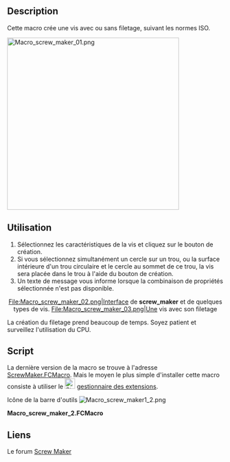 <languages/>

{{Macro/fr
|Name=Macro_screw_maker1_2
|Name/fr=Macro_screw_maker1_2
|Icon=Macro_screw_maker1_2.png
|Description=Crée une vis, un boulon... avec ou sans filetage, selon les normes ISO.
|Author=Ulrich Brammer
|Version=2.3.1
|Date=2018-10-22
|FCVersion=Toutes
|Download=[https://wiki.freecad.org/images/0/00/Macro_screw_maker1_2.png Icône de la barre d'outils]
}}

==Description==

Cette macro crée une vis avec ou sans filetage, suivant les normes ISO.

{{Codeextralink|https://raw.githubusercontent.com/FreeCAD/FreeCAD-macros/master/ObjectCreation/ScrewMaker.FCMacro}}

[[File:Macro_screw_maker_01.png|400px]]
{{Caption|Visserie}}

<span id="Usage"></span>
==Utilisation==

# Sélectionnez les caractéristiques de la vis et cliquez sur le bouton de création.
# Si vous sélectionnez simultanément un cercle sur un trou, ou la surface intérieure d'un trou circulaire et le cercle au sommet de ce trou, la vis sera placée dans le trou à l'aide du bouton de création.
# Un texte de message vous informe lorsque la combinaison de propriétés sélectionnée n'est pas disponible.

<center>
<gallery widths="300" heights="200">
File:Macro_screw_maker_02.png|Interface de '''screw_maker''' et de quelques types de vis.
File:Macro_screw_maker_03.png|Une vis avec son filetage
</gallery>
</center>
La création du filetage prend beaucoup de temps. Soyez patient et surveillez l'utilisation du CPU.

==Script==

La dernière version de la macro se trouve à l'adresse [https://github.com/FreeCAD/FreeCAD-macros/blob/master/ObjectCreation/ScrewMaker.FCMacro ScrewMaker.FCMacro]. Mais le moyen le plus simple d'installer cette macro consiste à utiliser le [[Image:Std_AddonMgr.svg|24px]] [[Std_AddonMgr/fr|gestionnaire des extensions]].

Icône de la barre d'outils [[Image:Macro_screw_maker1_2.png]]

'''Macro_screw_maker_2.FCMacro'''

{{MacroCode|code=
#!/usr/bin/env python
# -*- coding: utf-8 -*-
#
#  screw_maker2_0.py
#  


"""
Macro to generate screws with FreeCAD.
Version 1.4 from 1st of September 2013
Version 1.5 from 23rd of December 2013
Corrected hex-heads above M12 not done.
Version 1.6 from 15th of March 2014
Added PySide support

Version 1.7 from April 2014
fixed bool type error. (int is not anymore accepted at linux)
fixed starting point of real thread at some screw types.

Version 1.8 from July 2014
first approch for a faster real thread

Version 1.9 / 2.0 July 2015
new calculation of starting point of thread
shell-based approach for screw generation
added:
ISO 14582 Hexalobular socket countersunk head screws, high head
ISO 14584 Hexalobular socket raised countersunk head screws
ISO 7380-2 Hexagon socket button head screws with collar
DIN 967 Cross recessed pan head screws with collar
ISO 4032 Hexagon nuts, Style 1
ISO 4033 Hexagon nuts, Style 2
ISO 4035 Hexagon thin nuts, chamfered
EN 1661 Hexagon nuts with flange
ISO 7094 definitions  Plain washers - Extra large series
ISO 7092 definitions  Plain washers - Small series
ISO 7093-1 Plain washer - Large series
Screw-tap to drill inner threads in parts with user defined length

ScrewMaker can now also used as a python module.
The following shows how to generate a screw from a python script:
  import screw_maker2_0

  threadDef = 'M3.5'
  o = screw_maker2_0.Screw()
  t = screw_maker2_0.Screw.setThreadType(o,'real')
  # Creates a Document-Object with label describing the screw
  d = screw_maker2_0.Screw.createScrew(o, 'ISO1207', threadDef, '20', 'real')

  # creates a shape in memory
  t = screw_maker2_0.Screw.setThreadType(o,'real')
  s = screw_maker1_9d.Screw.makeIso7046(o, 'ISO14582', threadDef, 40.0)
  Part.show(s)



to do: check ISO7380 usage of rs and rt, actual only rs is used 
check chamfer angle on hexogon heads and nuts
***************************************************************************
*   Copyright (c) 2013, 2014, 2015                                        *
*   Ulrich Brammer <ulrich1a[at]users.sourceforge.net>                    *
*                                                                         *
*   This file is a supplement to the FreeCAD CAx development system.      *
*                                                                         *
*   This program is free software; you can redistribute it and/or modify  *
*   it under the terms of the GNU Lesser General Public License (LGPL)    *
*   as published by the Free Software Foundation; either version 2 of     *
*   the License, or (at your option) any later version.                   *
*   for detail see the LICENCE text file.                                 *
*                                                                         *
*   This software is distributed in the hope that it will be useful,      *
*   but WITHOUT ANY WARRANTY; without even the implied warranty of        *
*   MERCHANTABILITY or FITNESS FOR A PARTICULAR PURPOSE.  See the         *
*   GNU Library General Public License for more details.                  *
*                                                                         *
*   You should have received a copy of the GNU Library General Public     *
*   License along with this macro; if not, write to the Free Software     *
*   Foundation, Inc., 59 Temple Place, Suite 330, Boston, MA  02111-1307  *
*   USA                                                                   *
*                                                                         *
***************************************************************************
"""

__author__ = "Ulrich Brammer <ulrich1a@users.sourceforge.net>"



import FreeCAD, FreeCADGui, Part, math
from FreeCAD import Base
import DraftVecUtils

try:
  from PySide import QtCore, QtGui
  #FreeCAD.Console.PrintMessage("PySide is used" + "\n")
except:
  #FreeCAD.Console.PrintMessage("PyQt4 is needed" + "\n")
  from PyQt4 import QtCore, QtGui


DEBUG = False # set to True to show debug messages; does not work, still todo.


# Diameters included in this library/macro
# some ISO-standards may include more diameters!
# Dictionary used for user messages
standard_diameters = {
  'ISO4017': ('M1.6', 'M64'), # ISO 4017 Hex-head-screw
  'ISO4014': ('M1.6', 'M64'), # ISO 4014 Hex-head-bolt
  'EN1662':  ('M5',   'M16'), # EN 1662 Hexagon bolts with flange, small series
  'EN1665':  ('M5',   'M20'), # EN 1665 Hexagon bolts with flange, heavy series
  'ISO4762': ('M1.6', 'M64'), # ISO 4762 Hexagon socket head cap screws
  'ISO2009': ('M1.6', 'M10'), # ISO 2009 Slotted countersunk flat head screws
  'ISO2010': ('M1.6', 'M10'), # ISO 2010 Slotted raised countersunk head screws
  'ISO1580': ('M1.6', 'M10'), # ISO 1580 Slotted pan head screws
  'ISO7045': ('M1.6', 'M10'), # ISO 7045 Pan head screws type H cross recess
  'ISO7046': ('M1.6', 'M10'),
  'ISO7047': ('M1.6', 'M10'),
  'ISO1207': ('M3',   'M10'), # ISO 1207 Slotted cheese head screws
  'ISO7048': ('M2.5', 'M8'),  # ISO 7048 Cross-recessed cheese head screws with type H cross recess
  'ISO7380-1':('M3',  'M16'), # ISO 7380 Hexagon socket button head screws
  'ISO7380-2':('M3',  'M16'), # ISO 7380 Hexagon socket button head screws with collar
  'DIN967'  :('M3',   'M8'),  # DIN 967 Cross recessed pan head screws with collar
  'ISO10642':('M3',   'M20'), # ISO 10642 Hexagon socket countersunk head screws
  'ISO14579':('M2',   'M20'), # ISO 14579 Hexalobular socket head cap screws
  'ISO14580':('M2',   'M10'), # ISO 14580 Hexalobular socket cheese head screws
  'ISO14581':('M2',   'M10'), # ISO 14581 Hexalobular socket countersunk flat head screws (to do!!)
  'ISO14582':('M3',   'M10'), # ISO 14582 Hexalobular socket countersunk head screws, high head
  'ISO14583':('M2',   'M10'), # ISO 14583 Hexalobular socket pan head screws
  'ISO14584':('M2',   'M10'), # ISO 14584 Hexalobular socket raised countersunk head screws
  'ISO7089': ('M1.6', 'M64'), # Washer
  'ISO7090': ('M5',   'M64'), # ISO 7090 definitions Plain washers, chamfered - Normal series
  'ISO7091': ('M1.6', 'M64'), # ISO 7091 definitions  Plain washer - Normal series Product Grade C
  'ISO7092': ('M1.6', 'M36'), # ISO 7092 definitions  Plain washers - Small series
  'ISO7093-1': ('M3', 'M36'), # ISO 7093-1 Plain washer - Large series
  'ISO7094': ('M5',   'M36'), # ISO 7094 definitions  Plain washers - Extra large series
  'ISO4032': ('M1.6', 'M64'), # ISO 4032 Hexagon nuts, Style 1
  'ISO4033': ('M5',   'M36'), # ISO 4033 Hexagon nuts, Style 2
  'ISO4035': ('M1.6', 'M64'), # ISO 4035 Hexagon thin nuts, chamfered
  'ISO4036': ('M1.6', 'M10'), # ISO 4035 Hexagon thin nuts, unchamfered, todo no function coded
  'EN1661':  ('M5',   'M20')} # EN 1661 Hexagon nuts with flange

# ISO 4017 Hex-head-screw
#           P,    c,  dw,    e,     k,   r,   s
iso4017head={
  'M1.6':  (0.35, 0.2, 2.9,  3.4,   1.1, 0.1,  3.2),
  'M2':    (0.40, 0.2, 3.7,  4.4,   1.4, 0.1,  4.0),
  'M2.5':  (0.45, 0.2, 4.6,  5.5,   1.7, 0.1,  5.0),
  'M3':    (0.5,  0.2, 5.2,  6.1,   2.0, 0.1,  5.5),
  '(M3.5)':(0.6,  0.2, 5.2,  6.6,   2.4, 0.1,  5.5),
  'M4':    (0.7,  0.2, 6.6,  7.7,   2.8, 0.2,  7.0), 
  'M5':    (0.8,  0.2, 7.5,  8.9,   3.5, 0.2,  8.0),
  'M6':    (1.0,  0.2, 9.5,  11.05, 4.0, 0.25, 10.0),
  'M8':    (1.25, 0.3, 11.7, 14.5,  5.3, 0.25, 13.0),
  'M10':   (1.50, 0.3, 14.7, 17.9,  6.4, 0.4,  16.0),
  'M12':   (1.75, 0.3, 16.7, 20.1,  7.5, 0.6,  18.0),
  '(M14)': (2.00, 0.3, 20.5, 24.5,  8.8, 0.6,  22.0),
  'M16':   (2.00, 0.4, 22.4, 26.9, 10.0, 0.6,  24.0),
  '(M18)': (2.50, 0.4, 25.4, 30.2, 11.5, 0.6,  27.0),
  'M20':   (2.50, 0.4, 28.2, 33.7, 12.5, 0.8,  30.0),
  '(M22)': (2.50, 0.4, 31.8, 37.7, 14.0, 0.8,  34.0),
  'M24':   (3.00, 0.4, 33.7, 40.1, 15.0, 0.8,  36.0),
  '(M27)': (3.00, 0.4, 38.0, 45.2, 17.0, 1.0,  41.0),
  'M30':   (3.50, 0.4, 42.8, 50.9, 18.7, 1.0,  46.0), #dw not in class A, e not in class A
  '(M33)': (3.50, 0.4, 46.6, 55.4, 21.0, 1.0,  50.0), 
  'M36':   (4.00, 0.4, 51.2, 61.0, 22.5, 1.0,  55.0), #dw not in class A, e not in class A
  '(M39)': (4.00, 0.5, 55.9, 66.5, 25.0, 1.0,  60.0),
  'M42':   (4.50, 0.7, 60.0, 71.3, 26.0, 1.2,  65.0),
  '(M45)': (4.50, 0.7, 64.7, 77.0, 28.0, 1.2,  70.0),
  'M48':   (5.00, 0.7, 69.5, 82.6, 30.0, 1.6,  75.0),
  '(M52)': (5.00, 0.7, 74.5, 88.3, 33.0, 1.6,  80.0),
  'M56':   (5.50, 0.7, 78.7, 93.6, 35.0, 2.0,  85.0),
  '(M60)': (5.50, 0.7, 82.7, 99.2, 38.0, 2.0,  90.0),
  'M64':   (6.00, 0.7, 88.2,104.9, 40.0, 2.0,  95.0)
  } 



iso4017length = {
  '2': ( 1.8,  2.2),
  '3': ( 2.8,  3.2),
  '4': ( 3.76, 4.24),
  '5': ( 4.76, 5.24),
  '6': ( 5.76, 6.24),
  '8': ( 7.71, 8.29),
  '10':( 9.71, 10.29),
  '12':(11.65, 12.35),
  '14':(13.65, 14.35),
  '16':(15.65, 16.35),
  '20':(19.58, 20.42),
  '25':(24.58, 25.42),
  '30':(29.58, 30.42),
  '35':(34.5,  35.5),
  '40':(39.5,  40.5),
  '45':(44.5,  45.5),
  '50':(49.5,  50.5),
  '55':(54.4, 55.6),
  '60':(59.4, 60.6),
  '65':(64.4, 65.6),
  '70':(69.4, 70.6),
  '80':(79.4, 80.6),
  '100':(99.3, 100.7),
  '110':(109.3, 110.7),
  '120':(119.3, 120.7),
  '130':(129.2, 130.8),
  '140':(139.2, 130.8),
  '150':(149.2, 150.8),
  '160':(159.2, 160.8),
  '180':(179.2, 180.8),
  '200':(199.1, 200.9)
  }

# range of typical srew lengths
#    min_length,  max_length
iso4017range = {
  'M1.6':  ('2', '16'),
  'M2':    ('4', '20'),
  'M2.5':  ('5', '25'),
  'M3':    ('5', '30'),
  '(M3.5)':('8', '35'),
  'M4':    ('6', '40'),
  'M5':    ('8', '50'),
  'M6':   ('12', '60'),
  'M8':   ('16', '80'),
  'M10':  ('20','100'),
  'M12':  ('25','120'),
  '(M14)':('25','140'),
  'M16':  ('30','150'),
  '(M18)':('35','200'),
  'M20':  ('40','160'),
  '(M22)':('45','200'),
  'M24':  ('50','180'),
  '(M27)':('50','100'),
  'M30':  ('60','200'), 
  '(M33)':('65','200'),
  'M36':  ('70','200'),
  '(M39)':('80','200'),
  'M42':  ('70','200'),
  '(M45)':('90','200'),
  'M48': ('100','200'),
  '(M52)':('100','200'),
  'M56':  ('110','200'),
  '(M60)':('120','200'),
  'M64':  ('120','200')
  } 


# ISO 4014 Hex-head-bolt
#          P,      b1,    b2,    b3,  c,   dw,    e,    k,   r,   s
iso4014head={
  'M1.6':  (0.35,   9.0,  15.0,  28.0, 0.2,  2.3,  3.4,  1.1, 0.1,  3.2),
  'M2':    (0.40,  10.0,  16.0,  29.0, 0.2,  3.0,  4.4,  1.4, 0.1,  4.0),
  'M2.5':  (0.45,  11.0,  17.0,  30.0, 0.2,  4.0,  5.5,  1.7, 0.1,  5.0),
  'M3':    (0.50,  12.0,  18.0,  31.0, 0.2,  4.6,  6.1,  2.0, 0.1,  5.5),
  '(M3.5)':(0.60,  13.0,  19.0,  32.0, 0.2,  5.1,  6.6,  2.4, 0.1,  6.0),
  'M4':    (0.70,  14.0,  20.0,  33.0, 0.2,  5.9,  7.7,  2.8, 0.2,  7.0),
  'M5':    (0.80,  16.0,  22.0,  35.0, 0.2,  6.9,  8.9,  3.5, 0.2,  8.0), 
  'M6':    (1.00,  18.0,  24.0,  37.0, 0.2,  8.9, 11.05, 4.0, 0.25,10.0),
  'M8':    (1.25,  22.0,  28.0,  41.0, 0.3, 11.7, 14.5,  5.3, 0.4, 13.0),
  'M10':   (1.50,  26.0,  32.0,  45.0, 0.3, 14.7, 17.9,  6.4, 0.4, 16.0),
  'M12':   (1.75,  30.0,  36.0,  49.0, 0.3, 16.7, 20.1,  7.5, 0.6, 18.0),
  '(M14)': (2.00,  34.0,  40.0,  53.0, 0.3, 20.5, 24.5,  8.8, 0.6, 22.0),
  'M16':   (2.00,  38.0,  44.0,  57.0, 0.4, 22.4, 26.9, 10.0, 0.6, 24.0),
  '(M18)': (2.50,  42.0,  48.0,  61.0, 0.4, 25.4, 30.2, 11.5, 0.6, 27.0),
  'M20':   (2.50,  46.0,  52.0,  65.0, 0.4, 28.2, 33.7, 12.5, 0.8, 30.0),
  '(M22)': (2.50,  50.0,  56.0,  69.0, 0.4, 31.8, 37.7, 14.0, 0.8, 34.0),
  'M24':   (3.00,  54.0,  60.0,  73.0, 0.4, 33.7, 40.1, 15.0, 0.8, 36.0),
  '(M27)': (3.00,  60.0,  66.0,  79.0, 0.4, 38.0, 45.2, 17.0, 1.0, 41.0),
  'M30':   (3.50,  66.0,  72.0,  85.0, 0.4, 42.8, 50.9, 18.7, 1.0, 46.0), #dw not in class A, e not in class A
  '(M33)': (3.50,  78.0,  78.0,  91.0, 0.4, 46.6, 55.4, 21.0, 1.0, 50.0), 
  'M36':   (4.00,  84.0,  84.0,  97.0, 0.4, 51.2, 60.8, 22.5, 1.0, 55.0),
  '(M39)': (4.00,  90.0,  90.0, 103.0, 0.5, 55.9, 66.5, 25.0, 1.0, 60.0),
  'M42':   (4.50,  96.0,  96.0, 109.0, 0.6, 60.0, 71.3, 26.0, 1.2, 65.0),
  '(M45)': (4.50, 102.0, 102.0, 115.0, 0.7, 64.7, 77.0, 28.0, 1.2, 70.0),
  'M48':   (5.00, 108.0, 108.0, 121.0, 0.6, 69.5, 82.6, 30.0, 1.6, 75.0),
  '(M52)': (5.00, 116.0, 116.0, 129.0, 0.7, 74.5, 88.3, 33.0, 1.6, 80.0),
  'M56':   (5.50, 137.0, 137.0, 137.0, 0.6, 78.7, 93.6, 35.0, 2.0, 85.0),
  '(M60)': (5.50, 145.0, 145.0, 145.0, 0.7, 82.7, 99.2, 38.0, 2.0, 90.0),
  'M64':   (6.00, 153.0, 153.0, 153.0, 0.6, 88.2,104.9, 40.0, 2.0, 55.0)
  }


iso4014length = {
  '12':(11.65, 12.35),
  '16':(15.65, 16.35),
  '20':(19.58, 20.42),
  '25':(24.58, 25.42),
  '30':(29.58, 30.42),
  '35':(34.5,  35.5),
  '40':(39.5,  40.5),
  '45':(44.5,  45.5),
  '50':(49.5,  50.5),
  '55':(54.4, 55.6),
  '60':(59.4, 60.6),
  '65':(64.4, 65.6),
  '70':(69.4, 70.6),
  '80':(79.4, 80.6),
  '100':(99.3, 100.7),
  '110':(109.3, 110.7),
  '120':(119.3, 120.7),
  '130':(129.2, 130.8),
  '140':(139.2, 130.8),
  '150':(149.2, 150.8),
  '160':(159.2, 160.8),
  '180':(179.2, 180.8),
  '200':(199.1, 200.9),
  '220':(219.1, 220.9),   
  '240':(237.7, 242.3),
  '260':(219.1, 220.9),
  '280':(219.1, 220.9),
  '300':(219.1, 220.9),
  '320':(219.1, 220.9),
  '340':(219.1, 220.9),
  '360':(219.1, 220.9),
  '380':(219.1, 220.9),
  '400':(219.1, 220.9),
  '420':(219.1, 220.9),
  '440':(219.1, 220.9),
  '460':(219.1, 220.9),
  '480':(219.1, 220.9),
  '500':(496.85, 503.15)   
  }

# range of typical srew lengths
#    min_length,  max_length
iso4014range = {
  'M1.6':('12', '16'),
  'M2':  ('16', '20'),
  'M2.5':('16', '25'),
  'M3':  ('20', '30'),
  '(M3.5)':('20', '35'),
  'M4':  ('25', '50'),
  'M5':  ('25', '50'),
  'M6':  ('30', '130'),
  'M8':  ('30', '180'),
  'M10': ('35', '150'),
  'M12': ('50', '150'),
  '(M14)': ('50', '160'),
  'M16': ('55', '200'),
  '(M18)':('70','180'),
  'M20': ('60', '300'),
  '(M22)':('70','220'),
  'M24': ('80', '220'),
  '(M27)':('90', '220'),
  'M30': ('110','300'),
  '(M33)':('130','320'),
  'M36': ('140','360'),
  '(M39)':('150','380'),
  'M42': ('160','440'),
  '(M45)':('180','440'),
  'M48': ('180','480'),
  '(M52)':('200','480'),
  'M56': ('220','500'),
  '(M60)':('220','500'),
  'M64': ('260','500')
  }


# EN 1662 Hexagon bolts with flange, small series
#          P,   b0,    b1,   b2,   b3,   c,  dc,    dw,    e,     k,   kw,  lf,  r1,   s
en1662def={
  'M5': (0.80, 25.0, 16.0,  0.0,  0.0, 1.0, 11.4,  9.4,  7.59,  5.6, 2.3, 1.4, 0.2, 7.0), 
  'M6': (1.00, 30.0, 18.0,  0.0,  0.0, 1.1, 13.6, 11.6,  8.71,  6.9, 2.9, 1.6, 0.25, 8.0),
  'M8': (1.25, 35.0, 22.0, 28.0,  0.0, 1.2, 17.0, 14.9, 10.95,  8.5, 3.8, 2.1, 0.4, 10.0),
  'M10':(1.50, 40.0, 26.0, 32.0,  0.0, 1.5, 20.8, 18.7, 14.26,  9.7, 4.3, 2.1, 0.4, 13.0),
  'M12':(1.75, 45.0, 30.0, 36.0,  0.0, 1.8, 24.7, 22.5, 17.62, 12.1, 5.4, 2.1, 0.6, 16.0),
  '(M14)':(2.00, 50.0, 34.0, 40.0,  0.0, 2.1, 28.6, 26.4, 19.86, 12.9, 5.6, 2.1, 0.6, 18.0),
  'M16':(2.00, 55.0, 38.0, 44.0, 57.0, 2.4, 32.8, 30.6, 23.15, 15.2, 6.8, 3.2, 0.6, 21.0)}


# range of typical srew lengths
#    min_length,  max_length
en1662range = {
  'M5': ('10', '50'),
  'M6': ('12', '60'),
  'M8': ('16', '80'),
  'M10':('20','100'),
  'M12':('25','120'),
  '(M14)':('30','140'), 
  'M16':('35','160')
  } 

en1662length = {
  '10':( 9.71, 10.29),
  '12':(11.65, 12.35),
  '16':(15.65, 16.35),
  '20':(19.58, 20.42),
  '25':(24.58, 25.42),
  '30':(29.58, 30.42),
  '35':(34.5,  35.5),
  '40':(39.5,  40.5),
  '45':(44.5,  45.5),
  '50':(49.5,  50.5),
  '55':(54.4, 55.6),
  '60':(59.4, 60.6),
  '65':(64.4, 65.6),
  '70':(69.4, 70.6),
  '80':(79.4, 80.6),
  '90':(89.3, 90.7),
  '100':(99.3, 100.7),
  '110':(109.3, 110.7),
  '120':(119.3, 120.7),
  '130':(129.2, 130.8),
  '140':(139.2, 130.8),
  '150':(149.2, 150.8),
  '160':(159.2, 160.8)
  }


# EN 1665 Hexagon bolts with flange, heavy series
#          P,    b0,  b1,   b2,   b3,   c,  dc,    dw,    e,     k,   kw,  lf,  r1,   s
en1665def={
  'M5': (0.80, 25.0, 16.0,  0.0,  0.0, 1.0, 11.8,  9.8,  8.71,  5.8, 2.6, 1.4, 0.2,  8.0), 
  'M6': (1.00, 30.0, 18.0,  0.0,  0.0, 1.1, 14.2, 12.2, 10.95,  6.6, 3.0, 1.6, 0.25,10.0),
  'M8': (1.25, 35.0, 22.0, 28.0,  0.0, 1.2, 18.0, 15.8, 14.26,  8.1, 3.9, 2.1, 0.4, 13.0),
  'M10':(1.50, 40.0, 26.0, 32.0,  0.0, 1.5, 22.3, 19.6, 17.62, 10.4, 4.1, 2.1, 0.4, 16.0),
  'M12':(1.75, 45.0, 30.0, 36.0,  0.0, 1.8, 26.6, 23.8, 19.86, 11.8, 5.6, 2.1, 0.6, 18.0),
  '(M14)':(2.00, 50.0, 34.0, 40.0,  0.0, 2.1, 30.5, 27.6, 23.15, 13.7, 6.5, 2.1, 0.6, 21.0),
  'M16':(2.00, 55.0, 38.0, 44.0, 57.0, 2.4, 35.0, 31.9, 26.51, 15.4, 7.3, 3.2, 0.6, 24.0),
  'M20':(2.50, 65.0, 46.0, 52.0, 65.0, 3.0, 43.0, 39.9, 33.23, 18.9, 8.9, 4.2, 0.8, 30.0)}


# range of typical srew lengths
#    min_length,  max_length
en1665range = {
  'M5': ('10', '50'),
  'M6': ('12', '60'),
  'M8': ('16', '80'),
  'M10':('20','100'),
  'M12':('25','120'),
  '(M14)':('30','140'), 
  'M16':('35','160'),
  'M20':('65','200')
  } 

en1665length = {
  '10':( 9.71, 10.29),
  '12':(11.65, 12.35),
  '16':(15.65, 16.35),
  '20':(19.58, 20.42),
  '25':(24.58, 25.42),
  '30':(29.58, 30.42),
  '35':(34.5,  35.5),
  '40':(39.5,  40.5),
  '45':(44.5,  45.5),
  '50':(49.5,  50.5),
  '55':(54.4, 55.6),
  '60':(59.4, 60.6),
  '65':(64.4, 65.6),
  '70':(69.4, 70.6),
  '80':(79.4, 80.6),
  '90':(89.3, 90.7),
  '100':(99.3, 100.7),
  '110':(109.3, 110.7),
  '120':(119.3, 120.7),
  '130':(129.2, 130.8),
  '140':(139.2, 130.8),
  '150':(149.2, 150.8),
  '160':(159.2, 160.8),
  '180':(179.2, 180.8),
  '200':(199.1, 200.9)
  }



# ISO 1207 definitions Class A, Slotted cheese head screws
#          P,     a,   b,   dk,  dk_mean, da,  k,  n_min, r, t_min, x
iso1207def={
  'M1.6':(0.35, 0.7, 25.0,  3.0,  2.9,  2.0, 1.1, 0.46, 0.1, 0.45, 0.9),
  'M2':  (0.40, 0.8, 25.0,  3.8,  3.7,  2.6, 1.4, 0.56, 0.1, 0.6, 1.0),
  'M2.5':(0.45, 0.9, 25.0,  4.5,  4.4,  3.1, 1.8, 0.66, 0.1, 0.7, 1.1),
  'M3':  (0.50, 1.0, 25.0,  5.5,  5.4,  3.6, 2.0, 0.86, 0.1, 0.85, 1.25),
  '(M3.5)':(0.60, 1.2, 38.0,  6.0,  5.9,  4.1, 2.4, 1.06, 0.1, 1.0, 1.5),
  'M4':  (0.70, 1.4, 38.0,  7.0,  6.9,  4.7, 2.6, 1.26, 0.2, 1.1, 1.75),
  'M5':  (0.80, 1.6, 38.0,  8.5,  8.4,  5.7, 3.3, 1.26, 0.2, 1.3, 2.0),
  'M6':  (1.00, 2.0, 38.0, 10.0,  9.9,  6.8, 3.9, 1.66, 0.25,1.6, 2.5),
  'M8':  (1.25, 2.5, 38.0, 13.0, 12.85, 9.2, 5.0, 2.06, 0.4, 2.0, 3.2),
  'M10': (1.50, 3.0, 38.0, 16.0, 15.85, 11.2,6.0, 2.56, 0.4, 2.4, 3.8)}

# range of typical srew lengths
#    min_length,  max_length
iso1207range = {
  'M1.6':('2', '16'),
  'M2':  ('3', '20'),
  'M2.5':('3', '25'),
  'M3':  ('4', '30'),
  '(M3.5)':('5', '35'),
  'M4':  ('5', '40'),
  'M5':  ('6', '50'),
  'M6':  ('8', '60'),
  'M8': ('10', '80'),
  'M10':('12', '80')}

# slotted cheese head screws
# nom length: l_min, l_max       
iso1207length = {
  '2': (1.8,  2.2),
  '3': ( 2.8,  3.2),
  '4': ( 3.76, 4.24),
  '5': ( 4.76, 5.24),
  '6': ( 5.76, 6.24),
  '8': ( 7.71, 8.29),
  '10':( 9.71, 10.29),
  '12':(11.65, 12.35),
  '14':(13.65, 14.35),
  '16':(15.65, 16.35),
  '20':(19.58, 20.42),
  '25':(24.58, 25.42),
  '30':(29.58, 30.42),
  '35':(34.5,  35.5),
  '40':(39.5,  40.5),
  '45':(44.5,  45.5),
  '50':(49.5,  50.5),
  '55':(54.05, 55.95),
  '60':(59.05, 60.95),
  '65':(64.05, 65.95),
  '70':(69.05, 70.95),
  '75':(74.05, 75.95),
  '80':(79.05, 80.95)
  }


# ISO 14580 definitions , Hexalobular socket cheese head screws
#          P,     a,   b,   dk,  dk_mean, da,  k,  n_min, r, t_min, x
#           tt,    k,    A,  t_mean
iso14580def={
  'M2':  ('T6',  1.55, 1.75, 0.8),
  'M2.5':('T8',  1.85, 2.40, 0.9),
  'M3':  ('T10', 2.40, 2.80, 1.2),
  '(M3.5)':('T15', 2.60, 3.35, 1.3),
  'M4':  ('T20', 3.10, 3.95, 1.5),
  'M5':  ('T25', 3.65, 4.50, 1.7),
  'M6':  ('T30', 4.40, 5.60, 2.1),
  'M8':  ('T45', 5.80, 7.95, 2.9),
  'M10': ('T50', 6.90, 8.95, 3.3)}
  
# range of typical srew lengths
#    min_length,  max_length
# iso14580range = iso1207range

# nom length: l_min, l_max       
iso14580length = {
  '3': ( 2.8,  3.2),
  '4': ( 3.76, 4.24),
  '5': ( 4.76, 5.24),
  '6': ( 5.76, 6.24),
  '8': ( 7.71, 8.29),
  '10':( 9.71, 10.29),
  '12':(11.65, 12.35),
  '14':(13.65, 14.35),
  '16':(15.65, 16.35),
  '20':(19.58, 20.42),
  '25':(24.58, 25.42),
  '30':(29.58, 30.42),
  '35':(34.5,  35.5),
  '40':(39.5,  40.5),
  '45':(44.5,  45.5),
  '50':(49.5,  50.5),
  '55':(54.05, 55.95),
  '60':(59.05, 60.95),
  '65':(64.05, 65.95),
  '70':(69.05, 70.95),
  '75':(74.05, 75.95),
  '80':(79.05, 80.95)
  }



# ISO 7048 definitions Class A, 
# Cross-recessed cheese head screws with type H or Z cross recess
#          P,     a,   b,   dk,  dk_mean, da,  k,   r,   x, cT,   mH,   mZ 
iso7048def={
  'M2.5':(0.45, 0.9, 25.0,  4.5,  4.4,  3.1, 1.8, 0.1, 1.1, '1', 2.7, 2.4),
  'M3':  (0.50, 1.0, 25.0,  5.5,  5.4,  3.6, 2.0, 0.1, 1.25,'2', 3.5, 3.5),
  '(M3.5)':(0.60, 1.2, 38.0,  6.0,  5.9,  4.1, 2.4, 0.1, 1.5, '2', 3.8, 3.7),
  'M4':  (0.70, 1.4, 38.0,  7.0,  6.9,  4.7, 2.6, 0.2, 1.75,'2', 4.1, 4.0),
  'M5':  (0.80, 1.6, 38.0,  8.5,  8.4,  5.7, 3.3, 0.2, 2.0, '2', 4.8, 4.6),
  'M6':  (1.00, 2.0, 38.0, 10.0,  9.9,  6.8, 3.9, 0.25,2.5, '3', 6.2, 6.1),
  'M8':  (1.25, 2.5, 38.0, 13.0, 12.85, 9.2, 5.0, 0.4, 3.2, '3', 7.7, 7.5)
  }

# range of typical srew lengths
#    min_length,  max_length
iso7048range = {
  'M2.5':('3', '25'),
  'M3':  ('4', '30'),
  '(M3.5)':('5', '35'),
  'M4':  ('5', '40'),
  'M5':  ('6', '50'),
  'M6':  ('8', '60'),
  'M8': ('10', '80')}

# nom length: l_min, l_max       
iso7048length = {
  '3': ( 2.8,  3.2),
  '4': ( 3.76, 4.24),
  '5': ( 4.76, 5.24),
  '6': ( 5.76, 6.24),
  '8': ( 7.71, 8.29),
  '10':( 9.71, 10.29),
  '12':(11.65, 12.35),
  '16':(15.65, 16.35),
  '20':(19.58, 20.42),
  '25':(24.58, 25.42),
  '30':(29.58, 30.42),
  '35':(34.5,  35.5),
  '40':(39.5,  40.5),
  '45':(44.5,  45.5),
  '50':(49.5,  50.5),
  '60':(59.05, 60.95),
  '70':(69.05, 70.95),
  '80':(79.05, 80.95)
  }


# Button Head Screw
# nom length: l_min, l_max       
iso7380length = {
  #'2.5':(2.3,  2.7),
  #'3': ( 2.8,  3.2),
  '4': ( 3.76, 4.24),
  '5': ( 4.76, 5.24),
  '6': ( 5.76, 6.24),
  '8': ( 7.71, 8.29),
  '10':( 9.71, 10.29),
  '12':(11.65, 12.35),
  '14':(13.65, 14.35),
  '16':(15.65, 16.35),
  '20':(19.58, 20.42),
  '25':(24.58, 25.42),
  '30':(29.58, 30.42),
  '35':(34.5,  35.5),
  '40':(39.5,  40.5),
  '45':(44.5,  45.5),
  '50':(49.5,  50.5),
  '55':(54.05, 55.95),
  '60':(59.05, 60.95),
  '65':(64.4, 65.6),
  '70':(69.4, 70.6),
  '80':(79.4, 80.6),
  '90':(89.3, 90.7)
  }

# ISO 7380-1 definitions Class A 
# http://www.agrati.com/it/unificati/it/gamma/unificati/home02.htm
#          P,   b,     a,   da, dk,  dk_mean,s_mean,t_min, r, k,   e,    w,  
iso7380def={
  'M3':  (0.50, 18.0, 1.0,  3.6,  5.7,  5.5, 2.03, 1.04, 0.1, 1.65, 2.3,  0.2),
  'M4':  (0.70, 20.0, 1.4,  4.7,  7.6,  7.4, 2.54, 1.30, 0.2, 2.20, 2.87, 0.3),
  'M5':  (0.80, 22.0, 1.6,  5.7,  9.5,  9.3, 3.05, 1.56, 0.2, 2.75, 3.44, 0.38),
  'M6':  (1.00, 24.0, 2.0,  6.8, 10.5, 10.3, 4.05, 2.08, 0.25,3.3,  4.58, 0.74),
  'M8':  (1.25, 28.0, 2.5,  9.2, 14.0, 13.8, 5.05, 2.60, 0.4, 4.4,  5.72, 1.05),
  'M10': (1.50, 32.0, 3.0, 11.2, 17.5, 17.3, 6.05, 3.12, 0.4, 5.5,  6.86, 1.45),
  'M12': (1.75, 36.0, 3.5, 13.7, 21.0, 20.7, 8.06, 4.16, 0.6, 6.6,  9.15, 1.63),
  'M16': (2.00, 44.0, 3.5, 17.7, 28.0, 27.8, 10.06,5.20, 0.6, 8.8, 11.43, 2.25)
  }

# range of typical srew lengths
#    min_length,  max_length
iso7380range = {
  'M3':  ('6', '30'),
  'M4':  ('6', '40'),
  'M5':  ('8', '50'),
  'M6':  ('10', '60'),
  'M8': ('12', '80'),
  'M10':('16', '90'),
  'M12':('20', '90'),
  'M16':('25', '90')}

# ISO 7380-2 definitions 
#          P,   b,     c,   da, dk,    dk_c,s_mean,t_min, r,  k,   e,    w,  
iso7380_2def={
  'M3':  (0.50, 18.0, 0.7,  3.6,  5.2,  6.9, 2.03, 1.04, 0.1, 1.65, 2.3,  0.2),
  'M4':  (0.70, 20.0, 0.8,  4.7,  7.2,  9.4, 2.54, 1.30, 0.2, 2.20, 2.87, 0.3),
  'M5':  (0.80, 22.0, 1.0,  5.7,  8.8, 11.8, 3.05, 1.56, 0.2, 2.75, 3.44, 0.38),
  'M6':  (1.00, 24.0, 1.2,  6.8, 10.0, 13.6, 4.05, 2.08, 0.25,3.3,  4.58, 0.74),
  'M8':  (1.25, 28.0, 1.5,  9.2, 13.2, 17.8, 5.05, 2.60, 0.4, 4.4,  5.72, 1.05),
  'M10': (1.50, 32.0, 2.0, 11.2, 16.5, 21.9, 6.05, 3.12, 0.4, 5.5,  6.86, 1.45),
  'M12': (1.75, 36.0, 2.4, 13.7, 19.4, 26.0, 8.06, 4.16, 0.6, 6.6,  9.15, 1.63),
  'M16': (2.00, 44.0, 2.8, 17.7, 26.0, 34.0, 10.06,5.20, 0.6, 8.8, 11.43, 2.25)
  }


# DIN 967 definitions: Cross recessed pan head screw with collar
#          P,   b,     c,   da,   dk,   r,  k,    rf,  x,    cT,  mH,   mZ 
din967def={
  'M3':  (0.50, 25.0, 0.7,  3.6,  7.5, 0.1, 2.35,  3.8, 1.25, '1', 3.0, 2.9),
  '(M3.5)':(0.60, 38.0, 0.8,  4.1,  9.0, 0.1, 2.60,  4.6, 1.5,  '2', 4.2, 3.9),
  'M4':  (0.70, 38.0, 1.0,  4.7, 10.0, 0.2, 3.05,  5.8, 1.75, '2', 4.6, 4.3),
  'M5':  (0.80, 38.0, 1.2,  5.7, 11.5, 0.2, 3.55,  6.6, 2.0,  '2', 5.0, 4.7),
  'M6':  (1.00, 38.0, 1.6,  6.8, 14.5, 0.25,4.55,  8.2, 2.5,  '3', 7.1, 6.7),
  'M8':  (1.25, 38.0, 2.0,  9.2, 19.0, 0.4, 5.90, 11.0, 3.2,  '4', 9.0, 8.8)
  }

# range of typical srew lengths
#    min_length,  max_length
din967range = {
  'M3':  ('4', '30'),
  '(M3.5)':  ('5', '35'),
  'M4':  ('5', '40'),
  'M5':  ('6', '45'),
  'M6':  ('8', '60'),
  'M8': ('10', '60')
}
# Button Head Screw
# nom length: l_min, l_max       
din967length = {
  '4': ( 3.76, 4.24),
  '5': ( 4.76, 5.24),
  '6': ( 5.76, 6.24),
  '8': ( 7.71, 8.29),
  '10':( 9.71, 10.29),
  '12':(11.65, 12.35),
  '14':(13.65, 14.35),
  '16':(15.65, 16.35),
  '20':(19.58, 20.42),
  '25':(24.58, 25.42),
  '30':(29.58, 30.42),
  '35':(34.5,  35.5),
  '40':(39.5,  40.5),
  '45':(44.5,  45.5),
  '50':(49.5,  50.5),
  '55':(54.05, 55.95),
  '60':(59.05, 60.95)
  }


L_iso2009length =['2.5','3','4','5','6','8','10','12','14','16','20', \
   '25','30','35','40','45','50','55','60','65','70','75','80'] 
# nom length: l_min, l_max       
iso2009length = {
  '2.5':(2.3,  2.7),
  '3': ( 2.8,  3.2),
  '4': ( 3.76, 4.24),
  '5': ( 4.76, 5.24),
  '6': ( 5.76, 6.24),
  '8': ( 7.71, 8.29),
  '10':( 9.71, 10.29),
  '12':(11.65, 12.35),
  '14':(13.65, 14.35),
  '16':(15.65, 16.35),
  '20':(19.58, 20.42),
  '25':(24.58, 25.42),
  '30':(29.58, 30.42),
  '35':(34.5,  35.5),
  '40':(39.5,  40.5),
  '45':(44.5,  45.5),
  '50':(49.5,  50.5),
  '55':(54.05, 55.95),
  '60':(59.05, 60.95),
  '65':(64.05, 65.95),
  '70':(69.05, 70.95),
  '75':(74.05, 75.95),
  '80':(79.05, 80.95)
  }


# ISO 2009 definitions Class A
#          P, a, b, dk_theo, dk_mean, k, n_min, r, t_mean, x
iso2009def={
   'M1.6':(0.35, 0.7, 25, 3.6, 2.8,  1.0,  0.46, 0.2, 0.4, 0.9),
   'M2':  (0.40, 0.8, 25, 4.4, 3.6,  1.2,  0.56, 0.3, 0.5, 1.0),
   'M2.5':(0.45, 0.9, 25, 5.5, 4.5,  1.5,  0.66, 0.3, 0.6, 1.1),
   'M3':  (0.50, 1.0, 25, 6.3, 5.3,  1.65, 0.86, 0.4, 0.7, 1.25),
   '(M3.5)':(0.60, 1.2, 38, 8.2, 7.1,  2.35, 1.06, 0.4, 1.0, 1.5),
   'M4':  (0.70, 1.4, 38, 9.4, 8.2,  2.7,  1.26, 0.5, 1.1, 1.75),
   'M5':  (0.80, 1.6, 38,10.4, 9.2,  2.7,  1.26, 0.6, 1.2, 2.0),
   'M6':  (1.00, 2.0, 38,12.6, 11.2, 3.3,  1.66, 0.7, 1.4, 2.5),
   'M8':  (1.25, 2.5, 38,17.3, 15.6, 4.65, 2.06, 1.0, 2.0, 3.2),
   'M10': (1.50, 3.0, 38,20.0, 18.1, 5.0,  2.56, 1.2, 2.3, 3.8)}
   
# range of typical srew lengths
#    min_length,  max_length
iso2009range = {
  'M1.6':('2.5', '16'),
  'M2':  ('3', '20'),
  'M2.5':('4', '25'),
  'M3':  ('5', '30'),
  '(M3.5)':('6', '35'),
  'M4':  ('6', '40'),
  'M5':  ('8', '50'),
  'M6':  ('8', '60'),
  'M8': ('10', '80'),
  'M10':('12', '80')}


# ISO 7046 definitions Class A
# ISO 7046 Countersunk flat head srews (common head style)
# with type H or type Z cross recess
# Parameters P, a, b, dk_theo, dk_mean, k, r, x to be read from iso2009def
# Length = iso7045length
#          cT,   mH,   mZ 
iso7046def={
  'M1.6':('0', 1.6, 1.6),
  'M2':  ('0', 1.9, 1.9),
  'M2.5':('1', 2.9, 2.8),
  'M3':  ('1', 3.2, 3.0),
  '(M3.5)':('2', 4.4, 4.1),
  'M4':  ('2', 4.6, 4.4),
  'M5':  ('2', 5.2, 4.0),
  'M6':  ('3', 6.8, 6.6),
  'M8':  ('4', 8.9, 8.8),
  'M10': ('4', 10.0,9.8)}

# range of typical srew lengths
#    min_length,  max_length
iso7046range = {
  'M1.6':('3', '16'),
  'M2':  ('3', '20'),
  'M2.5':('3', '25'),
  'M3':  ('4', '30'),
  '(M3.5)':('5', '35'),
  'M4':  ('5', '40'),
  'M5':  ('6', '50'),
  'M6':  ('8', '60'),
  'M8': ('10', '60'),
  'M10':('12', '60')}

# ISO 2010, ISO 7047 definitions Class A: Raised Countersunk head srews
# ISO 2010 slotted screws (common head style)   range = iso2009range
# ISO 7047  with type H or type Z cross recess  range = iso7046range
# Parameters P, a, b, dk_theo, dk_mean, k, r, x to be read from iso2009def
# Length = iso7045length
#          rf, t_mean, cT,   mH,   mZ 
Raised_countersunk_def={
  'M1.6':(3.0,  0.7, '0', 1.9,  1.9),
  'M2':  (4.0,  0.9, '0', 2.0,  2.2),
  'M2.5':(5.0,  1.1, '1', 3.0,  2.8),
  'M3':  (6.0,  1.3, '1', 3.4,  3.1),
  '(M3.5)':(8.5,  1.5, '2', 4.8,  4.6),
  'M4':  (9.5,  1.8, '2', 5.2,  5.0),
  'M5':  (9.5,  2.2, '2', 5.4,  5.3),
  'M6':  (12.0, 2.6, '3', 7.3,  7.1),
  'M8':  (16.5, 3.5, '4', 9.6,  9.5),
  'M10': (19.5, 4.1, '4', 10.4,10.3)}



# ISO 14582 definitions 
#          P,    a,    b, dk_theo, dk_mean,k,   r,  tt, A, t_mean
iso14582def={
  'M3':  (0.50, 1.0, 18.0,  7.40,  6.5, 2.20, 0.10, 'T10', 2.80, 1.1),
  'M4':  (0.70, 1.4, 20.0, 10.02,  9.0, 3.01, 0.20, 'T20', 3.95, 1.6),
  'M5':  (0.80, 1.6, 22.0, 12.00, 10.8, 3.50, 0.20, 'T25', 4.50, 1.8),
  'M6':  (1.00, 2.0, 24.0, 14.44, 13.1, 4.22, 0.25, 'T30', 5.60, 2.2),
  'M8':  (1.25, 2.5, 28.0, 19.38, 17.8, 5.69, 0.40, 'T45', 7.93, 2.8),
  'M10': (1.50, 3.0, 32.0, 23.00, 21.1, 6.50, 0.40, 'T50', 8.95, 3.3)}

# range of typical srew lengths
#    min_length,  max_length
iso14582range = {
  'M3':  ('8', '30'),
  'M4':  ('8', '40'),
  'M5':  ('8', '50'),
  'M6':  ('8', '60'),
  'M8': ('10', '80'),
  'M10':('12', '100')}

# nom length: l_min, l_max       
iso14582length = {
  '8': ( 7.71, 8.29),
  '10':( 9.71, 10.29),
  '12':(11.65, 12.35),
  '14':(13.65, 14.35),
  '16':(15.65, 16.35),
  '20':(19.58, 20.42),
  '25':(24.58, 25.42),
  '30':(29.58, 30.42),
  '35':(34.5,  35.5),
  '40':(39.5,  40.5),
  '45':(44.5,  45.5),
  '50':(49.5,  50.5),
  '55':(54.4, 55.6),
  '60':(59.4, 60.6),
  '65':(64.4, 65.6),
  '70':(69.4, 70.6),
  '80':(79.4, 80.6),
  '90':(89.3, 90.7),
  '100':(99.3, 100.7)
  }



# ISO 1580 definitions Class A, Slotted pan head screws
#           P,    a,   b, dk_max,da,  k, n_min,  r,  rf, t_mean, x
iso1580def={
  'M1.6':(0.35, 0.7, 25,  3.2, 2.0, 1.0, 0.46, 0.1, 0.5, 0.4, 0.9),
  'M2':  (0.4,  0.8, 25,  4.0, 2.6, 1.3, 0.56, 0.1, 0.6, 0.5, 1.0),
  'M2.5':(0.45, 0.9, 25,  5.0, 3.1, 1.5, 0.66, 0.1, 0.8, 0.6, 1.1),
  'M3':  (0.5,  1.0, 25,  5.6, 3.6, 1.8, 0.86, 0.1, 0.9, 0.7, 1.25),
  '(M3.5)':(0.6,  1.2, 38,  7.0, 4.1, 2.1, 1.06, 0.1, 1.0, 0.8, 1.5),
  'M4':  (0.7,  1.4, 38,  8.0, 4.7, 2.4, 1.26, 0.2, 1.2, 1.0, 1.75),
  'M5':  (0.8,  1.6, 38,  9.5, 5.7, 3.0, 1.26, 0.2, 1.5, 1.2, 2.0),
  'M6':  (1.0,  2.0, 38, 12.0, 6.8, 3.6, 1.66, 0.25,1.8, 1.4, 2.5),
  'M8':  (1.25, 2.5, 38, 16.0, 9.2, 4.8, 2.06, 0.4, 2.4, 1.9, 3.2),
  'M10': (1.50, 3.0, 38, 20.0,11.2, 6.0, 2.56, 0.4, 3.0, 2.4, 3.8)}



# ISO 7045 definitions Class A, Pan head screws with type H or type Z
# partly used also for ISO 14583 Hexalobular socket pan head screws
#   cross recess;    cT = size of cross recess
#           P,    a,   b, dk_max,da,  k,   r,   rf,  x,  cT,   mH,   mZ 
iso7045def={
  'M1.6':(0.35, 0.7, 25,  3.2, 2.0, 1.3, 0.1, 2.5, 0.9, '0', 1.7, 1.6),
  'M2':  (0.4,  0.8, 25,  4.0, 2.6, 1.6, 0.1, 3.2, 1.0, '0', 1.9, 2.1),
  'M2.5':(0.45, 0.9, 25,  5.0, 3.1, 2.1, 0.1, 4.0, 1.1, '1', 2.7, 2.6),
  'M3':  (0.5,  1.0, 25,  5.6, 3.6, 2.4, 0.1, 5.0, 1.25,'1', 3.0, 2.8),
  '(M3.5)':(0.6,  1.2, 38,  7.0, 4.1, 2.6, 0.1, 6.0, 1.5, '2', 3.9, 3.9),
  'M4':  (0.7,  1.4, 38,  8.0, 4.7, 3.1, 0.2, 6.5, 1.75,'2', 4.4, 4.3),
  'M5':  (0.8,  1.6, 38,  9.5, 5.7, 3.7, 0.2, 8.0, 2.0, '2', 4.9, 4.7),
  'M6':  (1.0,  2.0, 38, 12.0, 6.8, 4.6, 0.25,10., 2.5, '3', 6.9, 6.7),
  'M8':  (1.25, 2.5, 38, 16.0, 9.2, 6.0, 0.4, 13., 3.2, '4', 9.0, 8.8),
  'M10': (1.50, 3.0, 38, 20.0,11.2, 7.5, 0.4, 16., 3.8, '4', 10.1,9.9)}

# nom length: l_min, l_max       
iso7045length = {
  '3': ( 2.8,  3.2),
  '4': ( 3.76, 4.24),
  '5': ( 4.76, 5.24),
  '6': ( 5.76, 6.24),
  '8': ( 7.71, 8.29),
  '10':( 9.71, 10.29),
  '12':(11.65, 12.35),
  '14':(13.65, 14.35),
  '16':(15.65, 16.35),
  '20':(19.58, 20.42),
  '25':(24.58, 25.42),
  '30':(29.58, 30.42),
  '35':(34.5,  35.5),
  '40':(39.5,  40.5),
  '45':(44.5,  45.5),
  '50':(49.5,  50.5),
  '55':(54.05, 55.95),
  '60':(59.05, 60.95)
  }

# range of typical srew lengths
#    min_length,  max_length
iso7045range = {
  'M1.6':('3', '16'),
  'M2':  ('3', '20'),
  'M2.5':('3', '25'),
  'M3':  ('4', '30'),
  '(M3.5)':('5', '35'),
  'M4':  ('5', '40'),
  'M5':  ('6', '45'),
  'M6':  ('8', '60'),
  'M8': ('10', '60'),
  'M10':('12', '60')}


# ISO 14583 Hexalobular socket pan head screws
#   hexalobular recess;    tt = size of hexalobular recess

#           tt,    A,  t_mean
iso14583def={
  'M2':  ('T6',  1.75, 0.7),
  'M2.5':('T8',  2.40, 1.0),
  'M3':  ('T10', 2.80, 1.2),
  '(M3.5)':('T15', 3.35, 1.3),
  'M4':  ('T20', 3.95, 1.5),
  'M5':  ('T25', 4.50, 1.7),
  'M6':  ('T30', 5.60, 2.2),
  'M8':  ('T45', 7.95, 3.0),
  'M10': ('T50', 8.95, 3.8)}


#iso14583range = iso7046range
#iso14583length = iso7045length

# ISO 14584 Hexalobular socket raised countersunk head screws
#           P,   b, dk_theo, dk_mean, f,  k,   r,   rf,    x,    tt,    A,  t_mean
iso14584def={
  'M2':  (0.40, 25.0,  4.4,  3.8,  0.5, 1.20, 0.2,  4.0, 1.00, 'T6',  1.75, 0.7),
  'M2.5':(0.45, 25.0,  5.5,  4.7,  0.6, 1.50, 0.3,  5.0, 1.10, 'T8',  2.40, 1.0),
  'M3':  (0.50, 25.0,  6.3,  5.5,  0.7, 1.65, 0.4,  6.0, 1.25, 'T10', 2.80, 1.2),
  '(M3.5)':(0.60, 38.0,  8.2,  7.3,  0.8, 2.35, 0.4,  8.5, 1.50, 'T15', 3.35, 1.3),
  'M4':  (0.70, 38.0,  9.4,  8.4,  1.0, 2.70, 0.5,  9.5, 1.75, 'T20', 3.95, 1.5),
  'M5':  (0.80, 38.0, 10.4,  9.3,  1.2, 2.70, 0.6,  9.5, 2.00, 'T25', 4.50, 1.7),
  'M6':  (1.00, 38.0, 12.6, 11.3,  1.4, 3.30, 0.7, 12.0, 2.50, 'T30', 5.60, 2.2),
  'M8':  (1.25, 38.0, 17.3, 15.8,  2.0, 4.65, 1.0, 16.5, 3.20, 'T45', 7.95, 3.0),
  'M10': (1.50, 38.0, 20.0, 18.3,  2.3, 5.00, 1.2, 19.5, 3.80, 'T50', 8.95, 3.8)}


# range of typical srew lengths
#    min_length,  max_length
iso14584range = {
  'M2':  ('3', '20'),
  'M2.5':('3', '25'),
  'M3':  ('4', '30'),
  '(M3.5)':('5', '35'),
  'M4':  ('5', '40'),
  'M5':  ('6', '50'),
  'M6':  ('8', '60'),
  'M8': ('10', '60'),
  'M10':('12', '60')}

#iso14584length = iso7045length


# ISO 4762 Hexagon socket head cap screws ( Allan screw)
# ISO 4762 definitions
#           P,   b,  dk_max,  da,  ds_min,   e,    lf,   k,   r,   s_mean, t,    v,   dw,   w
iso4762def={
  'M1.6':(0.35,  15.0,  3.0,  2.0,  1.46,  1.73, 0.34,  1.6, 0.1,  1.56,  0.7, 0.16, 2.72, 0.55),
  'M2':  (0.40,  16.0,  3.8,  2.6,  1.86,  1.73, 0.51,  2.0, 0.1,  1.56,  1.0, 0.2,  3.48, 0.55),
  'M2.5':(0.45,  17.0,  4.5,  3.1,  2.36,  2.30, 0.51,  2.5, 0.1,  2.06,  1.1, 0.25, 4.18, 0.85),
  'M3':  (0.50,  18.0,  5.5,  3.6,  2.86,  2.87, 0.51,  3.0, 0.1,  2.56,  1.3, 0.3,  5.07, 1.15),
  'M4':  (0.70,  20.0,  7.0,  4.7,  3.82,  3.44, 0.60,  4.0, 0.2,  3.06,  2.0, 0.4,  6.53, 1.40),
  'M5':  (0.80,  22.0,  8.5,  5.7,  4.82,  4.58, 0.60,  5.0, 0.2,  4.06,  2.5, 0.5,  8.03, 1.9),
  'M6':  (1.00,  24.0, 10.0,  6.8,  5.82,  5.72, 0.68,  6.0, 0.25, 5.06,  3.0, 0.6,  9.38, 2.3),
  'M8':  (1.25,  28.0, 13.0,  9.2,  7.78,  6.86, 1.02,  8.0, 0.4,  6.06,  4.0, 0.8, 12.33, 3.3),
  'M10': (1.50,  32.0, 16.0, 11.2,  9.78,  9.15, 1.02, 10.0, 0.4,  8.07,  5.0, 1.0, 15.33, 4.0),
  'M12': (1.75,  36.0, 18.0, 13.7, 11.73, 11.43, 1.45, 12.0, 0.6, 10.07,  6.0, 1.2, 17.23, 4.8),
  '(M14)':(2.00,  40.0, 21.0, 15.7, 13.73, 13.72, 1.45, 14.0, 0.6, 12.07,  7.0, 1.4, 20.17, 5.8),
  'M16': (2.00,  44.0, 24.0, 17.7, 15.73, 16.00, 1.45, 16.0, 0.6, 14.08,  8.0, 1.6, 23.17, 6.8),
  'M20': (2.50,  52.0, 30.0, 22.4, 19.67, 19.44, 2.04, 20.0, 0.8, 17.10, 10.0, 2.0, 28.87, 8.6),
  'M24': (3.00,  60.0, 36.0, 26.4, 23.67, 21.73, 2.04, 24.0, 0.8, 19.15, 12.0, 2.0, 34.81, 10.4),
  'M30': (3.50,  72.0, 45.0, 33.4, 29.67, 25.15, 2.89, 30.0, 1.0, 22.15, 15.5, 2.4, 43.61, 13.1),
  'M36': (4.00,  84.0, 54.0, 39.4, 35.61, 30.85, 2.89, 36.0, 1.0, 27.15, 19.0, 3.0, 52.54, 15.3),
  'M42': (4.50,  96.0, 63.0, 45.6, 41.61, 36.58, 3.06, 42.0, 1.2, 32.15, 24.0, 4.2, 61.34, 16.3),
  'M48': (5.00, 108.0, 72.0, 52.6, 47.61, 41.14, 3.91, 48.0, 1.6, 36.15, 28.0, 4.8, 70.34, 17.5),
  'M56': (5.50, 124.0, 84.0, 63.0, 55.54, 46.84, 5.95, 56.0, 2.0, 41.15, 34.0, 5.6, 82.26, 19.0),
  'M64': (6.00, 140.0, 96.0, 71.0, 63.54, 52.54, 5.95, 64.0, 2.0, 46.15, 38.0, 6.4, 94.26, 22.0)
  }

# nom length: l_min, l_max       
iso4762length = {
  '2.5':(2.3,  2.7),
  '3': ( 2.8,  3.2),
  '4': ( 3.76, 4.24),
  '5': ( 4.76, 5.24),
  '6': ( 5.76, 6.24),
  '8': ( 7.71, 8.29),
  '10':( 9.71, 10.29),
  '12':(11.65, 12.35),
  '14':(13.65, 14.35),
  '16':(15.65, 16.35),
  '20':(19.58, 20.42),
  '25':(24.58, 25.42),
  '30':(29.58, 30.42),
  '35':(34.5,  35.5),
  '40':(39.5,  40.5),
  '45':(44.5,  45.5),
  '50':(49.5,  50.5),
  '55':(54.4, 55.6),
  '60':(59.4, 60.6),
  '65':(64.4, 65.6),
  '70':(69.4, 70.6),
  '75':(74.4, 75.6),
  '80':(79.4, 80.6),
  '100':(99.3, 100.7),
  '110':(109.3, 110.7),
  '120':(119.3, 120.7),
  '130':(129.2, 130.8),
  '140':(139.2, 130.8),
  '150':(149.2, 150.8),
  '160':(159.2, 160.8),
  '180':(179.2, 180.8),
  '200':(199.1, 200.9),
  '220':(219.1, 220.9),   
  '240':(237.7, 242.3),
  '260':(219.1, 220.9),
  '280':(219.1, 220.9),
  '300':(219.1, 220.9)
  }

# range of typical srew lengths
#    min_length,  max_length
iso4762range = {
  'M1.6':('2.5', '16'),
  'M2':  ('3', '20'),
  'M2.5':('4', '25'),
  'M3':  ('5', '30'),
  '(M3.5)':('6', '35'),
  'M4':  ('6', '40'),
  'M5':  ('8', '50'),
  'M6':  ('8', '60'),
  'M8': ('10', '80'),
  'M10':('16', '100'),
  'M12':('20', '120'),
  '(M14)':('25', '140'),
  'M16':('25', '160'),
  'M20':('16', '100'),
  'M24':('40', '200'),
  'M30':('45', '200'),
  'M36':('55', '200'),   
  'M42':('60', '300'),
  'M48':('100','300'),
  'M56':('110','300'),
  'M64':('120','300')
  }


# ISO 14579 Hexalobular socket head cap screws
#   hexalobular recess;    tt = size of hexalobular recess

#           tt,    A,  t_mean
iso14579def={
  'M2':  ( 'T6',  1.75, 0.8),
  'M2.5':( 'T8',  2.40, 1.0),
  'M3':  ('T10',  2.80, 1.2),
  'M4':  ('T20',  3.95, 1.7),
  'M5':  ('T25',  4.50, 1.9),
  'M6':  ('T30',  5.60, 2.3),
  'M8':  ('T45',  7.95, 3.2),
  'M10': ('T50',  8.95, 3.8),
  'M12': ('T55', 11.35, 5.0),
  '(M14)': ('T60', 13.45, 5.8),
  'M16': ('T70', 15.70, 6.8),
  '(M18)': ('T80', 17.75, 7.8),
  'M20': ('T90', 20.20, 9.0),
  }

# range of typical srew lengths
#    min_length,  max_length
iso14579range = {
  'M2':  ('3', '20'),
  'M2.5':('4', '25'),
  'M3':  ('5', '30'),
  'M4':  ('6', '40'),
  'M5':  ('8', '50'),
  'M6': ('10', '60'),
  'M8': ('12', '80'),
  'M10':('16','100'),
  'M12':('20','120'),
  '(M14)':('25','140'), 
  'M16':('25','160'),
  '(M18)':('30','180'),
  'M20':('30','200'),
  } 

iso14579length = {
  '3': ( 2.8,  3.2),
  '4': ( 3.76, 4.24),
  '5': ( 4.76, 5.24),
  '6': ( 5.76, 6.24),
  '8': ( 7.71, 8.29),
  '10':( 9.71, 10.29),
  '12':(11.65, 12.35),
  '16':(15.65, 16.35),
  '20':(19.58, 20.42),
  '25':(24.58, 25.42),
  '30':(29.58, 30.42),
  '35':(34.5,  35.5),
  '40':(39.5,  40.5),
  '45':(44.5,  45.5),
  '50':(49.5,  50.5),
  '55':(54.4, 55.6),
  '60':(59.4, 60.6),
  '65':(64.4, 65.6),
  '70':(69.4, 70.6),
  '80':(79.4, 80.6),
  '90':(89.3, 90.7),
  '100':(99.3, 100.7),
  '110':(109.3, 110.7),
  '120':(119.3, 120.7),
  '130':(129.2, 130.8),
  '140':(139.2, 130.8),
  '150':(149.2, 150.8),
  '160':(159.2, 160.8),
  '180':(179.2, 180.8),
  '200':(199.1, 200.9)
  }


# ISO 10642 Hexagon socket countersunk head screws ( Allan screw)
# ISO 10642 definitions
#           P,   b,  dk_theo, dk_mean,da,  ds_min,   e,  k,   r,   s_mean, t,    w
iso10642def={
  'M3':  (0.50, 18.0,  6.72,  6.0,  3.3,  2.86,  2.31, 1.86, 0.1,  2.06,  1.1, 0.25),
  'M4':  (0.70, 20.0,  8.96,  8.0,  4.4,  3.82,  2.88, 2.48, 0.2,  2.56,  1.5, 0.45),
  'M5':  (0.80, 22.0, 11.20, 10.0,  5.5,  4.82,  3.45, 3.10, 0.2,  3.06,  1.9, 0.66),
  'M6':  (1.00, 24.0, 13.44, 12.0,  6.6,  5.82,  4.59, 3.72, 0.25, 4.06,  2.2, 0.70),
  'M8':  (1.25, 28.0, 17.92, 16.0,  8.54, 7.78,  5.73, 4.96, 0.4,  5.06,  3.0, 1.16),
  'M10': (1.50, 32.0, 22.40, 20.5, 10.62, 9.78,  6.87, 6.20, 0.4,  6.06,  3.6, 1.62),
  'M12': (1.75, 36.0, 26.88, 25.0, 13.5, 11.73,  9.15, 7.44, 0.6,  8.07,  4.3, 1.80),
  '(M14)': (2.00, 40.0, 30.80, 28.4, 15.5, 13.73, 11.43, 8.40, 0.6, 10.07,  4.5, 1.62),
  'M16': (2.00, 44.0, 33.60, 31.0, 17.5, 15.73, 11.43, 8.80, 0.6, 10.07,  4.8, 2.20),
  'M20': (2.50, 52.0, 40.32, 38.0, 22.0, 19.67, 13.72, 10.16, 0.8, 12.10,  5.6, 2.20)}

# range of typical srew lengths
#    min_length,  max_length
iso10642range = {
  'M3':  ('8', '30'),
  'M4':  ('8', '40'),
  'M5':  ('8', '50'),
  'M6':  ('8', '60'),
  'M8': ('10', '80'),
  'M10':('12','100'),
  'M12':('20','100'),
  '(M14)':('25','100'), 
  'M16':('30','100'),
  'M20':('35','100'),
  } 

iso10642length = {
  '8': ( 7.71, 8.29),
  '10':( 9.71, 10.29),
  '12':(11.65, 12.35),
  '16':(15.65, 16.35),
  '20':(19.58, 20.42),
  '25':(24.58, 25.42),
  '30':(29.58, 30.42),
  '35':(34.5,  35.5),
  '40':(39.5,  40.5),
  '45':(44.5,  45.5),
  '50':(49.5,  50.5),
  '55':(54.4, 55.6),
  '60':(59.4, 60.6),
  '65':(64.4, 65.6),
  '70':(69.4, 70.6),
  '80':(79.4, 80.6),
  '90':(89.3, 90.7),
  '100':(99.3, 100.7),
  }


# ISO 7089 definitions  Washer
#           d1_min, d2_max, h, h_max
iso7089def={
  'M1.6':( 1.7,  4.0, 0.3, 0.35),
  'M2':  ( 2.2,  5.0, 0.3, 0.35),
  'M2.5':( 2.7,  6.0, 0.5, 0.55),
  'M3':  ( 3.2,  7.0, 0.5, 0.55),
  'M4':  ( 4.3,  9.0, 0.8, 0.90),
  'M5':  ( 5.3, 10.0, 1.0, 1.10),
  'M6':  ( 6.4, 12.0, 1.6, 1.80),
  'M8':  ( 8.4, 16.0, 1.6, 1.80),
  'M10': (10.5, 20.0, 2.0, 2.20),
  'M12': (13.0, 24.0, 2.5, 2.70),
  'M16': (17.0, 30.0, 3.0, 3.30),
  'M20': (21.0, 37.0, 3.0, 3.30),
  'M24': (25.0, 44.0, 4.0, 4.30),
  'M30': (31.0, 56.0, 4.0, 4.30),
  'M36': (37.0, 66.0, 5.0, 5.60),
  'M42': (45.0, 78.0, 8.0, 9.0),
  'M48': (52.0, 92.0, 8.0, 9.0),
  'M56': (62.0,105.0,10.0, 11.0),
  'M64': (70.0,115.0,10.0, 11.0)
  }       


# ISO 7090 definitions Plain washers, chamfered - Normal series
# chamfer angle 30° / 45°
# chamfer      h/4 / h/2
#           d1_min, d2_max, h, h_max
iso7090def={
  'M5':  ( 5.3, 10.0, 1.0, 1.10),
  'M6':  ( 6.4, 12.0, 1.6, 1.80),
  'M8':  ( 8.4, 16.0, 1.6, 1.80),
  'M10': (10.5, 20.0, 2.0, 2.20),
  'M12': (13.0, 24.0, 2.5, 2.70),
  'M16': (17.0, 30.0, 3.0, 3.30),
  'M20': (21.0, 37.0, 3.0, 3.30),
  'M24': (25.0, 44.0, 4.0, 4.30),
  'M30': (31.0, 56.0, 4.0, 4.30),
  'M36': (37.0, 66.0, 5.0, 5.60),
  'M42': (45.0, 78.0, 8.0, 9.0),
  'M48': (52.0, 92.0, 8.0, 9.0),
  'M56': (62.0,105.0,10.0, 11.0),
  'M64': (70.0,115.0,10.0, 11.0)
  }       


# ISO 7091 definitions  Plain washer - Normal series Product Grade C
#           d1_min, d2_max, h, h_max
iso7091def={
  'M1.6':( 1.8,  4.0, 0.3, 0.35),
  'M2':  ( 2.4,  5.0, 0.3, 0.35),
  'M2.5':( 2.9,  6.0, 0.5, 0.55),
  'M3':  ( 3.4,  7.0, 0.5, 0.55),
  'M4':  ( 4.5,  9.0, 0.8, 0.90),
  'M5':  ( 5.5, 10.0, 1.0, 1.10),
  'M6':  ( 6.6, 12.0, 1.6, 1.80),
  'M8':  ( 9.0, 16.0, 1.6, 1.80),
  'M10': (11.0, 20.0, 2.0, 2.20),
  'M12': (13.5, 24.0, 2.5, 2.70),
  'M16': (17.5, 30.0, 3.0, 3.30),
  'M20': (22.0, 37.0, 3.0, 3.30),
  'M24': (26.0, 44.0, 4.0, 4.30),
  'M30': (33.0, 56.0, 4.0, 4.30),
  'M36': (39.0, 66.0, 5.0, 5.60),
  'M42': (45.0, 78.0, 8.0, 9.0),
  'M48': (52.0, 92.0, 8.0, 9.0),
  'M56': (62.0,105.0,10.0, 11.0),
  'M64': (70.0,115.0,10.0, 11.0)
  }       


# ISO 7092 definitions  Plain washers - Small series
#           d1_min, d2_max, h, h_max
iso7092def={
  'M1.6':( 1.7,  3.5, 0.3, 0.35),
  'M2':  ( 2.2,  4.5, 0.3, 0.35),
  'M2.5':( 2.7,  5.0, 0.5, 0.55),
  'M3':  ( 3.2,  6.0, 0.5, 0.55),
  'M4':  ( 4.3,  8.0, 0.5, 0.55),
  'M5':  ( 5.3,  9.0, 1.0, 1.10),
  'M6':  ( 6.4, 11.0, 1.6, 1.80),
  'M8':  ( 8.4, 15.0, 1.6, 1.80),
  'M10': (10.5, 18.0, 1.6, 1.80),
  'M12': (13.0, 20.0, 2.0, 2.20),
  'M16': (17.0, 28.0, 2.5, 2.70),
  'M20': (21.0, 34.0, 3.0, 3.30),
  'M24': (25.0, 39.0, 4.0, 4.30),
  'M30': (31.0, 50.0, 4.0, 4.30),
  'M36': (37.0, 60.0, 5.0, 5.60)
  }       



# ISO 7093-1 definitions  Plain washers - Large series
#           d1_min, d2_max, h, h_max
iso7093def={
  'M3':    ( 3.2,  9.0, 0.8, 0.90),
  '(M3.5)':( 3.7, 11.0, 0.8, 0.90),
  'M4':    ( 4.3, 12.0, 1.0, 1.10),
  'M5':    ( 5.3, 15.0, 1.0, 1.10),
  'M6':    ( 6.4, 18.0, 1.6, 1.80),
  'M8':    ( 8.4, 24.0, 2.0, 2.20),
  'M10':   (10.5, 30.0, 2.5, 2.70),
  'M12':   (13.0, 37.0, 3.0, 3.30),
  '(M14)': (15.0, 44.0, 3.0, 3.30),
  'M16':   (17.0, 50.0, 3.0, 3.30),
  '(M18)': (19.0, 56.0, 4.0, 4.30),
  'M20':   (21.0, 60.0, 4.0, 4.30),
  '(M22)': (23.0, 66.0, 5.0, 5.60),
  'M24':   (25.0, 72.0, 5.0, 5.60),
  '(M27)': (30.0, 85.0, 6.0, 6.60),
  'M30':   (33.0, 92.0, 6.0, 6.60),
  '(M33)': (36.0,105.0, 6.0, 6.60),
  'M36':   (39.0,110.0, 8.0, 9.00)
  }       


# ISO 7094 definitions  Plain washers - Extra large series
#           d1_min, d2_max, h, h_max
iso7094def={
  'M5':    ( 5.5, 18.0, 2.0, 2.3),
  'M6':    ( 6.6, 22.0, 2.0, 2.3),
  'M8':    ( 9.0, 28.0, 3.0, 3.6),
  'M10':   (11.0, 34.0, 3.0, 3.6),
  'M12':   (13.5, 44.0, 4.0, 4.6),
  '(M14)': (15.5, 50.0, 4.0, 4.6),
  'M16':   (17.5, 56.0, 5.0, 6.0),
  '(M18)': (20.0, 60.0, 5.0, 6.0),
  'M20':   (22.0, 72.0, 6.0, 7.0),
  '(M22)': (24.0, 80.0, 6.0, 7.0),
  'M24':   (26.0, 85.0, 6.0, 7.0),
  '(M27)': (30.0, 98.0, 6.0, 7.0),
  'M30':   (33.0,105.0, 6.0, 7.0),
  '(M33)': (36.0,115.0, 8.0, 9.2),
  'M36':   (39.0,125.0, 8.0, 9.2)
  }       




# ISO 4757:1983 Definition of cross recess type H
#          b, e_min, g, f_mean, r, t1, alpha, beta
iso4757def = {
  '0': (0.61, 0.26, 0.81, 0.34, 0.3, 0.22, 138.0, 7.0 ),
  '1': (0.97, 0.41, 1.27, 0.54, 0.5, 0.34, 138.0, 7.0 ),
  '2': (1.47, 0.79, 2.29, 0.70, 0.6, 0.61, 140.0, 5.75),
  '3': (2.41, 1.98, 3.81, 0.83, 0.8, 1.01, 146.0, 5.75),
  '4': (3.48, 2.39, 5.08, 1.23, 1.0, 1.35, 153.0, 7.0 )
  }

# ISO 10664 Hexalobular internal driving feature for bolts and screws
#           A,     B,   Re
iso10664def = {
  'T6': ( 1.75,  1.205, 0.14),
  'T8': ( 2.40,  1.67, 0.20),
  'T10':( 2.80,  1.98, 0.24),
  'T15':( 3.35,  2.35, 0.28),
  'T20':( 3.95,  2.75, 0.32),
  'T25':( 4.50,  3.16, 0.39),
  'T30':( 5.60,  3.95, 0.46),
  'T40':( 6.75,  4.76, 0.56),
  'T45':( 7.93,  5.55, 0.59),
  'T50':( 8.95,  6.36, 0.78),
  'T55':(11.35,  7.92, 0.77),
  'T60':(13.45,  9.48, 1.07),
  'T70':(15.70, 11.08, 1.20),
  'T80':(17.75, 12.64, 1.53),
  'T90':(20.20, 14.22, 1.54),
  'T100':(22.40,15.81, 1.73)
  } 



# ISO 4032 Hex-head-nut
#           P,   c,  damax, dw,    e,     m,  mw,  s_nom
iso4032def={
  'M1.6':  (0.35, 0.2, 1.84, 2.9,  3.4,   1.3, 0.8,  3.2),
  'M2':    (0.40, 0.2, 2.3,  3.7,  4.4,   1.6, 1.1,  4.0),
  'M2.5':  (0.45, 0.2, 2.9,  4.6,  5.5,   2.0, 1.4,  5.0),
  'M3':    (0.5,  0.2, 3.45, 5.2,  6.1,   2.4, 1.7,  5.5),
  '(M3.5)':(0.6,  0.2, 4.00, 5.7,  6.6,   2.8, 2.0,  6.0),
  'M4':    (0.7,  0.2, 4.6,  6.6,  7.7,   3.2, 2.3,  7.0), 
  'M5':    (0.8,  0.2, 5.75, 7.5,  8.9,   3.5, 3.5,  8.0),
  'M6':    (1.0,  0.2, 6.75, 9.5,  11.05, 4.7, 3.9, 10.0),
  'M8':    (1.25, 0.3, 8.75, 11.7, 14.5,  6.8, 5.2, 13.0),
  'M10':   (1.50, 0.3, 10.8, 14.7, 17.9,  8.4, 6.4,  16.0),
  'M12':   (1.75, 0.3, 13.0, 16.7, 20.1, 10.8, 8.3,  18.0),
  '(M14)': (2.00, 0.3, 15.1, 20.5, 24.5, 12.8, 9.7,  22.0),
  'M16':   (2.00, 0.4, 17.3, 22.4, 26.9, 14.8, 11.3,  24.0),
  '(M18)': (2.50, 0.4, 19.5, 24.9, 29.6, 15.8, 12.3,  27.0),
  'M20':   (2.50, 0.4, 21.6, 28.2, 33.7, 18.0, 13.5,  30.0),
  '(M22)': (2.50, 0.4, 23.7, 31.4, 37.3, 19.4, 15.0,  34.0),
  'M24':   (3.00, 0.4, 25.9, 33.7, 40.1, 21.5, 16.2,  36.0),
  '(M27)': (3.00, 0.4, 29.1, 38.0, 45.2, 23.8, 18.0,  41.0),
  'M30':   (3.50, 0.4, 32.4, 42.8, 50.9, 25.6, 19.4,  46.0), 
  '(M33)': (3.50, 0.4, 35.6, 46.6, 55.4, 28.7, 21.4,  50.0), 
  'M36':   (4.00, 0.4, 38.9, 51.2, 61.0, 31.0, 23.5,  55.0),
  '(M39)': (4.00, 0.5, 42.1, 55.9, 66.5, 33.4, 24.5,  60.0),
  'M42':   (4.50, 0.7, 45.4, 60.0, 71.3, 34.0, 25.9,  65.0),
  '(M45)': (4.50, 0.7, 48.6, 64.7, 77.0, 36.0, 27.9,  70.0),
  'M48':   (5.00, 0.7, 51.8, 69.5, 82.6, 38.0, 29.1,  75.0),
  '(M52)': (5.00, 0.7, 56.2, 74.5, 88.3, 42.0, 32.1,  80.0),
  'M56':   (5.50, 0.7, 60.5, 78.7, 93.6, 45.0, 34.7,  85.0),
  '(M60)': (5.50, 0.7, 64.8, 82.7, 99.2, 48.0, 38.7,  90.0),
  'M64':   (6.00, 0.7, 69.1, 88.2,104.9, 51.0, 39.3,  95.0)
  } 



# ISO 4033 Hexagon nuts style 2
#           P,   c,  damax, dw,    e,     m,  mw,  s_nom
iso4033def={
  'M5':    (0.8,  0.2, 5.75, 7.5,  8.9,   5.1, 3.5,  8.0),
  'M6':    (1.0,  0.2, 6.75, 9.5,  11.05, 5.7, 3.9, 10.0),
  'M8':    (1.25, 0.3, 8.75, 11.7, 14.5,  7.5, 5.2, 13.0),
  'M10':   (1.50, 0.3, 10.8, 14.7, 17.9,  9.3, 6.4,  16.0),
  'M12':   (1.75, 0.3, 13.0, 16.7, 20.1, 12.0, 8.3,  18.0),
  '(M14)': (2.00, 0.3, 15.1, 20.5, 24.5, 14.1, 9.7,  22.0),
  'M16':   (2.00, 0.4, 17.3, 22.4, 26.9, 16.4, 11.3,  24.0),
  'M20':   (2.50, 0.4, 21.6, 28.2, 33.7, 20.3, 13.5,  30.0),
  'M24':   (3.00, 0.4, 25.9, 33.7, 40.1, 23.9, 16.2,  36.0),
  'M30':   (3.50, 0.4, 32.4, 42.8, 50.9, 28.6, 19.4,  46.0), 
  'M36':   (4.00, 0.4, 38.9, 51.2, 61.0, 33.1, 23.5,  55.0)
  }






# ISO 4035 Hexagon thin nuts, chamfered
#           P,   c,  damax, dw,    e,     m,  mw,  s_nom
iso4035def={
  'M1.6':  (0.35, 0.2, 1.84, 2.9,  3.4,   1.0,  0.8,  3.2),
  'M2':    (0.40, 0.2, 2.3,  3.7,  4.4,   1.2,  1.1,  4.0),
  'M2.5':  (0.45, 0.2, 2.9,  4.6,  5.5,   1.6,  1.4,  5.0),
  'M3':    (0.5,  0.2, 3.45, 5.2,  6.1,   1.8,  1.7,  5.5),
  '(M3.5)':(0.6,  0.2, 4.00, 5.7,  6.6,   2.0,  2.0,  6.0),
  'M4':    (0.7,  0.2, 4.6,  6.6,  7.7,   2.2,  2.3,  7.0), 
  'M5':    (0.8,  0.2, 5.75, 7.5,  8.9,   2.7,  3.5,  8.0),
  'M6':    (1.0,  0.2, 6.75, 9.5,  11.05, 3.2,  3.9, 10.0),
  'M8':    (1.25, 0.3, 8.75, 11.7, 14.5,  4.0,  5.2, 13.0),
  'M10':   (1.50, 0.3, 10.8, 14.7, 17.9,  5.0,  6.4, 16.0),
  'M12':   (1.75, 0.3, 13.0, 16.7, 20.1,  6.0,  8.3, 18.0),
  '(M14)': (2.00, 0.3, 15.1, 20.5, 24.5,  7.0,  9.7, 22.0),
  'M16':   (2.00, 0.4, 17.3, 22.4, 26.9,  8.0, 11.3, 24.0),
  '(M18)': (2.50, 0.4, 19.5, 24.9, 29.6,  9.0, 12.3, 27.0),
  'M20':   (2.50, 0.4, 21.6, 28.2, 33.7, 10.0, 13.5, 30.0),
  '(M22)': (2.50, 0.4, 23.7, 31.4, 37.3, 11.0, 15.0, 34.0),
  'M24':   (3.00, 0.4, 25.9, 33.7, 40.1, 12.0, 16.2, 36.0),
  '(M27)': (3.00, 0.4, 29.1, 38.0, 45.2, 13.5, 18.0, 41.0),
  'M30':   (3.50, 0.4, 32.4, 42.8, 50.9, 15.0, 19.4, 46.0), 
  '(M33)': (3.50, 0.4, 35.6, 46.6, 55.4, 16.5, 21.4, 50.0), 
  'M36':   (4.00, 0.4, 38.9, 51.2, 61.0, 18.0, 23.5, 55.0),
  '(M39)': (4.00, 0.5, 42.1, 55.9, 66.5, 19.5, 24.5, 60.0),
  'M42':   (4.50, 0.7, 45.4, 60.0, 71.3, 21.0, 25.9, 65.0),
  '(M45)': (4.50, 0.7, 48.6, 64.7, 77.0, 22.5, 27.9, 70.0),
  'M48':   (5.00, 0.7, 51.8, 69.5, 82.6, 24.0, 29.1, 75.0),
  '(M52)': (5.00, 0.7, 56.2, 74.5, 88.3, 26.0, 32.1, 80.0),
  'M56':   (5.50, 0.7, 60.5, 78.7, 93.6, 28.0, 34.7, 85.0),
  '(M60)': (5.50, 0.7, 64.8, 82.7, 99.2, 30.0, 38.7, 90.0),
  'M64':   (6.00, 0.7, 69.1, 88.2,104.9, 32.0, 39.3, 95.0)
  }






# ISO 4036 Hexagon thin nuts, unchamfered
#           P,      e,   m,  s_nom
iso4036def={
  'M1.6':  (0.35,  3.4, 1.0,  3.2),
  'M2':    (0.40,  4.4, 1.2,  4.0),
  'M2.5':  (0.45,  5.5, 1.6,  5.0),
  'M3':    (0.5,   6.1, 1.8,  5.5),
  '(M3.5)':(0.6,   6.6, 2.0,  6.0),
  'M4':    (0.7,   7.7, 2.2,  7.0), 
  'M5':    (0.8,   8.9, 2.7,  8.0),
  'M6':    (1.0,  10.9, 3.2, 10.0),
  'M8':    (1.25, 14.5, 4.0, 13.0),
  'M10':   (1.50, 17.9, 5.0, 16.0)}



# EN 1661 Hexagon nuts with flange
#          P,    damax,  c,  dc,    dw,    e,     m,   mw,   r,   s
en1661def={
  'M5'   :(0.80,  5.75, 1.0, 11.8,  9.8,  8.79,  5.0, 2.5,  0.30,  8.0), 
  'M6'   :(1.00,  6.75, 1.1, 14.2, 12.2, 11.05,  6.0, 3.1,  0.36, 10.0),
  'M8'   :(1.25,  8.75, 1.2, 17.9, 15.8, 14.38,  8.0, 4.6,  0.48, 13.0),
  'M10'  :(1.50, 10.80, 1.5, 21.8, 19.6, 17.77, 10.0, 5.9,  0.60, 16.0),
  'M12'  :(1.75, 13.00, 1.8, 26.0, 23.8, 20.03, 12.0, 6.8,  0.72, 18.0),
  '(M14)':(2.00, 15.10, 2.1, 29.9, 27.6, 23.36, 14.0, 7.7,  0.88, 21.0),
  'M16'  :(2.00, 17.30, 2.4, 34.5, 31.9, 26.75, 16.0, 8.9,  0.96, 24.0),
  'M20'  :(2.50, 21.60, 3.0, 42.8, 39.9, 33.23, 20.0,10.7,  1.20, 30.0)}


# Tuning table to get valid shapes
#         P, tunIn, tunEx   
tuningTable={
  'M1.6':(0.35, 516, 516),
  'M2':  (0.40, 515, 516),
  'M2.5':(0.45, 515, 515),
  'M3':  (0.5,  480, 502),
  '(M3.5)':(0.6,  480, 502),
  'M4':  (0.7,  510, 519), #last value needed for ISO7380
  'M5':  (0.8,  510, 510),
  'M6':  (1.0,  515, 515),
  'M8':  (1.25, 516, 516),
  'M10': (1.50, 515, 515),
  'M12': (1.75, 513, 513),
  '(M14)': (2.00, 513, 513),
  'M16': (2.00, 513, 513),
  'M20': (2.50, 513, 513),
  'M24': (3.00, 513, 513),
  '(M27)': (3.00, 513, 513),
  'M30': (3.50, 513, 513),
  '(M33)': (3.50, 513, 513),
  'M36': (4.00, 513, 513),
  'M42': (4.50, 515, 515),
  '(M45)': (4.50, 515, 515),
  'M48': (5.00, 515, 505), # ISO4014: 505, 502 or 488; ISO4017: above 505
  '(M52)': (5.00, 508, 508),
  'M56': (5.50, 508, 508),
  '(M60)': (5.50, 508, 508),
  'M64': (6.00, 489, 489) # Nut ISO4032: 489
  } 




try:
  _fromUtf8 = QtCore.QString.fromUtf8
except AttributeError:
  _fromUtf8 = lambda s: s

class Ui_ScrewMaker(object):
  def setupUi(self, ScrewMaker):
    FCUi = FreeCADGui.UiLoader()

    ScrewMaker.setObjectName(_fromUtf8("ScrewMaker"))
    ScrewMaker.resize(450, 362)
    ScrewMaker.setLocale(QtCore.QLocale(QtCore.QLocale.English, QtCore.QLocale.UnitedKingdom))
    self.layoutWidget = QtGui.QWidget(ScrewMaker)
    self.layoutWidget.setGeometry(QtCore.QRect(348, 35, 102, 161))
    self.layoutWidget.setObjectName(_fromUtf8("layoutWidget"))
    self.verticalLayout_2 = QtGui.QVBoxLayout(self.layoutWidget)
    #self.verticalLayout_2.setMargin(0)
    self.verticalLayout_2.setObjectName(_fromUtf8("verticalLayout_2"))
    self.ScrewTypeLabel = QtGui.QLabel(self.layoutWidget)
    self.ScrewTypeLabel.setObjectName(_fromUtf8("ScrewTypeLabel"))
    self.verticalLayout_2.addWidget(self.ScrewTypeLabel)
    self.NomDiaLabel = QtGui.QLabel(self.layoutWidget)
    self.NomDiaLabel.setObjectName(_fromUtf8("NomDiaLabel"))
    self.verticalLayout_2.addWidget(self.NomDiaLabel)
    self.NomLenLabel = QtGui.QLabel(self.layoutWidget)
    self.NomLenLabel.setObjectName(_fromUtf8("NomLenLabel"))
    self.verticalLayout_2.addWidget(self.NomLenLabel)
    self.UserLenLabel = QtGui.QLabel(self.layoutWidget)
    self.UserLenLabel.setObjectName(_fromUtf8("UserLenLabel"))
    self.verticalLayout_2.addWidget(self.UserLenLabel)

    self.layoutWidget1 = QtGui.QWidget(ScrewMaker)
    self.layoutWidget1.setGeometry(QtCore.QRect(3, 35, 350, 166))
    #self.layoutWidget1.setGeometry(QtCore.QRect(10, 5, 315, 200))
    self.layoutWidget1.setObjectName(_fromUtf8("layoutWidget1"))
    self.verticalLayout = QtGui.QVBoxLayout(self.layoutWidget1)
    #self.verticalLayout.setMargin(0)
    self.verticalLayout.setObjectName(_fromUtf8("verticalLayout"))
    self.ScrewType = QtGui.QComboBox(self.layoutWidget1)
    self.ScrewType.setObjectName(_fromUtf8("ScrewType"))
    for i in range(32):
      self.ScrewType.addItem(_fromUtf8(""))  # 0

    self.verticalLayout.addWidget(self.ScrewType)
    self.NominalDiameter = QtGui.QComboBox(self.layoutWidget1)
    self.NominalDiameter.setObjectName(_fromUtf8("NominalDiameter"))
    for i in range(28):
      self.NominalDiameter.addItem(_fromUtf8("")) # 0

    self.verticalLayout.addWidget(self.NominalDiameter)
    self.NominalLength = QtGui.QComboBox(self.layoutWidget1)
    self.NominalLength.setObjectName(_fromUtf8("NominalLength"))
    for i in range(48):
      self.NominalLength.addItem(_fromUtf8("")) #0

    self.verticalLayout.addWidget(self.NominalLength)
    #self.UserLen = QtGui.QComboBox(self.layoutWidget1)
    self.UserLen = FCUi.createWidget("Gui::InputField")
    self.UserLen.setObjectName(_fromUtf8("UserLen"))
    #self.UserLen.addItem(_fromUtf8(""))
    self.UserLen.setProperty("text", "0 mm")
    self.verticalLayout.addWidget(self.UserLen)

    #self.CommentLabel = QtGui.QLabel(self.layoutWidget)
    self.CommentLabel = QtGui.QLabel(ScrewMaker)
    self.CommentLabel.setObjectName(_fromUtf8("CommentLabel"))
    self.CommentLabel.setGeometry(QtCore.QRect(10, 184, 411, 21))
    #self.verticalLayout.addWidget(self.CommentLabel)





    self.layoutWidget2 = QtGui.QWidget(ScrewMaker)
    #self.layoutWidget2.setGeometry(QtCore.QRect(10, 200, 321, 83))
    self.layoutWidget2.setGeometry(QtCore.QRect(3, 200, 321, 120))
    self.layoutWidget2.setObjectName(_fromUtf8("layoutWidget2"))
    self.verticalLayout_3 = QtGui.QVBoxLayout(self.layoutWidget2)
    #self.verticalLayout_3.setMargin(0)
    self.verticalLayout_3.setObjectName(_fromUtf8("verticalLayout_3"))
    self.SimpleScrew = QtGui.QRadioButton(self.layoutWidget2)
    self.SimpleScrew.setChecked(True)
    self.SimpleScrew.setObjectName(_fromUtf8("SimpleScrew"))
    self.verticalLayout_3.addWidget(self.SimpleScrew)
    self.SymbolThread = QtGui.QRadioButton(self.layoutWidget2)
    self.SymbolThread.setObjectName(_fromUtf8("SymbolThread"))
    self.verticalLayout_3.addWidget(self.SymbolThread)
    self.RealThread = QtGui.QRadioButton(self.layoutWidget2)
    self.RealThread.setObjectName(_fromUtf8("RealThread"))
    self.verticalLayout_3.addWidget(self.RealThread)
    self.MessageLabel = QtGui.QLabel(ScrewMaker)
    self.MessageLabel.setGeometry(QtCore.QRect(10, 10, 411, 21))
    self.MessageLabel.setProperty("Empty_text", _fromUtf8(""))
    self.MessageLabel.setObjectName(_fromUtf8("MessageLabel"))
    self.CreateButton = QtGui.QToolButton(ScrewMaker)
    self.CreateButton.setGeometry(QtCore.QRect(180, 320, 111, 26))
    self.CreateButton.setObjectName(_fromUtf8("CreateButton"))
    self.ScrewAvailable = True
    
    self.simpThread = self.SimpleScrew.isChecked()
    self.symThread = self.SymbolThread.isChecked()
    self.rThread = self.RealThread.isChecked()
    
    self.theScrew = Screw()


    self.retranslateUi(ScrewMaker)
    self.NominalDiameter.setCurrentIndex(5)
    self.NominalLength.setCurrentIndex(9)
    QtCore.QObject.connect(self.ScrewType, QtCore.SIGNAL(_fromUtf8("currentIndexChanged(int)")), self.guiCheck_Data)
    QtCore.QObject.connect(self.CreateButton, QtCore.SIGNAL(_fromUtf8("pressed()")), self.guiCreateScrew)
    QtCore.QObject.connect(self.NominalDiameter, QtCore.SIGNAL(_fromUtf8("currentIndexChanged(int)")), self.guiCheck_Data)
    QtCore.QObject.connect(self.NominalLength, QtCore.SIGNAL(_fromUtf8("currentIndexChanged(int)")), self.guiCheck_Data)
    QtCore.QMetaObject.connectSlotsByName(ScrewMaker)

  def retranslateUi(self, ScrewMaker):
    ScrewMaker.setWindowTitle(QtGui.QApplication.translate("ScrewMaker", "Screw-Maker 2.0", None, QtGui.QApplication.UnicodeUTF8))
    self.ScrewTypeLabel.setText(QtGui.QApplication.translate("ScrewMaker", "Type of Screw", None, QtGui.QApplication.UnicodeUTF8))
    self.NomDiaLabel.setText(QtGui.QApplication.translate("ScrewMaker", "Nomimal\nDiameter", None, QtGui.QApplication.UnicodeUTF8))
    self.NomLenLabel.setText(QtGui.QApplication.translate("ScrewMaker", "Nominal\nLength", None, QtGui.QApplication.UnicodeUTF8))
    self.UserLenLabel.setText(QtGui.QApplication.translate("ScrewMaker", "User length \nfor screw-tap", None, QtGui.QApplication.UnicodeUTF8))
    self.CommentLabel.setText(QtGui.QApplication.translate("ScrewMaker", "Values in brackets are not recommended!", None, QtGui.QApplication.UnicodeUTF8))
    self.ScrewType.setItemText(0, QtGui.QApplication.translate("ScrewMaker", "ISO4017: Hexagon head screws", None, QtGui.QApplication.UnicodeUTF8))
    self.ScrewType.setItemText(1, QtGui.QApplication.translate("ScrewMaker", "ISO4014: Hexagon head bolts", None, QtGui.QApplication.UnicodeUTF8))
    self.ScrewType.setItemText(2, QtGui.QApplication.translate("ScrewMaker", "EN1662: Hexagon bolts with flange, small\n   series", None, QtGui.QApplication.UnicodeUTF8))
    self.ScrewType.setItemText(3, QtGui.QApplication.translate("ScrewMaker", "EN1665: Hexagon bolts with flange, heavy\n   series", None, QtGui.QApplication.UnicodeUTF8))
    self.ScrewType.setItemText(4, QtGui.QApplication.translate("ScrewMaker", "ISO4762: Hexagon socket head cap screws", None, QtGui.QApplication.UnicodeUTF8))
    self.ScrewType.setItemText(5, QtGui.QApplication.translate("ScrewMaker", "ISO7380-1: Hexagon socket button head\n    screws", None, QtGui.QApplication.UnicodeUTF8))
    self.ScrewType.setItemText(6, QtGui.QApplication.translate("ScrewMaker", "ISO7380-2: Hexagon socket button head\n    screws with collar", None, QtGui.QApplication.UnicodeUTF8))
    self.ScrewType.setItemText(7, QtGui.QApplication.translate("ScrewMaker", "DIN967: Cross recessed pan head screws\n    with collar", None, QtGui.QApplication.UnicodeUTF8))
    self.ScrewType.setItemText(8, QtGui.QApplication.translate("ScrewMaker", "ISO10642: Hexagon socket countersunk \n    head screws", None, QtGui.QApplication.UnicodeUTF8))
    self.ScrewType.setItemText(9, QtGui.QApplication.translate("ScrewMaker", "ISO2009: Slotted countersunk flat head\n    screws", None, QtGui.QApplication.UnicodeUTF8))
    self.ScrewType.setItemText(10, QtGui.QApplication.translate("ScrewMaker", "ISO2010: Slotted raised countersunk head\n   screws", None, QtGui.QApplication.UnicodeUTF8))
    self.ScrewType.setItemText(11, QtGui.QApplication.translate("ScrewMaker", "ISO1207: Slotted cheese head screws", None, QtGui.QApplication.UnicodeUTF8))
    self.ScrewType.setItemText(12, QtGui.QApplication.translate("ScrewMaker", "ISO1580: Slotted pan head screws", None, QtGui.QApplication.UnicodeUTF8))
    self.ScrewType.setItemText(13, QtGui.QApplication.translate("ScrewMaker", "ISO7045: Pan head screws, type H cross recess", None, QtGui.QApplication.UnicodeUTF8))
    self.ScrewType.setItemText(14, QtGui.QApplication.translate("ScrewMaker", "ISO7046: Countersunk flat head screws\n    H cross recess", None, QtGui.QApplication.UnicodeUTF8))
    self.ScrewType.setItemText(15, QtGui.QApplication.translate("ScrewMaker", "ISO7047: Raised countersunk head screws\n    H cross recess", None, QtGui.QApplication.UnicodeUTF8))
    self.ScrewType.setItemText(16, QtGui.QApplication.translate("ScrewMaker", "ISO7048: Cheese head screws type H cross recess", None, QtGui.QApplication.UnicodeUTF8))
    self.ScrewType.setItemText(17, QtGui.QApplication.translate("ScrewMaker", "ISO14579: Hexalobular socket head cap screws", None, QtGui.QApplication.UnicodeUTF8))
    self.ScrewType.setItemText(18, QtGui.QApplication.translate("ScrewMaker", "ISO14580: Hexalobular socket cheese head\n   screws", None, QtGui.QApplication.UnicodeUTF8))
    self.ScrewType.setItemText(19, QtGui.QApplication.translate("ScrewMaker", "ISO14583: Hexalobular socket pan head screws", None, QtGui.QApplication.UnicodeUTF8))
    self.ScrewType.setItemText(20, QtGui.QApplication.translate("ScrewMaker", "ISO14582: Hexalobular socket countersunk\n    head screws, high head", None, QtGui.QApplication.UnicodeUTF8))
    self.ScrewType.setItemText(21, QtGui.QApplication.translate("ScrewMaker", "ISO14584: Hexalobular socket raised\n    countersunk head screws", None, QtGui.QApplication.UnicodeUTF8))
    self.ScrewType.setItemText(22, QtGui.QApplication.translate("ScrewMaker", "ISO7089: Plain washers - Normal series", None, QtGui.QApplication.UnicodeUTF8))
    self.ScrewType.setItemText(23, QtGui.QApplication.translate("ScrewMaker", "ISO7090: Plain washers, chamfered - Normal series", None, QtGui.QApplication.UnicodeUTF8))
    self.ScrewType.setItemText(24, QtGui.QApplication.translate("ScrewMaker", "ISO7092: Plain washers - Small series", None, QtGui.QApplication.UnicodeUTF8))
    self.ScrewType.setItemText(25, QtGui.QApplication.translate("ScrewMaker", "ISO7093-1: Plain washer - Large series", None, QtGui.QApplication.UnicodeUTF8))
    self.ScrewType.setItemText(26, QtGui.QApplication.translate("ScrewMaker", "ISO7094: Plain washers - Extra large series", None, QtGui.QApplication.UnicodeUTF8))
    self.ScrewType.setItemText(27, QtGui.QApplication.translate("ScrewMaker", "ISO4032: Hexagon nuts, Style 1", None, QtGui.QApplication.UnicodeUTF8))
    self.ScrewType.setItemText(28, QtGui.QApplication.translate("ScrewMaker", "ISO4033: Hexagon nuts, Style 2", None, QtGui.QApplication.UnicodeUTF8))
    self.ScrewType.setItemText(29, QtGui.QApplication.translate("ScrewMaker", "ISO4035: Hexagon thin nuts, chamfered", None, QtGui.QApplication.UnicodeUTF8))
    self.ScrewType.setItemText(30, QtGui.QApplication.translate("ScrewMaker", "EN1661: Hexagon nuts with flange", None, QtGui.QApplication.UnicodeUTF8))
    self.ScrewType.setItemText(31, QtGui.QApplication.translate("ScrewMaker", "ScrewTap: ISO Screw-Tap", None, QtGui.QApplication.UnicodeUTF8))
    
    self.NominalDiameter.setItemText(0, QtGui.QApplication.translate("ScrewMaker", "M1.6", None, QtGui.QApplication.UnicodeUTF8))
    self.NominalDiameter.setItemText(1, QtGui.QApplication.translate("ScrewMaker", "M2", None, QtGui.QApplication.UnicodeUTF8))
    self.NominalDiameter.setItemText(2, QtGui.QApplication.translate("ScrewMaker", "M2.5", None, QtGui.QApplication.UnicodeUTF8))
    self.NominalDiameter.setItemText(3, QtGui.QApplication.translate("ScrewMaker", "M3", None, QtGui.QApplication.UnicodeUTF8))
    self.NominalDiameter.setItemText(4, QtGui.QApplication.translate("ScrewMaker", "(M3.5)", None, QtGui.QApplication.UnicodeUTF8))
    self.NominalDiameter.setItemText(5, QtGui.QApplication.translate("ScrewMaker", "M4", None, QtGui.QApplication.UnicodeUTF8))
    self.NominalDiameter.setItemText(6, QtGui.QApplication.translate("ScrewMaker", "M5", None, QtGui.QApplication.UnicodeUTF8))
    self.NominalDiameter.setItemText(7, QtGui.QApplication.translate("ScrewMaker", "M6", None, QtGui.QApplication.UnicodeUTF8))
    self.NominalDiameter.setItemText(8, QtGui.QApplication.translate("ScrewMaker", "M8", None, QtGui.QApplication.UnicodeUTF8))
    self.NominalDiameter.setItemText(9, QtGui.QApplication.translate("ScrewMaker", "M10", None, QtGui.QApplication.UnicodeUTF8))
    self.NominalDiameter.setItemText(10, QtGui.QApplication.translate("ScrewMaker", "M12", None, QtGui.QApplication.UnicodeUTF8))
    self.NominalDiameter.setItemText(11, QtGui.QApplication.translate("ScrewMaker", "(M14)", None, QtGui.QApplication.UnicodeUTF8))
    self.NominalDiameter.setItemText(12, QtGui.QApplication.translate("ScrewMaker", "M16", None, QtGui.QApplication.UnicodeUTF8))
    self.NominalDiameter.setItemText(13, QtGui.QApplication.translate("ScrewMaker", "(M18)", None, QtGui.QApplication.UnicodeUTF8))
    self.NominalDiameter.setItemText(14, QtGui.QApplication.translate("ScrewMaker", "M20", None, QtGui.QApplication.UnicodeUTF8))
    self.NominalDiameter.setItemText(15, QtGui.QApplication.translate("ScrewMaker", "(M22)", None, QtGui.QApplication.UnicodeUTF8))
    self.NominalDiameter.setItemText(16, QtGui.QApplication.translate("ScrewMaker", "M24", None, QtGui.QApplication.UnicodeUTF8))
    self.NominalDiameter.setItemText(17, QtGui.QApplication.translate("ScrewMaker", "(M27)", None, QtGui.QApplication.UnicodeUTF8))
    self.NominalDiameter.setItemText(18, QtGui.QApplication.translate("ScrewMaker", "M30", None, QtGui.QApplication.UnicodeUTF8))
    self.NominalDiameter.setItemText(19, QtGui.QApplication.translate("ScrewMaker", "M36", None, QtGui.QApplication.UnicodeUTF8))
    self.NominalDiameter.setItemText(20, QtGui.QApplication.translate("ScrewMaker", "(M33)", None, QtGui.QApplication.UnicodeUTF8))
    self.NominalDiameter.setItemText(21, QtGui.QApplication.translate("ScrewMaker", "M42", None, QtGui.QApplication.UnicodeUTF8))
    self.NominalDiameter.setItemText(22, QtGui.QApplication.translate("ScrewMaker", "(M45)", None, QtGui.QApplication.UnicodeUTF8))
    self.NominalDiameter.setItemText(23, QtGui.QApplication.translate("ScrewMaker", "M48", None, QtGui.QApplication.UnicodeUTF8))
    self.NominalDiameter.setItemText(24, QtGui.QApplication.translate("ScrewMaker", "(M52)", None, QtGui.QApplication.UnicodeUTF8))
    self.NominalDiameter.setItemText(25, QtGui.QApplication.translate("ScrewMaker", "M54", None, QtGui.QApplication.UnicodeUTF8))
    self.NominalDiameter.setItemText(26, QtGui.QApplication.translate("ScrewMaker", "(M60)", None, QtGui.QApplication.UnicodeUTF8))
    self.NominalDiameter.setItemText(27, QtGui.QApplication.translate("ScrewMaker", "M64", None, QtGui.QApplication.UnicodeUTF8))

    self.NominalLength.setItemText(0, QtGui.QApplication.translate("ScrewMaker", "2", None, QtGui.QApplication.UnicodeUTF8))
    self.NominalLength.setItemText(1, QtGui.QApplication.translate("ScrewMaker", "2.5", None, QtGui.QApplication.UnicodeUTF8))
    self.NominalLength.setItemText(2, QtGui.QApplication.translate("ScrewMaker", "3", None, QtGui.QApplication.UnicodeUTF8))
    self.NominalLength.setItemText(3, QtGui.QApplication.translate("ScrewMaker", "4", None, QtGui.QApplication.UnicodeUTF8))
    self.NominalLength.setItemText(4, QtGui.QApplication.translate("ScrewMaker", "5", None, QtGui.QApplication.UnicodeUTF8))
    self.NominalLength.setItemText(5, QtGui.QApplication.translate("ScrewMaker", "6", None, QtGui.QApplication.UnicodeUTF8))
    self.NominalLength.setItemText(6, QtGui.QApplication.translate("ScrewMaker", "8", None, QtGui.QApplication.UnicodeUTF8))
    self.NominalLength.setItemText(7, QtGui.QApplication.translate("ScrewMaker", "10", None, QtGui.QApplication.UnicodeUTF8))
    self.NominalLength.setItemText(8, QtGui.QApplication.translate("ScrewMaker", "12", None, QtGui.QApplication.UnicodeUTF8))
    self.NominalLength.setItemText(9, QtGui.QApplication.translate("ScrewMaker", "16", None, QtGui.QApplication.UnicodeUTF8))
    self.NominalLength.setItemText(10, QtGui.QApplication.translate("ScrewMaker", "20", None, QtGui.QApplication.UnicodeUTF8))
    self.NominalLength.setItemText(11, QtGui.QApplication.translate("ScrewMaker", "25", None, QtGui.QApplication.UnicodeUTF8))
    self.NominalLength.setItemText(12, QtGui.QApplication.translate("ScrewMaker", "30", None, QtGui.QApplication.UnicodeUTF8))
    self.NominalLength.setItemText(13, QtGui.QApplication.translate("ScrewMaker", "35", None, QtGui.QApplication.UnicodeUTF8))
    self.NominalLength.setItemText(14, QtGui.QApplication.translate("ScrewMaker", "40", None, QtGui.QApplication.UnicodeUTF8))
    self.NominalLength.setItemText(15, QtGui.QApplication.translate("ScrewMaker", "45", None, QtGui.QApplication.UnicodeUTF8))
    self.NominalLength.setItemText(16, QtGui.QApplication.translate("ScrewMaker", "50", None, QtGui.QApplication.UnicodeUTF8))
    self.NominalLength.setItemText(17, QtGui.QApplication.translate("ScrewMaker", "55", None, QtGui.QApplication.UnicodeUTF8))
    self.NominalLength.setItemText(18, QtGui.QApplication.translate("ScrewMaker", "60", None, QtGui.QApplication.UnicodeUTF8))
    self.NominalLength.setItemText(19, QtGui.QApplication.translate("ScrewMaker", "65", None, QtGui.QApplication.UnicodeUTF8))
    self.NominalLength.setItemText(20, QtGui.QApplication.translate("ScrewMaker", "70", None, QtGui.QApplication.UnicodeUTF8))
    self.NominalLength.setItemText(21, QtGui.QApplication.translate("ScrewMaker", "80", None, QtGui.QApplication.UnicodeUTF8))
    self.NominalLength.setItemText(22, QtGui.QApplication.translate("ScrewMaker", "90", None, QtGui.QApplication.UnicodeUTF8))
    self.NominalLength.setItemText(23, QtGui.QApplication.translate("ScrewMaker", "100", None, QtGui.QApplication.UnicodeUTF8))
    self.NominalLength.setItemText(24, QtGui.QApplication.translate("ScrewMaker", "110", None, QtGui.QApplication.UnicodeUTF8))
    self.NominalLength.setItemText(25, QtGui.QApplication.translate("ScrewMaker", "120", None, QtGui.QApplication.UnicodeUTF8))
    self.NominalLength.setItemText(26, QtGui.QApplication.translate("ScrewMaker", "130", None, QtGui.QApplication.UnicodeUTF8))
    self.NominalLength.setItemText(27, QtGui.QApplication.translate("ScrewMaker", "140", None, QtGui.QApplication.UnicodeUTF8))
    self.NominalLength.setItemText(28, QtGui.QApplication.translate("ScrewMaker", "150", None, QtGui.QApplication.UnicodeUTF8))
    self.NominalLength.setItemText(29, QtGui.QApplication.translate("ScrewMaker", "160", None, QtGui.QApplication.UnicodeUTF8))
    self.NominalLength.setItemText(30, QtGui.QApplication.translate("ScrewMaker", "180", None, QtGui.QApplication.UnicodeUTF8))
    self.NominalLength.setItemText(31, QtGui.QApplication.translate("ScrewMaker", "200", None, QtGui.QApplication.UnicodeUTF8))
    self.NominalLength.setItemText(32, QtGui.QApplication.translate("ScrewMaker", "220", None, QtGui.QApplication.UnicodeUTF8))
    self.NominalLength.setItemText(33, QtGui.QApplication.translate("ScrewMaker", "240", None, QtGui.QApplication.UnicodeUTF8))
    self.NominalLength.setItemText(34, QtGui.QApplication.translate("ScrewMaker", "260", None, QtGui.QApplication.UnicodeUTF8))
    self.NominalLength.setItemText(35, QtGui.QApplication.translate("ScrewMaker", "280", None, QtGui.QApplication.UnicodeUTF8))
    self.NominalLength.setItemText(36, QtGui.QApplication.translate("ScrewMaker", "300", None, QtGui.QApplication.UnicodeUTF8))
    self.NominalLength.setItemText(37, QtGui.QApplication.translate("ScrewMaker", "320", None, QtGui.QApplication.UnicodeUTF8))
    self.NominalLength.setItemText(38, QtGui.QApplication.translate("ScrewMaker", "340", None, QtGui.QApplication.UnicodeUTF8))
    self.NominalLength.setItemText(39, QtGui.QApplication.translate("ScrewMaker", "360", None, QtGui.QApplication.UnicodeUTF8))
    self.NominalLength.setItemText(40, QtGui.QApplication.translate("ScrewMaker", "380", None, QtGui.QApplication.UnicodeUTF8))
    self.NominalLength.setItemText(41, QtGui.QApplication.translate("ScrewMaker", "400", None, QtGui.QApplication.UnicodeUTF8))
    self.NominalLength.setItemText(42, QtGui.QApplication.translate("ScrewMaker", "420", None, QtGui.QApplication.UnicodeUTF8))
    self.NominalLength.setItemText(43, QtGui.QApplication.translate("ScrewMaker", "440", None, QtGui.QApplication.UnicodeUTF8))
    self.NominalLength.setItemText(44, QtGui.QApplication.translate("ScrewMaker", "460", None, QtGui.QApplication.UnicodeUTF8))
    self.NominalLength.setItemText(45, QtGui.QApplication.translate("ScrewMaker", "480", None, QtGui.QApplication.UnicodeUTF8))
    self.NominalLength.setItemText(46, QtGui.QApplication.translate("ScrewMaker", "500", None, QtGui.QApplication.UnicodeUTF8))
    self.NominalLength.setItemText(47, QtGui.QApplication.translate("ScrewMaker", "User", None, QtGui.QApplication.UnicodeUTF8))
    #self.UserLen.setItemText(0, QtGui.QApplication.translate("ScrewMaker", "regular pitch", None, QtGui.QApplication.UnicodeUTF8))
    self.SimpleScrew.setText(QtGui.QApplication.translate("ScrewMaker", "Simple Screw (no thread at all!)", None, QtGui.QApplication.UnicodeUTF8))
    self.SymbolThread.setText(QtGui.QApplication.translate("ScrewMaker", "Symbol Thread (not implemented yet)", None, QtGui.QApplication.UnicodeUTF8))
    self.RealThread.setText(QtGui.QApplication.translate("ScrewMaker", "Real Thread (takes time, memory intensive)\nMay not work for all screws!", None, QtGui.QApplication.UnicodeUTF8))
    self.MessageLabel.setText(QtGui.QApplication.translate("ScrewMaker", "Select your screw type", None, QtGui.QApplication.UnicodeUTF8))
    self.MessageLabel.setProperty("Errortext", QtGui.QApplication.translate("ScrewMaker", "Combination not implemented", None, QtGui.QApplication.UnicodeUTF8))
    self.MessageLabel.setProperty("OK_text", QtGui.QApplication.translate("ScrewMaker", "Screw is made", None, QtGui.QApplication.UnicodeUTF8))
    self.CreateButton.setText(QtGui.QApplication.translate("ScrewMaker", "create", None, QtGui.QApplication.UnicodeUTF8))



  def guiCheck_Data(self):
    ST_text = str(self.ScrewType.currentText())
    ST_text = ST_text.split(':')[0]
    ND_text = str(self.NominalDiameter.currentText())
    NL_text = str(self.NominalLength.currentText())
    M_text, self.ScrewAvailable  = self.theScrew.check_Data(ST_text, ND_text, NL_text)
    self.MessageLabel.setText(QtGui.QApplication.translate("ScrewMaker", M_text, None, QtGui.QApplication.UnicodeUTF8))


  def guiCreateScrew(self):
    #self.simpThread = self.SimpleScrew.isChecked()
    #self.symThread = self.SymbolThread.isChecked()
    #self.rThread = self.RealThread.isChecked()
    if self.SimpleScrew.isChecked():
      threadType = 'simple'
    if self.SymbolThread.isChecked():
      threadType = 'symbol'
    if self.RealThread.isChecked():
      threadType = 'real'
      
    ND_text = str(self.NominalDiameter.currentText())
    NL_text = str(self.NominalLength.currentText())
    ST_text = str(self.ScrewType.currentText())
    ST_text = ST_text.split(':')[0]
    
    if ST_text == 'ScrewTap':
      if NL_text == 'User':
        textValue = self.UserLen.property("text")
        stLength = FreeCAD.Units.parseQuantity(textValue).Value
        NL_text = str(stLength)

    myObj = self.theScrew.createScrew(ST_text, ND_text, NL_text, threadType)







class Screw(object):
  def __init__(self):
    self.objAvailable = True
    self.Tuner = 510
  
  def check_Data(self, ST_text, ND_text, NL_text):
    #FreeCAD.Console.PrintMessage("Data checking" + NL_text + "\n")
    #set screw not ok
    self.objAvailable = False
    M_text = "Select your screw type"
    Type_text = ''
    if ST_text == 'ISO4017':
      table = iso4017head
      tab_len = iso4017length
      tab_range = iso4017range
      Type_text = 'Screw'

    if ST_text == 'EN1662':
      table = en1662def
      tab_len = en1662length
      tab_range = en1662range
      Type_text = 'Screw'
      
    if ST_text == 'EN1665':
      table = en1665def
      tab_len = en1665length
      tab_range = en1665range
      Type_text = 'Screw'
              
    if ST_text == 'ISO2009':
      table = iso2009def
      tab_len = iso2009length
      tab_range = iso2009range
      Type_text = 'Screw'
    if ST_text == 'ISO2010':
      table = iso2009def
      tab_len = iso2009length
      tab_range = iso2009range
      Type_text = 'Screw'
    if ST_text == 'ISO4762':
      table = iso4762def
      tab_len = iso4762length
      tab_range = iso4762range
      Type_text = 'Screw'

    if ST_text == 'ISO10642':
      table = iso10642def
      tab_len = iso10642length
      tab_range = iso10642range
      Type_text = 'Screw'

    if ST_text == 'ISO4014':
      table = iso4014head
      tab_len = iso4014length
      tab_range = iso4014range
      Type_text = 'Screw'
      
    if ST_text == 'ISO1207':
      table = iso1207def
      tab_len = iso1207length
      tab_range = iso1207range
      Type_text = 'Screw'
    if ST_text == 'ISO1580':
      table = iso1580def
      tab_len = iso2009length
      tab_range = iso2009range
      Type_text = 'Screw'

    if ST_text == 'ISO7045':
      table = iso7045def
      tab_len = iso7045length
      tab_range = iso7045range
      Type_text = 'Screw'

    if ST_text == 'ISO7046':
      table = iso7046def  # contains only cross recess data
      tab_len = iso7045length
      tab_range = iso7046range
      Type_text = 'Screw'

    if ST_text == 'ISO7047':
      table = iso2009def  
      tab_len = iso7045length
      tab_range = iso7046range
      Type_text = 'Screw'

    if ST_text == 'ISO7048':
      table = iso7048def
      tab_len = iso7048length
      tab_range = iso7048range
      Type_text = 'Screw'

    if ST_text == 'ISO7380-1':
      table = iso7380def
      tab_len = iso7380length
      tab_range = iso7380range
      Type_text = 'Screw'

    if ST_text == 'ISO7380-2':
      table = iso7380_2def
      tab_len = iso7380length
      tab_range = iso7380range
      Type_text = 'Screw'

    if ST_text == 'DIN967':
      table = din967def
      tab_len = din967length
      tab_range = din967range
      Type_text = 'Screw'

    if ST_text == 'ISO14579':
      table = iso14579def
      tab_len = iso14579length
      tab_range = iso14579range
      Type_text = 'Screw'

    if ST_text == 'ISO14580':
      table = iso14580def
      tab_len = iso14580length
      tab_range = iso1207range
      Type_text = 'Screw'

    if ST_text == 'ISO14583':
      table = iso14583def
      tab_len = iso7045length
      tab_range = iso7046range
      Type_text = 'Screw'

    if ST_text == 'ISO14584':
      table = iso14584def
      tab_len = iso7045length
      tab_range = iso14584range
      Type_text = 'Screw'

    if ST_text == 'ISO14582':
      table = iso14582def
      tab_len = iso14582length
      tab_range = iso14582range
      Type_text = 'Screw'

    if ST_text == 'ISO7089':
      table = iso7089def
      Type_text = 'Washer'

    if ST_text == 'ISO7090':
      table = iso7090def
      Type_text = 'Washer'

    if ST_text == 'ISO7091':
      table = iso7091def
      Type_text = 'Washer'

    if ST_text == 'ISO7092':
      table = iso7092def
      Type_text = 'Washer'

    if ST_text == 'ISO7093-1':
      table = iso7093def
      Type_text = 'Washer'
      
    if ST_text == 'ISO7094':
      table = iso7094def
      Type_text = 'Washer'

    if ST_text == 'ISO4032':
      table = iso4032def
      Type_text = 'Nut'

    if ST_text == 'ISO4033':
      table = iso4033def
      Type_text = 'Nut'

    if ST_text == 'ISO4035':
      table = iso4035def
      Type_text = 'Nut'

    if ST_text == 'ISO4036':
      table = iso4036def
      Type_text = 'Nut'

    if ST_text == 'EN1661':
      table = en1661def
      Type_text = 'Nut'

    if ST_text == 'ScrewTap':
      table = tuningTable
      Type_text = 'Screw-Tap'

    if ND_text not in table:
       ND_min, ND_max = standard_diameters[ST_text]
       M_text = ST_text+' has diameters from '+ ND_min +' to ' + ND_max + ' and not ' + ND_text +'!'
       self.objAvailable = False
       # set scew not ok
    else:
      if Type_text == 'Screw':
        #NL_text = str(self.NominalLength.currentText())
        NL_min, NL_max = tab_range[ND_text]
        NL_min_float = float(NL_min)
        NL_max_float = float(NL_max)
        if NL_text == 'User':
          M_text = 'User length is only available for the screw-tab!'
          self.objAvailable = False
        else:
          NL_text_float = float(NL_text)
          if (NL_text_float<NL_min_float)or(NL_text_float>NL_max_float)or(NL_text not in tab_len):            
            if '(' in ND_text:
              ND_text = ND_text.lstrip('(').rstrip(')')
            M_text = ST_text+'-'+ ND_text +' has lengths from '+ NL_min +' to ' + NL_max + ' and not ' + NL_text +'!'
            self.objAvailable = False
            # set screw not ok
          else:
            if '(' in ND_text:
              ND_text = ND_text.lstrip('(').rstrip(')')
            M_text = ST_text+'-'+ ND_text +'x'+ NL_text +' is in library available! '
            self.objAvailable = True
            #set screw ok
      else: # Washers and Nuts
        if not (Type_text == 'Screw-Tap'):
          if '(' in ND_text:
            ND_text = ND_text.lstrip('(').rstrip(')')
          M_text = ST_text+'-'+ ND_text +' is in library available! '
          self.objAvailable = True
          #set washer/nut ok
        else:
          if NL_text == 'User':
            M_text = 'Screw-tab with user length is ok!'
            self.objAvailable = True
          else:
            #NL_text = str(self.NominalLength.currentText())
            if '(' in ND_text:
              ND_text = ND_text.lstrip('(').rstrip(')')
            M_text = ST_text+'-'+ ND_text +' with '+ NL_text +'mm length is in library available! '
            self.objAvailable = True
            #set screwTap ok
    
    #print "Data checking: ", self.NominalLength.currentText(), "\n"
    #FreeCAD.Console.PrintMessage("Set Check_result into text " + str(self.objAvailable) + M_text + "\n")
    return M_text, self.objAvailable


  def createScrew(self, ST_text, ND_text, NL_text, threadType):
    #self.simpThread = self.SimpleScrew.isChecked()
    #self.symThread = self.SymbolThread.isChecked()
    #self.rThread = self.RealThread.isChecked()
    if threadType == 'real':
      self.rThread = True
    else:
      self.rThread = False
    
    if self.objAvailable:
      try:
        # first we check if valid numbers have been entered
        #FreeCAD.Console.PrintMessage("NominalLength: " + self.NominalLength.currentText() + "\n")
        #FreeCAD.Console.PrintMessage("NominalDiameter: " + self.NominalDiameter.currentText() + "\n")
        #FreeCAD.Console.PrintMessage("SimpleThread: " + str(self.SimpleScrew.isChecked()) + "\n")
        #FreeCAD.Console.PrintMessage("SymbolThread: " + str(self.SymbolThread.isChecked()) + "\n")
        #FreeCAD.Console.PrintMessage("RealThread: " + str(self.RealThread.isChecked()) + "\n")
                   
        #ND_text = str(self.NominalDiameter.currentText())
        #NL_text = str(self.NominalLength.currentText())
        #ST_text = str(self.ScrewType.currentText())
        #ST_text = ST_text.split(':')[0]
        #dia = float(ND_text.lstrip('M'))
        l = float(NL_text)
        if ST_text == 'ISO4017':
           table = iso4017head
        if ST_text == 'ISO4014':
           table = iso4014head
        if ST_text == 'EN1662':
           table = en1662def
        if ST_text == 'EN1665':
           table = en1665def
        if ST_text == 'ISO2009':
           table = iso2009def
        if ST_text == 'ISO2010':
           table = iso2009def
        if ST_text == 'ISO4762':
           table = iso4762def
        if ST_text == 'ISO10642':
           table = iso10642def
        if ST_text == 'ISO1207':
           table = iso1207def
        if ST_text == 'ISO1580':
           table = iso1580def
        if ST_text == 'ISO7045':
           table = iso7045def
        if ST_text == 'ISO7046':
           table = iso7045def
        if ST_text == 'ISO7047':
           table = iso7045def
        if ST_text == 'ISO7048':
           table = iso7048def
        if ST_text == 'ISO7380-1':
           table = iso7380def
        if ST_text == 'ISO7380-2':
           table = iso7380_2def
        if ST_text == 'DIN967':
           table = din967def
        if ST_text == 'ISO14579':
           table = iso14579def
        if ST_text == 'ISO14580':
           table = iso14580def
        if ST_text == 'ISO14582':
           table = iso14582def
        if ST_text == 'ISO14583':
           table = iso14583def
        if ST_text == 'ISO14584':
           table = iso14584def
        if ST_text == 'ISO7089':
           table = iso7089def
        if ST_text == 'ISO7090':
           table = iso7090def
        if ST_text == 'ISO7091':
           table = iso7091def
        if ST_text == 'ISO7092':
           table = iso7092def
        if ST_text == 'ISO7093-1':
           table = iso7093def
        if ST_text == 'ISO7094':
           table = iso7094def
        if ST_text == 'ISO4032':
           table = iso4032def
        if ST_text == 'ISO4033':
           table = iso4033def
        if ST_text == 'ISO4035':
           table = iso4035def
        if ST_text == 'ISO4036':
           table = iso4036def
        if ST_text == 'EN1661':
           table = en1661def
        if ST_text == 'ScrewTap':
           table = tuningTable
        if ND_text not in table:
           FreeCAD.Console.PrintMessage("Combination of type "+ST_text \
              + " and diameter " + ND_text +" not available!" + "\n")
        #self.MessageLabel.setText(QtGui.QApplication.translate("ScrewMaker", "not implemented", None, QtGui.QApplication.UnicodeUTF8))
            
      except ValueError:
        #print "Error! nom_dia and length values must be valid numbers!"
        FreeCAD.Console.PrintMessage("Error! nom_dia and length values must be valid numbers!\n")
      else:
        doc=FreeCAD.activeDocument()
        done = False
        if (ST_text == 'ISO4014') or (ST_text == 'ISO4017'):
          screw = self.makeIso4017_2(ST_text, ND_text,l)
          Type_text = 'Screw'
          done = True
        if (ST_text == 'EN1662') or (ST_text == 'EN1665'):
          screw = self.makeEN1662_2(ST_text, ND_text,l)
          Type_text = 'Screw'
          done = True
        if (ST_text == 'ISO2009') or (ST_text == 'ISO2010') or (ST_text == 'ISO1580'):
          screw = self.makeSlottedScrew(ST_text, ND_text,l)
          Type_text = 'Screw'
          done = True
        if (ST_text == 'ISO4762') or (ST_text == 'ISO14579'):
          screw = self.makeIso4762(ST_text, ND_text,l)
          Type_text = 'Screw'
          done = True
        if (ST_text == 'ISO1207') or (ST_text == 'ISO14580') or (ST_text == 'ISO7048'):
          screw = self.makeIso1207(ST_text, ND_text,l)
          Type_text = 'Screw'
          done = True
        if (ST_text == 'ISO7045') or (ST_text == 'ISO14583'):
          screw = self.makeIso7045(ST_text, ND_text,l)
          Type_text = 'Screw'
          done = True
        if (ST_text == 'ISO7046') or (ST_text == 'ISO7047') or \
          (ST_text == 'ISO14582') or (ST_text == 'ISO14584') or (ST_text == 'ISO10642'):
          screw = self.makeIso7046(ST_text, ND_text,l)
          Type_text = 'Screw'
          done = True
        if (ST_text == 'ISO7380-1') or (ST_text == 'ISO7380-2') or (ST_text == 'DIN967'):
          screw = self.makeIso7380(ST_text, ND_text,l)
          Type_text = 'Screw'
          done = True
        if (ST_text == 'ISO7089') or (ST_text == 'ISO7090') or (ST_text == 'ISO7093-1') or \
          (ST_text == 'ISO7091') or (ST_text == 'ISO7092') or (ST_text == 'ISO7094'):
          screw = self.makeIso7089(ST_text, ND_text)
          Type_text = 'Washer'
          done = True
        if (ST_text == 'ISO4032') or (ST_text == 'ISO4033') or (ST_text == 'ISO4035'):
          screw = self.makeIso4032(ST_text, ND_text)
          Type_text = 'Nut'
          done = True
        if ST_text == 'EN1661':
          screw = self.makeEN1661(ND_text)
          Type_text = 'Nut'
          done = True
        if ST_text == 'ScrewTap':
          screw = self.makeScrewTap(ND_text,l)
          Type_text = 'Screw-Tap'
          done = True
        if not done:
          FreeCAD.Console.PrintMessage("No valid Screw Type!" +  "\n")
        if '(' in ND_text:
          ND_text = ND_text.lstrip('(').rstrip(')')
 
        if Type_text == 'Screw':
          label = ST_text + "-" + ND_text +"x"+ NL_text +"_"
        else:
          if (Type_text == 'Nut'):
            label = ST_text + '-' + ND_text +'_'
          else:
            if Type_text == 'Screw-Tap':
              label = ST_text + '-' + ND_text +'x'+ NL_text +'_'
            else: # washer
              label = ST_text + '-' + ND_text.lstrip('M') +'_'
        ScrewObj = doc.addObject("Part::Feature")
        ScrewObj.Label=label
        ScrewObj.Shape=screw
        #FreeCAD.Console.PrintMessage("Placement: "+ str(ScrewObj.Placement) +"\n")
        #FreeCAD.Console.PrintMessage("The label: "+ label +"\n")
        self.moveScrew(ScrewObj)
        #ScrewObj.Label = label
        doc.recompute()
        # Part.show(screw)
        return ScrewObj
         
  def moveScrew(self, ScrewObj_m):
    #FreeCAD.Console.PrintMessage("In Move Screw: " + str(ScrewObj_m) + "\n")

    mylist = FreeCAD.Gui.Selection.getSelectionEx()
    if (mylist.__len__() == 1):
       # check selection
       #FreeCAD.Console.PrintMessage("Selektionen: " + str(mylist.__len__()) + "\n")
       Pnt1 = None
       Axis1 = None
       Axis2 = None
       
       for o in Gui.Selection.getSelectionEx():
          #for s in o.SubElementNames:
             #FreeCAD.Console.PrintMessage( "name: " + str(s) + "\n")
          for s in o.SubObjects:
             #FreeCAD.Console.PrintMessage( "object: "+ str(s) + "\n")
             if hasattr(s,"Curve"):
                #FreeCAD.Console.PrintMessage( "The Object is a Curve!\n")
                if hasattr(s.Curve,"Center"):
                   """
                   FreeCAD.Console.PrintMessage( "The object has a Center!\n")
                   FreeCAD.Console.PrintMessage( "Curve attribut. "+ str(s.__getattribute__('Curve')) + "\n")
                   FreeCAD.Console.PrintMessage( "Center: "+ str(s.Curve.Center) + "\n")
                   FreeCAD.Console.PrintMessage( "Axis: "+ str(s.Curve.Axis) + "\n")
                   """
                   Pnt1 = s.Curve.Center
                   Axis1 = s.Curve.Axis
             if hasattr(s,'Surface'):
                #print 'the object is a face!'
                if hasattr(s.Surface,'Axis'):
                   Axis1 = s.Surface.Axis
       
             if hasattr(s,'Point'):
                #FreeCAD.Console.PrintMessage( "the object seems to be a vertex! "+ str(s.Point) + "\n")
                Pnt1 = s.Point
                   
       if (Axis1 != None):
          #FreeCAD.Console.PrintMessage( "Got Axis1: " + str(Axis1) + "\n")
          Axis2 = Base.Vector(0.0,0.0,1.0)
          Axis2_minus = Base.Vector(0.0,0.0,-1.0)
          
          # Calculate angle
          if Axis1 == Axis2:
             normvec = Base.Vector(1.0,0.0,0.0)
             result = 0.0
          else:
             if Axis1 == Axis2_minus:
                normvec = Base.Vector(1.0,0.0,0.0)
                result = math.pi
             else:
                normvec = Axis1.cross(Axis2) # Berechne Achse der Drehung = normvec
                normvec.normalize() # Normalisieren fuer Quaternionenrechnung
                #normvec_rot = normvec
                result = DraftVecUtils.angle(Axis1, Axis2, normvec) # Winkelberechnung
          sin_res = math.sin(result/2.0)
          cos_res = math.cos(result/2.0)
          normvec.multiply(-sin_res) # Berechnung der Quaternionen-Elemente
          #FreeCAD.Console.PrintMessage( "Winkel = "+ str(math.degrees(result)) + "\n")
          #FreeCAD.Console.PrintMessage("Normalvektor: "+ str(normvec) + "\n")
          
          pl = FreeCAD.Placement()
          pl.Rotation = (normvec.x,normvec.y,normvec.z,cos_res) #Drehungs-Quaternion
          
          #FreeCAD.Console.PrintMessage("pl mit Rot: "+ str(pl) + "\n")
          #neuPlatz = Part2.Object.Placement.multiply(pl)
          neuPlatz = ScrewObj_m.Placement
          #FreeCAD.Console.PrintMessage("die Position     "+ str(neuPlatz) + "\n")
          neuPlatz.Rotation = pl.Rotation.multiply(ScrewObj_m.Placement.Rotation)
          neuPlatz.move(Pnt1)
          #FreeCAD.Console.PrintMessage("die rot. Position: "+ str(neuPlatz) + "\n")



  # make Washer
  def makeIso7089(self,SType ='ISO7089', ThreadType ='M6'):
    dia = self.getDia(ThreadType)
    #FreeCAD.Console.PrintMessage("die Scheibe mit dia: " + str(dia) + "\n")
    if SType == 'ISO7089':
      d1_min, d2_max, h, h_max = iso7089def[ThreadType]
    if SType == 'ISO7090':
      d1_min, d2_max, h, h_max = iso7090def[ThreadType]
    if SType == 'ISO7091':
      d1_min, d2_max, h, h_max = iso7091def[ThreadType]
    if SType == 'ISO7092':
      d1_min, d2_max, h, h_max = iso7092def[ThreadType]
    if SType == 'ISO7093-1':
      d1_min, d2_max, h, h_max = iso7093def[ThreadType]
    if SType == 'ISO7094':
      d1_min, d2_max, h, h_max = iso7094def[ThreadType]
      #FreeCAD.Console.PrintMessage("got: " + SType + "\n")

    #FreeCAD.Console.PrintMessage("die Scheibe mit d1_min: " + str(d1_min) + "\n")

    #Washer Points  
    Pnt0 = Base.Vector(d1_min/2.0,0.0,h_max)
    Pnt2 = Base.Vector(d2_max/2.0,0.0,h_max)
    Pnt3 = Base.Vector(d2_max/2.0,0.0,0.0)      
    Pnt4 = Base.Vector(d1_min/2.0,0.0,0.0)
    if SType == 'ISO7090':
      Pnt1 = Base.Vector(d2_max/2.0-h_max/4.0,0.0,h_max)
      Pnt2 = Base.Vector(d2_max/2.0,0.0,h_max*0.75)
      edge1 = Part.makeLine(Pnt0,Pnt1)
      edgeCham = Part.makeLine(Pnt1,Pnt2)
      edge1 = Part.Wire([edge1, edgeCham])
    else:
      edge1 = Part.makeLine(Pnt0,Pnt2)
    
    edge2 = Part.makeLine(Pnt2,Pnt3)
    edge3 = Part.makeLine(Pnt3,Pnt4)
    edge4 = Part.makeLine(Pnt4,Pnt0)
    #FreeCAD.Console.PrintMessage("Edges made Pnt2: " + str(Pnt2) + "\n")

    aWire=Part.Wire([edge1,edge2,edge3,edge4])
    #Part.show(aWire)
    aFace =Part.Face(aWire)
    head = aFace.revolve(Base.Vector(0.0,0.0,0.0),Base.Vector(0.0,0.0,1.0),360)
    #FreeCAD.Console.PrintMessage("Washer revolved: " + str(dia) + "\n")

    return head


  # make ISO 2009 Slotted countersunk flat head screws
  # make ISO 2010 Slotted raised countersunk head screws
  # make ISO 1580 Pan head slotted screw (Code is nearly identical to iso1207)
  def makeSlottedScrew(self,SType ='ISO1580', ThreadType ='M6',l=25.0):
    dia = self.getDia(ThreadType)
    if SType == 'ISO1580':
      #FreeCAD.Console.PrintMessage("der Kopf mit l: " + str(l) + "\n")
      #P, a, b, dk, dk_mean, da, k, n_min, r, t_min, x = iso1580def[ThreadType]
      P, a, b, dk_max, da, k, n_min, r, rf, t_min, x = iso1580def[ThreadType]
      #FreeCAD.Console.PrintMessage("der Kopf mit iso: " + str(dk_max) + "\n")
      ht = k
      headEnd = r
      
      #Length for calculation of head fillet
      sqrt2_ = 1.0/math.sqrt(2.0)
      r_fil = rf
      beta = math.radians(5.0)   # angle of pan head edge
      alpha = math.radians(90.0 - (90.0+5.0)/2.0)
      tan_beta = math.tan(beta)      
      # top head diameter without fillet
      rK_top = dk_max/2.0 - k * tan_beta     
      fillet_center_x = rK_top - r_fil + r_fil * tan_beta 
      fillet_center_z = k - r_fil
      fillet_arc_x = fillet_center_x + r_fil * math.sin(alpha)
      fillet_arc_z = fillet_center_z + r_fil * math.cos(alpha)
      #FreeCAD.Console.PrintMessage("rK_top: " + str(rK_top) + "\n")
      if (b > (l - 1.0*P)):
        bmax = l- 1.0*P
      else:
        bmax = b

      #Head Points  
      Pnt0 = Base.Vector(0.0,0.0,k)
      Pnt2 = Base.Vector(fillet_center_x,0.0,k)
      Pnt3 = Base.Vector(fillet_arc_x,0.0,fillet_arc_z)      
      Pnt4 = Base.Vector(fillet_center_x + r_fil*math.cos(beta),0.0,fillet_center_z+ r_fil * math.sin(beta))
      Pnt5 = Base.Vector(dk_max/2.0,0.0,0.0)
      Pnt6 = Base.Vector(dia/2.0+r,0.0,0.0)     #start of fillet between head and shank
      Pnt7 = Base.Vector(dia/2.0+r-r*sqrt2_,0.0,-r+r*sqrt2_) #arc-point of fillet
      #Pnt8 = Base.Vector(dia/2.0,0.0,-r)        # end of fillet
      PntR = Base.Vector(dia/2.0,0.0,-r)        # end of fillet
      PntT0 = Base.Vector(0.0,0.0,-r)        # helper point for real thread
      
      edge1 = Part.makeLine(Pnt0,Pnt2)
      edge2 = Part.Arc(Pnt2,Pnt3,Pnt4).toShape()
      edge3 = Part.makeLine(Pnt4,Pnt5)
      edge4 = Part.makeLine(Pnt5,Pnt6)
      edge5 = Part.Arc(Pnt6,Pnt7,PntR).toShape()
      headWire=Part.Wire([edge1,edge2,edge3,edge4,edge5])
      
    if (SType == 'ISO2009') or (SType == 'ISO2010'):
      P, a, b, dk_theo, dk_mean, k, n_min, r, t_mean, x = iso2009def[ThreadType]
      dk_max = dk_theo
      t_min = t_mean
      ht = 0.0 # Head heigth of flat head
      if (SType == 'ISO2010'):
        rf, t_mean, cT, mH, mZ = Raised_countersunk_def[ThreadType]
        #Lengths and angles for calculation of head rounding
        beta = math.asin(dk_mean /2.0 / rf)   # angle of head edge
        tan_beta = math.tan(beta)      
        alpha = beta/2.0 # half angle
        # heigth of raised head top
        ht = rf - (dk_mean/2.0) / tan_beta
        h_arc_x = rf * math.sin(alpha) 
        h_arc_z = ht - rf + rf * math.cos(alpha)

      cham = (dk_theo - dk_mean)/2.0
      rad225 = math.radians(22.5)
      rad45 = math.radians(45.0)
      rtan = r*math.tan(rad225)
      headEnd = k + rtan

      if (b > l - k - rtan/2.0 - 1.0*P):
        bmax = l-k-rtan/2.0 - 1.0*P
      else:
        bmax = b
      
      #Head Points
      Pnt0 = Base.Vector(0.0,0.0,ht)
      Pnt1 = Base.Vector(dk_mean/2.0,0.0,0.0)
      Pnt2 = Base.Vector(dk_mean/2.0,0.0,-cham)
      Pnt3 = Base.Vector(dia/2.0+r-r*math.cos(rad45),0.0,-k-rtan+r*math.sin(rad45))
      # Arc-points
      Pnt4 = Base.Vector(dia/2.0+r-r*(math.cos(rad225)),0.0,-k-rtan+r*math.sin(rad225))
      PntR = Base.Vector(dia/2.0,0.0,-k-rtan)
      #PntA = Base.Vector(dia/2.0,0.0,-a_point)
      PntT0 = Base.Vector(0.0,0.0,-k-rtan)        # helper point for real thread
  
      if (SType == 'ISO2010'): # make raised head rounding
        Pnt0arc = Base.Vector(h_arc_x,0.0,h_arc_z)
        edge1 = Part.Arc(Pnt0,Pnt0arc,Pnt1).toShape()     
      else:
        edge1 = Part.makeLine(Pnt0,Pnt1)  # make flat head
         
      edge2 = Part.makeLine(Pnt1,Pnt2)
      edge3 = Part.makeLine(Pnt2,Pnt3)
      edgeArc = Part.Arc(Pnt3,Pnt4,PntR).toShape()     
      headWire=Part.Wire([edge1,edge2,edge3,edgeArc])


    ### make the new code with math.modf(l)
    residue, turns = math.modf((bmax)/P)
    halfturns = 2*int(turns)
    if residue < 0.5:
      a_point = l - (turns+1.0) * P 
      halfturns = halfturns +1
    else:
      halfturns = halfturns + 2
      a_point = l - (turns+2.0) * P
    #halfturns = halfturns + 2
    offSet = headEnd - a_point
    PntA = Base.Vector(dia/2.0,0.0,-a_point)        # Start of thread


    if self.rThread:
      edgeZ1 = Part.makeLine(PntR,PntT0)
      edgeZ0 = Part.makeLine(PntT0,Pnt0)
      aWire=Part.Wire([headWire, edgeZ1, edgeZ0])
    
    else:
      # bolt points
      PntB1 = Base.Vector(dia/2.0,0.0,-l)
      PntB2 = Base.Vector(0.0,0.0,-l)
      
      edgeB2 = Part.makeLine(PntB1,PntB2)
      edgeZ0 = Part.makeLine(PntB2,Pnt0)

      if a_point <= r:
        edgeB1 = Part.makeLine(PntR,PntB1)
        aWire=Part.Wire([headWire, edgeB1, edgeB2, edgeZ0])
      else:
        edgeRA = Part.makeLine(PntR,PntA)
        edgeB1 = Part.makeLine(PntA,PntB1)
        aWire=Part.Wire([headWire, edgeRA, edgeB1, edgeB2, edgeZ0])

    aFace =Part.Face(aWire)
    head = aFace.revolve(Base.Vector(0.0,0.0,0.0),Base.Vector(0.0,0.0,1.0),360)
    #FreeCAD.Console.PrintMessage("der Kopf mit revolve: " + str(dia) + "\n")

    #Parameter for slot-recess: dk_max, n_min, k, t_min
    slot = Part.makePlane(dk_max, n_min, \
        Base.Vector(dk_max/2.0,-n_min/2.0,ht+1.0),Base.Vector(0.0,0.0,-1.0))
    slot = slot.extrude(Base.Vector(0.0,0.0,-t_min-1.0))
    #Part.show(slot)
    head = head.cut(slot)
    #FreeCAD.Console.PrintMessage("der Kopf geschnitten: " + str(dia) + "\n")
    #Part.show(head)
    
    if self.rThread:
      rthread = self.makeShellthread(dia, P, halfturns, False, offSet)
      rthread.translate(Base.Vector(0.0, 0.0,-a_point -2.0*P))
      #Part.show(rthread)
      headFaces = []
      if (SType == 'ISO2009'):
        for i in range(0,len(head.Faces)-2):
          headFaces.append(head.Faces[i])
        headFaces.append(head.Faces[len(head.Faces)-1])
          
      if (SType == 'ISO1580') or (SType == 'ISO2010'):
        for i in range(0,len(head.Faces)-1):
          headFaces.append(head.Faces[i])

      for threadFace in rthread.Faces:
        headFaces.append(threadFace)

      newHeadShell = Part.Shell(headFaces)
      #Part.show(newHeadShell)
      head = Part.Solid(newHeadShell)

    return head






  # ISO 7045 Pan head screws with type H or type Z cross recess
  # ISO 14583 Hexalobular socket pan head screws  
  def makeIso7045(self, SType ='ISO7045', ThreadType ='M6',l=25.0):
    dia = self.getDia(ThreadType)
    #FreeCAD.Console.PrintMessage("der Kopf mit l: " + str(l) + "\n")
    P, a, b, dk_max,da, k, r, rf, x, cT, mH, mZ  = iso7045def[ThreadType]
    #FreeCAD.Console.PrintMessage("der Kopf mit iso: " + str(dk_max) + "\n")

    #Lengths and angles for calculation of head rounding
    beta = math.asin(dk_max /2.0 / rf)   # angle of head edge
    #print 'beta: ', math.degrees(beta)
    tan_beta = math.tan(beta)      


    if SType == 'ISO14583':
       tt, A, t_mean = iso14583def[ThreadType]
       beta_A = math.asin(A/2.0 / rf)   # angle of recess edge
       tan_beta_A = math.tan(beta_A)

       alpha = (beta_A + beta)/2.0 # half angle
       #print 'alpha: ', math.degrees(alpha)
       # heigth of head edge
       he = k - A/2.0/tan_beta_A + (dk_max/2.0) / tan_beta    
       #print 'he: ', he
       h_arc_x = rf * math.sin(alpha) 
       h_arc_z = k - A/2.0/tan_beta_A + rf * math.cos(alpha)
       #FreeCAD.Console.PrintMessage("h_arc_z: " + str(h_arc_z) + "\n")
    else:
       alpha = beta/2.0 # half angle
       #print 'alpha: ', math.degrees(alpha)
       # heigth of head edge
       he = k - rf + (dk_max/2.0) / tan_beta    
       #print 'he: ', he
       h_arc_x = rf * math.sin(alpha) 
       h_arc_z = k - rf + rf * math.cos(alpha)
       #FreeCAD.Console.PrintMessage("h_arc_z: " + str(h_arc_z) + "\n")
    
    if (b > (l - 1.0*P)):
       bmax = l- 1.0*P
    else:
       bmax = b

    ### make the new code with math.modf(l)
    residue, turns = math.modf((bmax)/P)
    halfturns = 2*int(turns)
    if residue < 0.5:
      a_point = l - (turns+1.0) * P 
      halfturns = halfturns +1
    else:
      halfturns = halfturns + 2
      a_point = l - (turns+2.0) * P
    #halfturns = halfturns + 2
    offSet = r - a_point
    #FreeCAD.Console.PrintMessage("The transition at a: " + str(a) + " turns " + str(turns) + "\n")
       
    sqrt2_ = 1.0/math.sqrt(2.0)
    
    #Head Points  
    Pnt1 = Base.Vector(h_arc_x,0.0,h_arc_z)
    Pnt2 = Base.Vector(dk_max/2.0,0.0,he)      
    Pnt3 = Base.Vector(dk_max/2.0,0.0,0.0)
    Pnt4 = Base.Vector(dia/2.0+r,0.0,0.0)     #start of fillet between head and shank
    Pnt5 = Base.Vector(dia/2.0+r-r*sqrt2_,0.0,-r+r*sqrt2_) #arc-point of fillet
    Pnt6 = Base.Vector(dia/2.0,0.0,-r)        # end of fillet
    Pnt7 = Base.Vector(dia/2.0,0.0,-a_point)        # Start of thread
    #FreeCAD.Console.PrintMessage("Points defined a_point: " + str(a_point) + "\n")


    if (SType == 'ISO14583'):
      #Pnt0 = Base.Vector(0.0,0.0,k-A/4.0)
      Pnt0 = Base.Vector(0.0,0.0,k-A/8.0)
      PntFlat = Base.Vector(A/8.0,0.0,k-A/8.0)
      PntCham = Base.Vector(A/1.99,0.0,k)
      edgeCham0 = Part.makeLine(Pnt0,PntFlat)    
      edgeCham1 = Part.makeLine(PntFlat,PntCham)    
      edgeCham2 = Part.Arc(PntCham,Pnt1,Pnt2).toShape()   
      #edge1 = Part.Wire([edgeCham0,edgeCham1,edgeCham2]) 
      edge1 = Part.Wire([edgeCham0,edgeCham1])
      edge2 = Part.makeLine(Pnt2,Pnt3)
      edge2 = Part.Wire([edgeCham2, edge2])
      # Part.show(edge2)
      
      # Here is the next approach to shorten the head building time
      # Make two helper points to create a cutting tool for the 
      # recess and recess shell.
      PntH1 = Base.Vector(A/1.99,0.0, 2.0*k)
      PntH2 = Base.Vector(0.0,0.0, 2.0*k)
      edgeH1 = Part.makeLine(PntCham,PntH1)
      edgeH2 = Part.makeLine(PntH1,PntH2)
      edgeH3 = Part.makeLine(PntH2,Pnt0)
      
    else:
      Pnt0 = Base.Vector(0.0,0.0,k)
      edge1 = Part.Arc(Pnt0,Pnt1,Pnt2).toShape()  # make round head
      edge2 = Part.makeLine(Pnt2,Pnt3)

      # Here is the next approach to shorten the head building time
      # Make two helper points to create a cutting tool for the 
      # recess and recess shell.
      PntH1 = Base.Vector(dk_max/2.0,0.0, 2.0*k)
      PntH2 = Base.Vector(0.0,0.0, 2.0*k)
      edgeH1 = Part.makeLine(Pnt2,PntH1)
      edgeH2 = Part.makeLine(PntH1,PntH2)
      edgeH3 = Part.makeLine(PntH2,Pnt0)

    edge3 = Part.makeLine(Pnt3,Pnt4)
    edge4 = Part.Arc(Pnt4,Pnt5,Pnt6).toShape()
    #FreeCAD.Console.PrintMessage("Edges made h_arc_z: " + str(h_arc_z) + "\n")

    #if self.RealThread.isChecked():
    if self.rThread:
      aWire=Part.Wire([edge2,edge3,edge4])
    else:
      # bolt points
      PntB1 = Base.Vector(dia/2.0,0.0,-l)
      PntB2 = Base.Vector(0.0,0.0,-l)
      edgeB2 = Part.makeLine(PntB1,PntB2)
      if a_point <= r:
        edgeB1 = Part.makeLine(Pnt6,PntB1)
        aWire=Part.Wire([edge2, edge3, edge4, edgeB1, edgeB2])
      else:
        edge5 = Part.makeLine(Pnt6,Pnt7)
        edgeB1 = Part.makeLine(Pnt7,PntB1)
        aWire=Part.Wire([edge2, edge3, edge4, edge5, edgeB1, edgeB2])


    
    hWire = Part.Wire([edge1,edgeH1,edgeH2,edgeH3]) # Cutter for recess-Shell
    hFace = Part.Face(hWire)
    hCut = hFace.revolve(Base.Vector(0.0,0.0,0.0),Base.Vector(0.0,0.0,1.0),360)
    #Part.show(hWire)

    headShell = aWire.revolve(Base.Vector(0.0,0.0,0.0),Base.Vector(0.0,0.0,1.0),360)
    #head = Part.Solid(headShell)
    #Part.show(aWire)
    #FreeCAD.Console.PrintMessage("der Kopf mit revolve: " + str(dia) + "\n")
    headFaces = headShell.Faces
 
    if (SType == 'ISO14583'):
      recess, recessShell = self.makeIso10664_3(tt, t_mean, k)
      recessShell = recessShell.cut(hCut)
      topFace = hCut.Faces[1]
      topFace = topFace.cut(recess)
      #Part.show(topFace)
      #Part.show(recessShell)
      #Part.show(headShell)
      headFaces.append(topFace.Faces[0])
      #headFaces.append(hCut.Faces[2])
      
    else:
      #Lengths and angles for calculation of recess positioning
      beta_cr = math.asin(mH /2.0 / rf)   # angle of recess edge
      tan_beta_cr = math.tan(beta_cr)      
      # heigth of cross recess cutting
      hcr = k - rf + (mH/2.0) / tan_beta_cr
      #print 'hcr: ', hcr
      
      #Parameter for cross-recess type H: cT, mH
      recess, recessShell = self.makeCross_H3(cT, mH, hcr)
      recessShell = recessShell.cut(hCut)
      topFace = hCut.Faces[0]
      topFace = topFace.cut(recess)
      #Part.show(topFace)
      #Part.show(recessShell)
      #Part.show(headShell)
      headFaces.append(topFace.Faces[0])
        
    #Part.show(hCut)
    headFaces.extend(recessShell.Faces)
      

    #if self.RealThread.isChecked():
    if self.rThread:
      #head = self.cutIsoThread(head, dia, P, turns, l)
      rthread = self.makeShellthread(dia, P, halfturns, False, offSet)
      rthread.translate(Base.Vector(0.0, 0.0,-a_point -2.0*P))
      #head = head.fuse(rthread)
      #Part.show(rthread)
      for threadFace in rthread.Faces:
        headFaces.append(threadFace)

    newHeadShell = Part.Shell(headFaces)
    #Part.show(newHeadShell)
    head = Part.Solid(newHeadShell)

    return head


  # make Cheese head screw
  # ISO 1207 slotted screw
  # ISO 7048 cross recessed screw
  # ISO 14580 Hexalobular socket cheese head screws
  def makeIso1207(self,SType ='ISO1207', ThreadType ='M6',l=25.0):
    dia = self.getDia(ThreadType)
    '''
    if '(' in TreadType:
      threadString = ThreadType.lstrip('(M')
      dia = float(ThreadType.rstrip(')'))
    else:
      dia=float(ThreadType.lstrip('M'))
    '''
    #FreeCAD.Console.PrintMessage("der Kopf mit l: " + str(l) + "\n")
    if (SType == 'ISO1207') or (SType == 'ISO14580'):
       P, a, b, dk, dk_mean, da, k, n_min, r, t_min, x = iso1207def[ThreadType]
    if SType == 'ISO7048':
       P, a, b, dk, dk_mean, da, k, r, x, cT, mH, mZ  = iso7048def[ThreadType]
    if (SType == 'ISO14580'):
       tt, k, A, t_min = iso14580def[ThreadType]

    #FreeCAD.Console.PrintMessage("der Kopf mit iso: " + str(dk) + "\n")
    
    #Length for calculation of head fillet
    r_fil = r*2.0
    beta = math.radians(5.0)   # angle of cheese head edge
    alpha = math.radians(90.0 - (90.0+5.0)/2.0)
    tan_beta = math.tan(beta)      
    # top head diameter without fillet
    rK_top = dk/2.0 - k * tan_beta     
    fillet_center_x = rK_top - r_fil + r_fil * tan_beta 
    fillet_center_z = k - r_fil
    fillet_arc_x = fillet_center_x + r_fil * math.sin(alpha)
    fillet_arc_z = fillet_center_z + r_fil * math.cos(alpha)
    #FreeCAD.Console.PrintMessage("rK_top: " + str(rK_top) + "\n")

    if (b > (l - 1.0*P)):
       bmax = l- 1.0*P
    else:
       bmax = b

    ### make the new code with math.modf(l)
    residue, turns = math.modf((bmax)/P)
    halfturns = 2*int(turns)
    if residue < 0.5:
      a_point = l - (turns+1.0) * P 
      halfturns = halfturns +1
    else:
      halfturns = halfturns + 2
      a_point = l - (turns+2.0) * P
    #halfturns = halfturns + 2
    offSet = r - a_point
      
    sqrt2_ = 1.0/math.sqrt(2.0)

    #Head Points  
    Pnt2 = Base.Vector(fillet_center_x,0.0,k)
    Pnt3 = Base.Vector(fillet_arc_x,0.0,fillet_arc_z)      
    Pnt4 = Base.Vector(fillet_center_x + r_fil*math.cos(beta),0.0,fillet_center_z+ r_fil * math.sin(beta))
    Pnt5 = Base.Vector(dk/2.0,0.0,0.0)
    Pnt6 = Base.Vector(dia/2.0+r,0.0,0.0)     #start of fillet between head and shank
    Pnt7 = Base.Vector(dia/2.0+r-r*sqrt2_,0.0,-r+r*sqrt2_) #arc-point of fillet
    Pnt8 = Base.Vector(dia/2.0,0.0,-r)        # end of fillet
    Pnt9 = Base.Vector(dia/2.0,0.0,-a_point)        # Start of thread
    #FreeCAD.Console.PrintMessage("Points defined fillet_center_x: " + str(fillet_center_x) + "\n")

    if (SType == 'ISO14580'):
      # Pnt0 = Base.Vector(0.0,0.0,k-A/4.0) #Center Point for countersunk
      Pnt0 = Base.Vector(0.0,0.0,k-A/8.0) #Center Point for flat countersunk
      PntFlat = Base.Vector(A/8.0,0.0,k-A/8.0) # End of flat part
      Pnt1 = Base.Vector(A/1.99,0.0,k)     #countersunk edge at head
      edgeCham0 = Part.makeLine(Pnt0,PntFlat)    
      edgeCham1 = Part.makeLine(PntFlat,Pnt1)
      edgeCham2 = Part.makeLine(Pnt1,Pnt2)
      edge1 = Part.Wire([edgeCham1,edgeCham2]) # make head with countersunk
      PntH1 = Base.Vector(A/1.99,0.0, 2.0*k)
    
    else:
      Pnt0 = Base.Vector(0.0,0.0,k)
      edge1 = Part.makeLine(Pnt0,Pnt2)  # make flat head

        
    edge2 = Part.Arc(Pnt2,Pnt3,Pnt4).toShape()
    edge3 = Part.makeLine(Pnt4,Pnt5)
    edge4 = Part.makeLine(Pnt5,Pnt6)
    edge5 = Part.Arc(Pnt6,Pnt7,Pnt8).toShape()
    #FreeCAD.Console.PrintMessage("Edges made fillet_center_z: " + str(fillet_center_z) + "\n")

    if SType == 'ISO1207':
      #Parameter for slot-recess: dk, n_min, k, t_min
      recess = Part.makePlane(dk, n_min, \
        Base.Vector(dk/2.0,-n_min/2.0,k+1.0),Base.Vector(0.0,0.0,-1.0))
      recess = recess.extrude(Base.Vector(0.0,0.0,-t_min-1.0))

      if self.rThread:
        Pnt11 = Base.Vector(0.0,0.0,-r)        # helper point for real thread
        edgeZ1 = Part.makeLine(Pnt8,Pnt11)
        edgeZ0 = Part.makeLine(Pnt11,Pnt0)
        aWire=Part.Wire([edge1,edge2,edge3,edge4,edge5, \
            edgeZ1, edgeZ0])
      else:
        # bolt points
        PntB1 = Base.Vector(dia/2.0,0.0,-l)
        PntB2 = Base.Vector(0.0,0.0,-l)
        
        edgeB2 = Part.makeLine(PntB1,PntB2)
  
        if a_point <= r:
          edgeB1 = Part.makeLine(Pnt8,PntB1)
          aWire=Part.Wire([edge1,edge2,edge3,edge4,edge5, \
              edgeB1, edgeB2])
        else:
          edge6 = Part.makeLine(Pnt8,Pnt9)
          edgeB1 = Part.makeLine(Pnt9,PntB1)
          aWire=Part.Wire([edge1,edge2,edge3,edge4,edge5,edge6, \
              edgeB1, edgeB2])

      aFace =Part.Face(aWire)
      head = aFace.revolve(Base.Vector(0.0,0.0,0.0),Base.Vector(0.0,0.0,1.0),360.0)
      head = head.cut(recess)
      # FreeCAD.Console.PrintMessage("der Kopf geschnitten: " + str(dia) + "\n")
      #Part.show(head)
      if self.rThread:
        screwFaces = []
        for i in range(0, len(head.Faces)-1):
          screwFaces.append(head.Faces[i])
        rthread = self.makeShellthread(dia, P, halfturns, False, offSet)
        rthread.translate(Base.Vector(0.0, 0.0,-a_point -2.0*P))
        for threadFace in rthread.Faces:
          screwFaces.append(threadFace)
  
        screwShell = Part.Shell(screwFaces)
        head = Part.Solid(screwShell)



    else:
      if self.rThread:
        aWire=Part.Wire([edge1,edge2,edge3,edge4,edge5 ])
      else:
        # bolt points
        PntB1 = Base.Vector(dia/2.0,0.0,-l)
        PntB2 = Base.Vector(0.0,0.0,-l)
        
        edgeB2 = Part.makeLine(PntB1,PntB2)
  
        if a_point <= r:
          edgeB1 = Part.makeLine(Pnt8,PntB1)
          aWire=Part.Wire([edge1,edge2,edge3,edge4,edge5, \
              edgeB1, edgeB2])
        else:
          edge6 = Part.makeLine(Pnt8,Pnt9)
          edgeB1 = Part.makeLine(Pnt9,PntB1)
          aWire=Part.Wire([edge1,edge2,edge3,edge4,edge5,edge6, \
              edgeB1, edgeB2])
  
      #aFace =Part.Face(aWire)
      headShell = aWire.revolve(Base.Vector(0.0,0.0,0.0),Base.Vector(0.0,0.0,1.0),360.0)
      #FreeCAD.Console.PrintMessage("der Kopf mit revolve: " + str(dia) + "\n")
      
      if SType == 'ISO7048':
        # hCut should be just a cylinder
        hCut = Part.makeCylinder(fillet_center_x,k,Pnt0)
        recess, recessShell = self.makeCross_H3(cT, mH, k)
        recessShell = recessShell.cut(hCut)
        topFace = headShell.Faces[0].cut(recess)
        screwFaces = [topFace.Faces[0]]
        screwFaces.extend(recessShell.Faces)
      if (SType == 'ISO14580'):
        # Ring-cutter for recess shell
        PntH2 = Base.Vector(A/8.0,0.0, 2.0*k)
        edgeH1 = Part.makeLine(Pnt1,PntH1)
        edgeH2 = Part.makeLine(PntH1,PntH2)
        edgeH3 = Part.makeLine(PntH2,PntFlat)
        hWire = Part.Wire([edgeCham1,edgeH1,edgeH2,edgeH3]) # Cutter for recess-Shell
        hFace = Part.Face(hWire)
        hCut = hFace.revolve(Base.Vector(0.0,0.0,0.0),Base.Vector(0.0,0.0,1.0),360)
        #Part.show(hWire)
  
        recess, recessShell = self.makeIso10664_3(tt, t_min, k)
        recessShell = recessShell.cut(hCut)
        topFace = headShell.Faces[0].cut(recess)
        screwFaces = [topFace.Faces[0]]
        screwFaces.extend(recessShell.Faces)
        
      for i in range(1, len(headShell.Faces)):
        screwFaces.append(headShell.Faces[i])
          
      if self.rThread:
        #head = self.cutIsoThread(head, dia, P, turns, l)
        rthread = self.makeShellthread(dia, P, halfturns, False, offSet)
        rthread.translate(Base.Vector(0.0, 0.0,-a_point -2.0*P))
        #head = head.fuse(rthread)
        #Part.show(rthread)
        for threadFace in rthread.Faces:
          screwFaces.append(threadFace)
  
      screwShell = Part.Shell(screwFaces)
      head = Part.Solid(screwShell)

    return head


  
  # make the ISO 4017 Hex-head-screw
  # make the ISO 4014 Hex-head-bolt
  def makeIso4017_2(self,SType ='ISO4017', ThreadType ='M6',l=40.0):
    dia = self.getDia(ThreadType)
    #FreeCAD.Console.PrintMessage("der Kopf mit l: " + str(l) + "\n")
    if SType == 'ISO4017':
      P, c, dw, e,k,r,s = iso4017head[ThreadType]
      
      ### make the new code with math.modf(l)
      residue, turns = math.modf((l-1*P)/P)
      halfturns = 2*int(turns)

    if SType == 'ISO4014':
      P, b1, b2, b3, c, dw, e, k, r, s = iso4014head[ThreadType]
      if l<= 125.0:
         b = b1
      else:
         if l<= 200.0:
            b = b2
         else:
            b = b3
  
      ### make the new code with math.modf(l)
      residue, turns = math.modf((b)/P)
      halfturns = 2*int(turns)
      
    if residue < 0.5:
      a = l - (turns+1.0) * P 
      halfturns = halfturns +1
    else:
      halfturns = halfturns + 2
      a = l - (turns+2.0) * P
    #halfturns = halfturns + 2
    offSet = r - a
    
    sqrt2_ = 1.0/math.sqrt(2.0)
    cham = (e-s)*math.sin(math.radians(15)) # needed for chamfer at head top
  
    #Head Points  Usage of k, s, cham, c, dw, dia, r, a
    #FreeCAD.Console.PrintMessage("der Kopf mit halfturns: " + str(halfturns) + "\n")
    Pnt0 = Base.Vector(0.0,0.0,k)
    Pnt2 = Base.Vector(s/2.0,0.0,k)
    Pnt3 = Base.Vector(s/math.sqrt(3.0),0.0,k-cham)
    Pnt4 = Base.Vector(s/math.sqrt(3.0),0.0,c)
    Pnt5 = Base.Vector(dw/2.0,0.0,c)
    Pnt6 = Base.Vector(dw/2.0,0.0,0.0)
    Pnt7 = Base.Vector(dia/2.0+r,0.0,0.0)     #start of fillet between head and shank
    Pnt8 = Base.Vector(dia/2.0+r-r*sqrt2_,0.0,-r+r*sqrt2_) #arc-point of fillet
    Pnt9 = Base.Vector(dia/2.0,0.0,-r)        # end of fillet
    Pnt10 = Base.Vector(dia/2.0,0.0,-a)        # Start of thread
    
    edge1 = Part.makeLine(Pnt0,Pnt2)
    edge2 = Part.makeLine(Pnt2,Pnt3)
    edge3 = Part.makeLine(Pnt3,Pnt4)
    edge4 = Part.makeLine(Pnt4,Pnt5)
    edge5 = Part.makeLine(Pnt5,Pnt6)
    edge6 = Part.makeLine(Pnt6,Pnt7)
    edge7 = Part.Arc(Pnt7,Pnt8,Pnt9).toShape()
    
    # create cutting tool for hexagon head 
    # Parameters s, k, outer circle diameter =  e/2.0+10.0     
    extrude = self.makeHextool(s, k, s*2.0)
    
    #if self.RealThread.isChecked():
    if self.rThread:
      Pnt11 = Base.Vector(0.0,0.0,-r)        # helper point for real thread
      edgeZ1 = Part.makeLine(Pnt9,Pnt11)
      edgeZ0 = Part.makeLine(Pnt11,Pnt0)
      aWire=Part.Wire([edge1,edge2,edge3,edge4,edge5,edge6,edge7, \
          edgeZ1, edgeZ0])

      aFace =Part.Face(aWire)
      head = aFace.revolve(Base.Vector(0.0,0.0,0.0),Base.Vector(0.0,0.0,1.0),360.0)
      #FreeCAD.Console.PrintMessage("der Kopf mit revolve: " + str(dia) + "\n")
    
      # Part.show(extrude)
      head = head.cut(extrude)		   
      #FreeCAD.Console.PrintMessage("der Kopf geschnitten: " + str(dia) + "\n")
      #Part.show(head)
      
      headFaces = []
      for i in range(18):
        headFaces.append(head.Faces[i])

      if (dia < 3.0) or (dia > 5.0):
        rthread = self.makeShellthread(dia, P, halfturns, True, offSet)
        rthread.translate(Base.Vector(0.0, 0.0,-a-2.0*P))
        #rthread.translate(Base.Vector(0.0, 0.0,-2.0*P))
        #Part.show(rthread)
        for tFace in rthread.Faces:
          headFaces.append(tFace)
        headShell = Part.Shell(headFaces)
        head = Part.Solid(headShell)
      else:
        rthread = self.makeShellthread(dia, P, halfturns, False, offSet)
        rthread.translate(Base.Vector(0.0, 0.0,-a-2.0*P))
        #rthread.translate(Base.Vector(0.0, 0.0,-2.0*P))
        #Part.show(rthread)
        for tFace in rthread.Faces:
          headFaces.append(tFace)
        headShell = Part.Shell(headFaces)
        head = Part.Solid(headShell)
        cyl = self.cutChamfer(dia, P, l)
        #FreeCAD.Console.PrintMessage("vor Schnitt Ende: " + str(dia) + "\n")
        head = head.cut(cyl)

    else:
      # bolt points
      cham_t = P*math.sqrt(3.0)/2.0*17.0/24.0
      
      PntB0 = Base.Vector(0.0,0.0,-a)
      PntB1 = Base.Vector(dia/2.0,0.0,-l+cham_t)
      PntB2 = Base.Vector(dia/2.0-cham_t,0.0,-l)
      PntB3 = Base.Vector(0.0,0.0,-l)
      
      edgeB1 = Part.makeLine(Pnt10,PntB1)
      edgeB2 = Part.makeLine(PntB1,PntB2)
      edgeB3 = Part.makeLine(PntB2,PntB3)
      
      edgeZ0 = Part.makeLine(PntB3,Pnt0)
      if a <= r:
        edgeB1 = Part.makeLine(Pnt9,PntB1)
        aWire=Part.Wire([edge1,edge2,edge3,edge4,edge5,edge6,edge7, \
            edgeB1, edgeB2, edgeB3, edgeZ0])
        
      else:
        edge8 = Part.makeLine(Pnt9,Pnt10)
        edgeB1 = Part.makeLine(Pnt10,PntB1)
        aWire=Part.Wire([edge1,edge2,edge3,edge4,edge5,edge6,edge7,edge8, \
            edgeB1, edgeB2, edgeB3, edgeZ0])

      aFace =Part.Face(aWire)
      head = aFace.revolve(Base.Vector(0.0,0.0,0.0),Base.Vector(0.0,0.0,1.0),360.0)
      #FreeCAD.Console.PrintMessage("der Kopf mit revolve: " + str(dia) + "\n")
    
      # Part.show(extrude)
      head = head.cut(extrude)		   
      #FreeCAD.Console.PrintMessage("der Kopf geschnitten: " + str(dia) + "\n")
    
    return head


  # EN 1662 Hex-head-bolt with flange - small series
  # EN 1665 Hexagon bolts with flange, heavy series
  def makeEN1662_2(self,SType ='EN1662', ThreadType ='M8',l=25.0):
    dia = self.getDia(ThreadType)
    #FreeCAD.Console.PrintMessage("der Kopf mit l: " + str(l) + "\n")
    if SType == 'EN1662':
       P, b0, b1, b2, b3, c, dc, dw, e, k, kw,f, r1, s = en1662def[ThreadType]
    else:
       P, b0, b1, b2, b3, c, dc, dw, e, k, kw,f, r1, s = en1665def[ThreadType]
    if l< b0:
       b = l - 2*P
    else:
       if l<= 125.0:
          b = b1
       else:
          if l<= 200.0:
             b = b2
          else:
             b = b3
    
    #FreeCAD.Console.PrintMessage("der Kopf mit isoEN1662: " + str(c) + "\n")
    cham = s*(2.0/math.sqrt(3.0)-1.0)*math.sin(math.radians(25)) # needed for chamfer at head top

    ### make the new code with math.modf(l)
    residue, turns = math.modf((b)/P)
    halfturns = 2*int(turns)
    if residue < 0.5:
      a_point = l - (turns+1.0) * P 
      halfturns = halfturns +1
    else:
      halfturns = halfturns + 2
      a_point = l - (turns+2.0) * P
    #halfturns = halfturns + 2
    offSet = r1 - a_point

    sqrt2_ = 1.0/math.sqrt(2.0)
 
    # Flange is made with a radius of c
    beta = math.radians(25.0)
    tan_beta = math.tan(beta)
    
    # Calculation of Arc points of flange edge using dc and c
    arc1_x = dc/2.0 - c/2.0 + (c/2.0)*math.sin(beta)
    arc1_z = c/2.0 + (c/2.0)*math.cos(beta)
    
    hF = arc1_z + (arc1_x -s/2.0) * tan_beta  # height of flange at center
    
    kmean = arc1_z + (arc1_x - s/math.sqrt(3.0)) * tan_beta + kw * 1.1 + cham
    #kmean = k * 0.95
    

    #Hex-Head Points
    #FreeCAD.Console.PrintMessage("der Kopf mit math a: " + str(a_point) + "\n")
    PntH0 = Base.Vector(0.0,0.0,kmean*0.9)
    PntH1 = Base.Vector(s/2.0*0.8 - r1/2.0,0.0,kmean*0.9)
    PntH1a = Base.Vector(s/2.0*0.8-r1/2.0+r1/2.0*sqrt2_,0.0,kmean*0.9 +r1/2.0 -r1/2.0*sqrt2_)
    PntH1b = Base.Vector(s/2.0*0.8,0.0,kmean*0.9 +r1/2.0)
    PntH2 = Base.Vector(s/2.0*0.8,0.0,kmean -r1)
    PntH2a = Base.Vector(s/2.0*0.8+r1-r1*sqrt2_,0.0,kmean -r1 +r1*sqrt2_)
    PntH2b = Base.Vector(s/2.0*0.8 + r1 ,0.0,kmean)
    PntH3 = Base.Vector(s/2.0,0.0,kmean)
    #PntH4 = Base.Vector(s/math.sqrt(3.0),0.0,kmean-cham)   #s/math.sqrt(3.0)
    #PntH5 = Base.Vector(s/math.sqrt(3.0),0.0,c)
    #PntH6 = Base.Vector(0.0,0.0,c)
    
    edgeH1 = Part.makeLine(PntH0,PntH1)
    edgeH2 = Part.Arc(PntH1,PntH1a,PntH1b).toShape()
    edgeH3 = Part.makeLine(PntH1b,PntH2)
    edgeH3a = Part.Arc(PntH2,PntH2a,PntH2b).toShape()   
    edgeH3b = Part.makeLine(PntH2b,PntH3)

    hWire=Part.Wire([edgeH1,edgeH2,edgeH3,edgeH3a,edgeH3b])
    topShell = hWire.revolve(Base.Vector(0.0,0.0,0.0),Base.Vector(0.0,0.0,1.0),360)
    #Part.show(hWire)
    #Part.show(topShell)
    
    # create a cutter ring to generate the chamfer at the top of the hex
    chamHori = s/math.sqrt(3.0) - s/2.0
    PntC1 = Base.Vector(s/2.0-chamHori,0.0,kmean+kmean)
    PntC2 = Base.Vector(s/math.sqrt(3.0)+chamHori,0.0,kmean+kmean)
    PntC3 = Base.Vector(s/2.0-chamHori,0.0,kmean+cham)
    PntC4 = Base.Vector(s/math.sqrt(3.0)+chamHori,0.0,kmean-cham-cham)   #s/math.sqrt(3.0)
    edgeC1 = Part.makeLine(PntC3, PntC1)
    edgeC2 = Part.makeLine(PntC1, PntC2)
    edgeC3 = Part.makeLine(PntC2, PntC4)
    edgeC4 = Part.makeLine(PntC4, PntC3)
    cWire = Part.Wire([edgeC4, edgeC1, edgeC2, edgeC3])
    cFace = Part.Face(cWire)
    chamCut = cFace.revolve(Base.Vector(0.0,0.0,0.0),Base.Vector(0.0,0.0,1.0),360)
    #Part.show(cWire)
    #Part.show(chamCut)


    # create hexagon
    mhex=Base.Matrix()
    mhex.rotateZ(math.radians(60.0))
    polygon = []
    vhex=Base.Vector(s/math.sqrt(3.0),0.0,kmean)
    for i in range(6):
       polygon.append(vhex)
       vhex = mhex.multiply(vhex)
    polygon.append(vhex)
    hexagon = Part.makePolygon(polygon)
    hexFace = Part.Face(hexagon)
    solidHex = hexFace.extrude(Base.Vector(0.0,0.0,c-kmean))
    #Part.show(solidHex)
    hexCham = solidHex.cut(chamCut)
    #Part.show(hexCham)
    
    topFaces = topShell.Faces
    
    topFaces.append(hexCham.Faces[6])
    topFaces.append(hexCham.Faces[12])
    topFaces.append(hexCham.Faces[14])
    topFaces.append(hexCham.Faces[13])
    topFaces.append(hexCham.Faces[8])
    topFaces.append(hexCham.Faces[2])
    topFaces.append(hexCham.Faces[1])
    
    hexFaces = [hexCham.Faces[5], hexCham.Faces[11], hexCham.Faces[10]]
    hexFaces.extend([hexCham.Faces[9], hexCham.Faces[3], hexCham.Faces[0]])
    hexShell = Part.Shell(hexFaces)

    # Center of flange:
    Pnt0 = Base.Vector(0.0,0.0,hF)
    Pnt1 = Base.Vector(s/2.0,0.0,hF)
    
    # arc edge of flange:
    Pnt2 = Base.Vector(arc1_x,0.0,arc1_z)
    Pnt3 = Base.Vector(dc/2.0,0.0,c/2.0)
    Pnt4 = Base.Vector((dc-c)/2.0,0.0,0.0)
    
    Pnt5 = Base.Vector(dia/2.0+r1,0.0,0.0)     #start of fillet between head and shank
    Pnt6 = Base.Vector(dia/2.0+r1-r1*sqrt2_,0.0,-r1+r1*sqrt2_) #arc-point of fillet
    Pnt7 = Base.Vector(dia/2.0,0.0,-r1)        # end of fillet
    Pnt8 = Base.Vector(dia/2.0,0.0,-a_point)        # Start of thread
    
    edge1 = Part.makeLine(Pnt0,Pnt1)
    edge2 = Part.makeLine(Pnt1,Pnt2)
    edge3 = Part.Arc(Pnt2,Pnt3,Pnt4).toShape()
    edge4 = Part.makeLine(Pnt4,Pnt5)
    edge5 = Part.Arc(Pnt5,Pnt6,Pnt7).toShape()

    # make a cutter for the hexShell
    PntHC1 = Base.Vector(0.0,0.0,arc1_z)
    PntHC2 = Base.Vector(0.0,0.0,0.0)
    
    edgeHC1 = Part.makeLine(Pnt2,PntHC1)
    edgeHC2 = Part.makeLine(PntHC1,PntHC2)
    edgeHC3 = Part.makeLine(PntHC2,Pnt0)

    HCWire = Part.Wire([edge2, edgeHC1, edgeHC2, edgeHC3, edge1])
    HCFace = Part.Face(HCWire)
    hex2Cut = HCFace.revolve(Base.Vector(0.0,0.0,0.0),Base.Vector(0.0,0.0,1.0),360)
    
    hexShell = hexShell.cut(hex2Cut)
    #Part.show(hexShell)
    
    topFaces.extend(hexShell.Faces)
    
    # bolt points
    cham_t = P*math.sqrt(3.0)/2.0*17.0/24.0
    
    PntB0 = Base.Vector(0.0,0.0,-a_point)
    PntB1 = Base.Vector(dia/2.0,0.0,-l+cham_t)
    PntB2 = Base.Vector(dia/2.0-cham_t,0.0,-l)
    PntB3 = Base.Vector(0.0,0.0,-l)
    
    edgeB2 = Part.makeLine(PntB1,PntB2)
    edgeB3 = Part.makeLine(PntB2,PntB3)
    
    #if self.RealThread.isChecked():
    if self.rThread:
      aWire=Part.Wire([edge2,edge3,edge4,edge5])
      boltIndex = 4
    
    else:
      if a_point <=r1:
        edgeB1 = Part.makeLine(Pnt7,PntB1)
        aWire=Part.Wire([edge2,edge3,edge4,edge5, edgeB1, edgeB2, edgeB3])
        boltIndex = 7
      else:
        edgeB1 = Part.makeLine(Pnt8,PntB1)
        edge6 = Part.makeLine(Pnt7,Pnt8)
        aWire=Part.Wire([edge2,edge3,edge4,edge5,edge6, \
            edgeB1, edgeB2, edgeB3])
        boltIndex = 8


    #aFace =Part.Face(aWire)
    #Part.show(aWire)
    headShell = aWire.revolve(Base.Vector(0.0,0.0,0.0),Base.Vector(0.0,0.0,1.0),360)
    #FreeCAD.Console.PrintMessage("der Kopf mit revolve: " + str(dia) + "\n")
    #Part.show(headShell)
    chamFace = headShell.Faces[0].cut(solidHex)
    #Part.show(chamFace)
    
    topFaces.append(chamFace.Faces[0])
    for i in range(1,boltIndex):
      topFaces.append(headShell.Faces[i])

    
    if self.rThread:
      if (dia < 3.0) or (dia > 5.0):
        rthread = self.makeShellthread(dia, P, halfturns, True, offSet)
        rthread.translate(Base.Vector(0.0, 0.0,-a_point-2.0*P))
        for tFace in rthread.Faces:
          topFaces.append(tFace)
        headShell = Part.Shell(topFaces)
        screw = Part.Solid(headShell)
      else:
        rthread = self.makeShellthread(dia, P, halfturns, False, offSet)
        rthread.translate(Base.Vector(0.0, 0.0,-a_point-2.0*P))
        for tFace in rthread.Faces:
          topFaces.append(tFace)
        headShell = Part.Shell(topFaces)
        head = Part.Solid(headShell)
        cyl = self.cutChamfer(dia, P, l)
        #FreeCAD.Console.PrintMessage("vor Schnitt Ende: " + str(dia) + "\n")
        screw = head.cut(cyl)
    else:
      screwShell = Part.Shell(topFaces)
      screw = Part.Solid(screwShell)

    return screw


  # also used for ISO 7046 countersunk flat head screws with H cross recess
  # also used for ISO 7047 raised countersunk head screws with H cross recess
  # also used for ISO 10642 Hexagon socket countersunk head screws
  # also used for ISO 14582 Hexalobular socket countersunk head screws, high head
  # also used for ISO 14584 Hexalobular socket raised countersunk head screws
  def makeIso7046(self, SType ='ISO7046', ThreadType ='M6',l=25.0):
    dia = self.getDia(ThreadType)
    #FreeCAD.Console.PrintMessage("der 2009Kopf mit l: " + str(l) + "\n")
    if (SType == 'ISO10642'):
      P,b,dk_theo,dk_mean,da, ds_min, e, k, r, s_mean, t, w =iso10642def[ThreadType]
      ePrax = s_mean / math.sqrt(3.0) / 0.99
      ht = 0.0
      a = 2*P
      t_mean = t
    else: #still need the data from iso2009def, but this screw can not created here
      P, a, b, dk_theo, dk_mean, k, n_min, r, t_mean, x = iso2009def[ThreadType]
      ht = 0.0 # Head heigth of flat head
    if SType == 'ISO7046':
      cT, mH, mZ  = iso7046def[ThreadType]
    if (SType == 'ISO7047'):
      rf, t_mean, cT, mH, mZ = Raised_countersunk_def[ThreadType]
      #Lengths and angles for calculation of head rounding
      beta = math.asin(dk_mean /2.0 / rf)   # angle of head edge
      tan_beta = math.tan(beta)      
      alpha = beta/2.0 # half angle
      # heigth of raised head top
      ht = rf - (dk_mean/2.0) / tan_beta
      #print 'he: ', he
      h_arc_x = rf * math.sin(alpha) 
      h_arc_z = ht - rf + rf * math.cos(alpha)
      #FreeCAD.Console.PrintMessage("h_arc_z: " + str(h_arc_z) + "\n")

    if (SType == 'ISO14582'):
      P, a, b, dk_theo, dk_mean, k, r, tt, A, t_mean = iso14582def[ThreadType]
      ePrax = A / 2.0 / 0.99

    if (SType == 'ISO14584'):
      P, b, dk_theo, dk_mean, f, k, r, rf, x, tt, A, t_mean = iso14584def[ThreadType]
      ePrax = A / 2.0 / 0.99
      #Lengths and angles for calculation of head rounding
      beta = math.asin(dk_mean /2.0 / rf)   # angle of head edge
      tan_beta = math.tan(beta)      
      ctp = - (dk_mean/2.0) / tan_beta # Center Top Edge = center for rf
      betaA = math.asin(ePrax / rf)   # angle of head edge at start of recess
      ht = ctp + ePrax / math.tan(betaA)
      alpha = betaA + (beta - betaA)/2.0 # half angle of top Arc
      h_arc_x = rf * math.sin(alpha) 
      h_arc_z = ctp + rf * math.cos(alpha)
      
           
    #FreeCAD.Console.PrintMessage("der Kopf mit iso r: " + str(r) + "\n")
    cham = (dk_theo - dk_mean)/2.0
    rad225 = math.radians(22.5)
    rad45 = math.radians(45.0)
    rtan = r*math.tan(rad225)
    #FreeCAD.Console.PrintMessage("Checking rtan: " + str(rtan) + "\n")
    
    if (b > (l - k - rtan/2.0 - 1.0*P)):
      bmax = l - k - rtan/2.0 - 1.0*P
    else:
      bmax = b

    ### make the new code with math.modf(l)
    residue, turns = math.modf((bmax)/P)
    halfturns = 2*int(turns)
    if residue < 0.5:
      a_point = l - (turns+1.0) * P 
      halfturns = halfturns +1
    else:
      halfturns = halfturns + 2
      a_point = l - (turns+2.0) * P
    #halfturns = halfturns + 2
    offSet = k + rtan - a_point
       
    #Head Points
    Pnt1 = Base.Vector(dk_mean/2.0,0.0,0.0)
    Pnt2 = Base.Vector(dk_mean/2.0,0.0,-cham)
    Pnt3 = Base.Vector(dia/2.0+r-r*math.cos(rad45),0.0,-k-rtan+r*math.sin(rad45))
    
    # Arc-points
    Pnt4 = Base.Vector(dia/2.0+r-r*(math.cos(rad225)),0.0,-k-rtan+r*math.sin(rad225))
    Pnt5 = Base.Vector(dia/2.0,0.0,-k-rtan)
    Pnt6 = Base.Vector(dia/2.0,0.0,-a_point)

    if (SType == 'ISO10642') or (SType == 'ISO14582'):
      if (SType == 'ISO10642'):
        recess, recessShell = self.makeAllen2(s_mean, t_mean, 0.0 )
        Pnt0 = Base.Vector(ePrax/2.0,0.0,-ePrax/2.0)
        PntCham = Base.Vector(ePrax,0.0,0.0)
        edge1 = Part.makeLine(Pnt0,PntCham)    
        edgeCham2 = Part.makeLine(PntCham,Pnt1)    
        edge2 = Part.makeLine(Pnt1,Pnt2)
        edge2 = Part.Wire([edgeCham2,edge2])
        PntH0 = Base.Vector(ePrax/2.0,0.0, ht + k)
        PntH1 = Base.Vector(ePrax,0.0, ht + k)
      if (SType == 'ISO14582'):
        recess, recessShell = self.makeIso10664_3(tt, t_mean, 0.0) # hexalobular recess
        Pnt0 = Base.Vector(0.0,0.0,0.0)
        edge1 = Part.makeLine(Pnt0,Pnt1)    
        edge2 = Part.makeLine(Pnt1,Pnt2)


      # bolt points with bolt chamfer
      cham_b = P*math.sqrt(3.0)/2.0*17.0/24.0
      
      PntB1 = Base.Vector(dia/2.0,0.0,-l+cham_b)
      PntB2 = Base.Vector(dia/2.0-cham_b,0.0,-l)
      PntB3 = Base.Vector(0.0,0.0,-l)
      if a_point <= (k + rtan):
        edgeB0 = Part.makeLine(Pnt5,PntB1)
      else:
        edgeB0 = Part.makeLine(Pnt6,PntB1)
      edgeB2 = Part.makeLine(PntB1,PntB2)
      edgeB3 = Part.makeLine(PntB2,PntB3)
      edgeB1 = Part.Wire([edgeB2,edgeB3])

    else:
      # bolt points
      PntB1 = Base.Vector(dia/2.0,0.0,-l)
      PntB2 = Base.Vector(0.0,0.0,-l)
      if a_point <= (k + rtan):
        edgeB0 = Part.makeLine(Pnt5,PntB1)
      else:
        edgeB0 = Part.makeLine(Pnt6,PntB1)
      edgeB1 = Part.makeLine(PntB1,PntB2)

      if (SType == 'ISO7047'): # make raised head rounding
        Pnt0 = Base.Vector(0.0,0.0,ht)
        Pnt0arc = Base.Vector(h_arc_x,0.0,h_arc_z)
        edge1 = Part.Arc(Pnt0,Pnt0arc,Pnt1).toShape()     
        edge2 = Part.makeLine(Pnt1,Pnt2)
        PntH0 = Base.Vector(0.0,0.0, ht + k)
        PntH1 = Base.Vector(dk_mean/2.0,0.0, ht + k)
        recess, recessShell = self.makeCross_H3(cT, mH, ht)
      if (SType == 'ISO7046'):
        # ISO7046
        Pnt0 = Base.Vector(0.0,0.0,ht)
        edge1 = Part.makeLine(Pnt0,Pnt1)  # make flat head
        edge2 = Part.makeLine(Pnt1,Pnt2)
        recess, recessShell = self.makeCross_H3(cT, mH, ht)

      if (SType == 'ISO14584'): # make raised head rounding with chamfer
        Pnt0 = Base.Vector(ePrax/2.0,0.0,ht-ePrax/4.0)
        PntCham = Base.Vector(ePrax,0.0,ht)
        PntArc = Base.Vector(h_arc_x,0.0,h_arc_z)
        edge1 = Part.makeLine(Pnt0,PntCham)    
        edgeArc = Part.Arc(PntCham,PntArc,Pnt1).toShape() 
        edge2 = Part.makeLine(Pnt1,Pnt2)
        edge2 = Part.Wire([edgeArc,edge2])
        PntH0 = Base.Vector(ePrax/2.0,0.0, ht + k)
        PntH1 = Base.Vector(ePrax,0.0, ht + k)
        recess, recessShell = self.makeIso10664_3(tt, t_mean, ht) # hexalobular recess
       
    edge3 = Part.makeLine(Pnt2,Pnt3)
    edgeArc = Part.Arc(Pnt3,Pnt4,Pnt5).toShape()     
    edgeArc1 = Part.makeLine(Pnt3,Pnt4)     
    edgeArc2 = Part.makeLine(Pnt4,Pnt5)
    edge6 = Part.makeLine(Pnt5,Pnt6)
    
    if self.rThread:
      #aWire=Part.Wire([edge1,edge2,edge3,edgeArc])
      aWire=Part.Wire([edge2,edge3,edgeArc])
    else:
      if a_point <= (k + rtan):
        aWire=Part.Wire([edge2,edge3,edgeArc, edgeB0, edgeB1])
      else:
        aWire=Part.Wire([edge2,edge3,edgeArc,edge6, edgeB0, edgeB1])

    #Part.show(aWire)
    headShell = aWire.revolve(Base.Vector(0.0,0.0,0.0),Base.Vector(0.0,0.0,1.0),360)
    headFaces = headShell.Faces
    #Part.show(headShell)

    if (SType == 'ISO7046') or (SType == 'ISO14582'):
      # hCut is just a cylinder for ISO7046
      hCut = Part.makeCylinder(dk_mean/2.0,k,Pnt0)
      #Part.show(hCut)
      topFace = hCut.Faces[2]
    else:
      edgeH1 = Part.makeLine(Pnt1,PntH1)
      edgeH2 = Part.makeLine(PntH1,PntH0)
      edgeH3 = Part.makeLine(PntH0,Pnt0)
      hWire = Part.Wire([edge1,edgeH1,edgeH2,edgeH3]) # Cutter for recess-Shell
      hFace = Part.Face(hWire)
      hCut = hFace.revolve(Base.Vector(0.0,0.0,0.0),Base.Vector(0.0,0.0,1.0),360)
      #Part.show(hWire)
      topFace = hCut.Faces[0]

    recessShell = recessShell.cut(hCut)
    topFace = topFace.cut(recess)
    #Part.show(topFace)
    #Part.show(recessShell)
    #Part.show(headShell)
    headFaces.append(topFace.Faces[0])
    headFaces.extend(recessShell.Faces)
    

    if (SType == 'ISO10642') or (SType == 'ISO14582'):
      if self.rThread:
        if (dia < 3.0) or (dia > 5.0):
          #if True:
          rthread = self.makeShellthread(dia, P, halfturns, True, offSet)
          rthread.translate(Base.Vector(0.0, 0.0,-a_point -2.0*P))
          #head = head.fuse(rthread)
          #Part.show(rthread)
          for threadFace in rthread.Faces:
            headFaces.append(threadFace)

          screwShell = Part.Shell(headFaces)
          screw = Part.Solid(screwShell)
        else:
          '''
          # head = self.cutIsoThread(head, dia, P, turns, l)
          rthread = self.makeShellthread(dia, P, halfturns, False)
          rthread.translate(Base.Vector(0.0, 0.0,-a_point-2.0*P))
          head = head.fuse(rthread)
          head = head.removeSplitter()
          cyl = self.cutChamfer(dia, P, l)
          #FreeCAD.Console.PrintMessage("vor Schnitt Ende: " + str(dia) + "\n")
          head = head.cut(cyl)
          '''
          
          rthread = self.makeShellthread(dia, P, halfturns, False, offSet)
          rthread.translate(Base.Vector(0.0, 0.0,-a_point -2.0*P))
          #head = head.fuse(rthread)
          Part.show(rthread)
          for threadFace in rthread.Faces:
            headFaces.append(threadFace)

          screwShell = Part.Shell(headFaces)
          screw = Part.Solid(screwShell)
          cyl = self.cutChamfer(dia, P, l)
          screw = screw.cut(cyl)
      else:
        screwShell = Part.Shell(headFaces)
        screw = Part.Solid(screwShell)

    else:
      if self.rThread:
        rthread = self.makeShellthread(dia, P, halfturns, False, offSet)
        rthread.translate(Base.Vector(0.0, 0.0,-a_point -2.0*P))
        #head = head.fuse(rthread)
        #Part.show(rthread)
        for threadFace in rthread.Faces:
          headFaces.append(threadFace)

      screwShell = Part.Shell(headFaces)
      screw = Part.Solid(screwShell)


    
    return screw






  # make ISO 4762 Allan Screw head
  # ISO 14579 Hexalobular socket head cap screws
  def makeIso4762(self, SType ='ISO4762', ThreadType ='M6',l=25.0):
    dia = self.getDia(ThreadType)
    #FreeCAD.Console.PrintMessage("der 4762Kopf mit l: " + str(l) + "\n")
    P, b, dk_max, da, ds_mean, e, lf, k, r, s_mean, t, v, dw, w = iso4762def[ThreadType]
    #FreeCAD.Console.PrintMessage("der Kopf mit iso r: " + str(r) + "\n")
    if SType == 'ISO14579':
      tt, A, t = iso14579def[ThreadType]
      #Head Points 30° countersunk
      # Pnt0 = Base.Vector(0.0,0.0,k-A/4.0) #Center Point for countersunk
      Pnt0 = Base.Vector(0.0,0.0,k-A/8.0) #Center Point for flat countersunk
      PntFlat = Base.Vector(A/8.0,0.0,k-A/8.0) # End of flat part
      Pnt1 = Base.Vector(A/1.99,0.0,k)     #countersunk edge at head
      edgeCham0 = Part.makeLine(Pnt0,PntFlat)    
      edgeCham1 = Part.makeLine(PntFlat,Pnt1)    
      edge1 = Part.Wire([edgeCham0,edgeCham1])
      
      # Here is the next approach to shorten the head building time
      # Make two helper points to create a cutting tool for the 
      # recess and recess shell.
      PntH1 = Base.Vector(A/1.99,0.0, 2.0*k)

    else:
      e_cham = 2.0 * s_mean / math.sqrt(3.0)
      #Head Points 45° countersunk
      Pnt0 = Base.Vector(0.0,0.0,k-e_cham/1.99/2.0) #Center Point for countersunk
      PntFlat = Base.Vector(e_cham/1.99/2.0,0.0,k-e_cham/1.99/2.0) # End of flat part
      Pnt1 = Base.Vector(e_cham/1.99,0.0,k)     #countersunk edge at head
      edgeCham0 = Part.makeLine(Pnt0,PntFlat)    
      edgeCham1 = Part.makeLine(PntFlat,Pnt1)    
      edge1 = Part.Wire([edgeCham0,edgeCham1])
      PntH1 = Base.Vector(e_cham/1.99,0.0, 2.0*k)
      
    
    PntH2 = Base.Vector(0.0,0.0, 2.0*k)
    edgeH1 = Part.makeLine(Pnt1,PntH1)
    edgeH2 = Part.makeLine(PntH1,PntH2)
    edgeH3 = Part.makeLine(PntH2,Pnt0)
    hWire = Part.Wire([edge1,edgeH1,edgeH2,edgeH3]) # Cutter for recess-Shell
    hFace = Part.Face(hWire)
    hCut = hFace.revolve(Base.Vector(0.0,0.0,0.0),Base.Vector(0.0,0.0,1.0),360)
    #Part.show(hWire)
    '''


    PntH2 = Base.Vector(A/8.0,0.0, 2.0*k)
    edgeH1 = Part.makeLine(Pnt1,PntH1)
    edgeH2 = Part.makeLine(PntH1,PntH2)
    edgeH3 = Part.makeLine(PntH2,PntFlat)
    hWire = Part.Wire([edgeCham1,edgeH1,edgeH2,edgeH3]) # Cutter for recess-Shell
    hFace = Part.Face(hWire)
    hCut = hFace.revolve(Base.Vector(0.0,0.0,0.0),Base.Vector(0.0,0.0,1.0),360)
    #Part.show(hWire)
    '''


    sqrt2_ = 1.0/math.sqrt(2.0)
    #depth = s_mean / 3.0

    '''
    if (b > l - 2*P):
       bmax = l-2*P
    else:
       bmax = b
    halfturns = round(2.0*(bmax+P)/P) # number of thread turns
    if self.RealThread.isChecked():
      a_real = l-(halfturns+2)*P/2.0  # point to fuse real thread
    else:
      a_real = l-halfturns*P/2.0  # starting point of thread
    if a_real < r:
      a_point = r*1.3
    else:
      a_point = a_real
    '''


    if (b > (l - 1.0*P)):
       bmax = l- 1.0*P
    else:
       bmax = b

    ### make the new code with math.modf(l)
    residue, turns = math.modf((bmax)/P)
    halfturns = 2*int(turns)
    if residue < 0.5:
      a_point = l - (turns+1.0) * P 
      halfturns = halfturns +1
    else:
      halfturns = halfturns + 2
      a_point = l - (turns+2.0) * P
    #halfturns = halfturns + 2
    offSet = r - a_point
    #FreeCAD.Console.PrintMessage("The transition at a: " + str(a) + " turns " + str(turns) + "\n")



         
    #rad30 = math.radians(30.0)
    #Head Points
    Pnt2 = Base.Vector(dk_max/2.0-v,0.0,k)   #start of fillet
    Pnt3 = Base.Vector(dk_max/2.0-v+v*sqrt2_,0.0,k-v+v*sqrt2_) #arc-point of fillet
    Pnt4 = Base.Vector(dk_max/2.0,0.0,k-v)   #end of fillet
    Pnt5 = Base.Vector(dk_max/2.0,0.0,(dk_max-dw)/2.0) #we have a chamfer here
    Pnt6 = Base.Vector(dw/2.0,0.0,0.0)           #end of chamfer
    Pnt7 = Base.Vector(dia/2.0+r,0.0,0.0)     #start of fillet between head and shank
    Pnt8 = Base.Vector(dia/2.0+r-r*sqrt2_,0.0,-r+r*sqrt2_) #arc-point of fillet
    Pnt9 = Base.Vector(dia/2.0,0.0,-r)        # end of fillet
    Pnt10 = Base.Vector(dia/2.0,0.0,-a_point)        # start of thread
    
    edge1 = Part.makeLine(Pnt0,Pnt1)
    edge2 = Part.makeLine(Pnt1,Pnt2)
    edge3 = Part.Arc(Pnt2,Pnt3,Pnt4).toShape()
    edge4 = Part.makeLine(Pnt4,Pnt5)
    edge5 = Part.makeLine(Pnt5,Pnt6)
    edge6 = Part.makeLine(Pnt6,Pnt7)
    edge7 = Part.Arc(Pnt7,Pnt8,Pnt9).toShape()
    
    '''
    # bolt points
    PntB1 = Base.Vector(dia/2.0,0.0,-l-P)  # Chamfer is made with a cut later
    PntB2 = Base.Vector(0.0,0.0,-l-P)
    #PntB3 = Base.Vector(0.0,0.0,-l)

    edgeB0 = Part.makeLine(Pnt10,PntB1)
    edgeB1 = Part.makeLine(PntB1,PntB2)
    #edgeB2 = Part.makeLine(PntB2,PntB3)
    edgeZ0 = Part.makeLine(PntB2,Pnt0)
    
    
    aWire=Part.Wire([edge1,edge2,edge3,edge4,edge5,edge6,edge7,edge8, \
        edgeB0, edgeB1, edgeZ0])
    '''


    
    if self.rThread:
      aWire=Part.Wire([edge2,edge3,edge4,edge5,edge6,edge7])
    
    else:
      # bolt points
      cham_t = P*math.sqrt(3.0)/2.0*17.0/24.0
      
      PntB1 = Base.Vector(dia/2.0,0.0,-l+cham_t)
      PntB2 = Base.Vector(dia/2.0-cham_t,0.0,-l)
      PntB3 = Base.Vector(0.0,0.0,-l)
      
      #edgeB1 = Part.makeLine(Pnt10,PntB1)
      edgeB2 = Part.makeLine(PntB1,PntB2)
      edgeB3 = Part.makeLine(PntB2,PntB3)

      if a_point <= r:
        edgeB1 = Part.makeLine(Pnt9,PntB1)
        aWire=Part.Wire([edge2,edge3,edge4,edge5,edge6,edge7, \
            edgeB1, edgeB2, edgeB3])
      else:
        edge8 = Part.makeLine(Pnt9,Pnt10)
        edgeB1 = Part.makeLine(Pnt10,PntB1)
        aWire=Part.Wire([edge2,edge3,edge4,edge5,edge6,edge7,edge8, \
            edgeB1, edgeB2, edgeB3])
      #Part.show(aWire)

    headShell = aWire.revolve(Base.Vector(0.0,0.0,0.0),Base.Vector(0.0,0.0,1.0),360)
    #head = Part.Solid(headShell)
    #Part.show(aWire)
    #FreeCAD.Console.PrintMessage("der Kopf mit revolve: " + str(dia) + "\n")
    headFaces = headShell.Faces

    
    if SType == 'ISO14579':
      #recess = self.makeIso10664(tt, t, k) # hexalobular recess
      recess, recessShell = self.makeIso10664_3(tt, t, k) # hexalobular recess
    else:
      recess, recessShell = self.makeAllen2(s_mean, t, k )

    recessShell = recessShell.cut(hCut)
    topFace = hCut.Faces[1]
    #topFace = hCut.Faces[0]
    topFace = topFace.cut(recess)
    #Part.show(topFace)
    #Part.show(recessShell)
    #Part.show(headShell)
    headFaces.append(topFace.Faces[0])
    #headFaces.append(hCut.Faces[2])

    #allenscrew = head.cut(recess)
    #Part.show(hCut)
    headFaces.extend(recessShell.Faces)

    #if self.RealThread.isChecked():
    if self.rThread:
      #if (dia < 3.0) or (dia > 5.0):
      if True:
        # head = self.cutIsoThread(head, dia, P, turns, l)
        rthread = self.makeShellthread(dia, P, halfturns, True, offSet)
        rthread.translate(Base.Vector(0.0, 0.0,-a_point-2.0*P))
        #Part.show(rthread)
        for tFace in rthread.Faces:
          headFaces.append(tFace)
        headShell = Part.Shell(headFaces)
        allenscrew = Part.Solid(headShell)

      else:
        # head = self.cutIsoThread(head, dia, P, turns, l)
        rthread = self.makeShellthread(dia, P, halfturns, False, offSet)
        rthread.translate(Base.Vector(0.0, 0.0,-a_point-2.0*P))
        for tFace in rthread.Faces:
          headFaces.append(tFace)
        headShell = Part.Shell(headFaces)
        allenscrew = Part.Solid(headShell)
        cyl = self.cutChamfer(dia, P, l)
        # FreeCAD.Console.PrintMessage("vor Schnitt Ende: " + str(dia) + "\n")
        allenscrew = allenscrew.cut(cyl)
    else:
      headShell = Part.Shell(headFaces)
      allenscrew = Part.Solid(headShell)
      

    return allenscrew




  # make ISO 7380-1 Button head Screw 
  # make ISO 7380-2 Button head Screw with collar 
  # make DIN 967 cross recessed pan head Screw with collar 
  def makeIso7380(self, SType ='ISO7380-1', ThreadType ='M6',l=25.0):
    dia = self.getDia(ThreadType)
    #todo: different radii for screws with thread to head or with shaft?
    sqrt2_ = 1.0/math.sqrt(2.0)
    
    if (SType =='DIN967'):
      P, b, c, da, dk, r, k, rf, x, cT, mH, mZ = din967def[ThreadType]
      
      rH = rf # radius of button arc
      alpha = math.acos((rf-k+c)/rf)

      #Head Points
      Pnt0 = Base.Vector(0.0,0.0,k) 
      PntArc = Base.Vector(rf*math.sin(alpha/2.0),0.0,k-rf + rf*math.cos(alpha/2.0)) #arc-point of button
      Pnt1 = Base.Vector(rf*math.sin(alpha),0.0,c)     #end of button arc
      PntC0 = Base.Vector((dk)/2.0,0.0,c)     #collar points
      PntC2 = Base.Vector((dk)/2.0,0.0,0.0)     #collar points
      Pnt4 = Base.Vector(dia/2.0+r,0.0,0.0)     #start of fillet between head and shank

      edge1 = Part.Arc(Pnt0,PntArc,Pnt1).toShape()
      edgeC0 = Part.makeLine(Pnt1,PntC0)
      edgeC1 = Part.makeLine(PntC0,PntC2)
      edge2 = Part.Wire([edgeC0, edgeC1])
      edge3 = Part.makeLine(PntC2,Pnt4)
      #Points for recessShell cutter
      PntH0 = Base.Vector(0.0,0.0,2.0*k) 
      PntH1 = Base.Vector(rf*math.sin(alpha),0.0,2.0*k)  
      recess, recessShell = self.makeCross_H3(cT, mH, k)
      
    else:
      if (SType =='ISO7380-1'):
        P, b, a, da, dk, dk_mean,s_mean, t_min, r, k, e, w = iso7380def[ThreadType]
        
        # Bottom of recess
        e_cham = 2.0 * s_mean / math.sqrt(3.0) / 0.99
        #depth = s_mean / 3.0
        
        ak = -(4*k**2 + e_cham**2 - dk**2)/(8*k) # helper value for button arc
        rH = math.sqrt((dk/2.0)**2 + ak**2) # radius of button arc
        alpha = (math.atan(2*(k + ak)/e_cham) + math.atan((2*ak)/dk))/2
  
        Pnt2 = Base.Vector(rH*math.cos(alpha),0.0,-ak + rH*math.sin(alpha)) #arc-point of button
        Pnt3 = Base.Vector(dk/2.0,0.0,0.0)   #end of fillet
        Pnt4 = Base.Vector(dia/2.0+r,0.0,0.0)     #start of fillet between head and shank
        edge3 = Part.makeLine(Pnt3,Pnt4)
  
      if (SType =='ISO7380-2'):
        P, b, c, da, dk, dk_c,s_mean,t_min, r, k, e, w = iso7380_2def[ThreadType]
        
        # Bottom of recess
        e_cham = 2.0 * s_mean / math.sqrt(3.0) / 0.99
        #depth = s_mean / 3.0
        
        ak = -(4*(k-c)**2 + e_cham**2 - dk**2)/(8*(k-c)) # helper value for button arc
        rH = math.sqrt((dk/2.0)**2 + ak**2) # radius of button arc
        alpha = (math.atan(2*(k -c + ak)/e_cham) + math.atan((2*ak)/dk))/2
  
        Pnt2 = Base.Vector(rH*math.cos(alpha),0.0,c -ak + rH*math.sin(alpha)) #arc-point of button
        Pnt3 = Base.Vector(dk/2.0,0.0,c)   #end of fillet
        Pnt4 = Base.Vector(dia/2.0+r,0.0,0.0)     #start of fillet between head and shank
        PntC0 = Base.Vector((dk_c-c)/2.0,0.0,c)     #collar points
        PntC1 = Base.Vector(dk_c/2.0,0.0,c/2.0)     #collar points
        PntC2 = Base.Vector((dk_c-c)/2.0,0.0,0.0)     #collar points
  
        edgeC0 = Part.makeLine(Pnt3,PntC0)
        edgeC1 = Part.Arc(PntC0,PntC1,PntC2).toShape()
        edge3 = Part.makeLine(PntC2,Pnt4)
        edge3 = Part.Wire([edgeC0, edgeC1, edge3])
  
      #Head Points
      Pnt0 = Base.Vector(e_cham/4.0,0.0,k-e_cham/4.0) #Center Point for chamfer
      Pnt1 = Base.Vector(e_cham/2.0,0.0,k)     #inner chamfer edge at head
      #Points for recessShell cutter
      PntH0 = Base.Vector(e_cham/4.0,0.0,2.0*k) 
      PntH1 = Base.Vector(e_cham/2.0,0.0,2.0*k)  
      
      edge1 = Part.makeLine(Pnt0,Pnt1)
      edge2 = Part.Arc(Pnt1,Pnt2,Pnt3).toShape()
      recess, recessShell = self.makeAllen2(s_mean, t_min, k)

    if (b > (l - 1.0*P)):
       bmax = l- 1.0*P
    else:
       bmax = b

    ### make the new code with math.modf(l)
    residue, turns = math.modf((bmax)/P)
    halfturns = 2*int(turns)
    if residue < 0.5:
      a_point = l - (turns+1.0) * P 
      halfturns = halfturns +1
    else:
      halfturns = halfturns + 2
      a_point = l - (turns+2.0) * P
    offSet = r - a_point
         

    Pnt5 = Base.Vector(dia/2.0+r-r*sqrt2_,0.0,-r+r*sqrt2_) #arc-point of fillet
    Pnt6 = Base.Vector(dia/2.0,0.0,-r)        # end of fillet
    Pnt7 = Base.Vector(dia/2.0,0.0,-a_point)        # start of thread

    edge4 = Part.Arc(Pnt4,Pnt5,Pnt6).toShape()
    edge5 = Part.makeLine(Pnt6,Pnt7)

    if (SType =='DIN967'):
      # bolt points
      PntB1 = Base.Vector(dia/2.0,0.0,-l)
      PntB2 = Base.Vector(0.0,0.0,-l)
      edgeB2 = Part.makeLine(PntB1,PntB2)
    else:
      # bolt points
      cham_b = P*math.sqrt(3.0)/2.0*17.0/24.0
      
      PntB1 = Base.Vector(dia/2.0,0.0,-l+cham_b)
      PntB2 = Base.Vector(dia/2.0-cham_b,0.0,-l)
      PntB3 = Base.Vector(0.0,0.0,-l)
      
      edgeB2 = Part.makeLine(PntB1,PntB2)
      edgeB3 = Part.makeLine(PntB2,PntB3)
      edgeB2 = Part.Wire([edgeB2, edgeB3])

    if self.rThread:
      aWire=Part.Wire([edge2,edge3,edge4])
    else:
      if a_point <= r:
        edgeB1 = Part.makeLine(Pnt6,PntB1)
        aWire=Part.Wire([edge2,edge3,edge4, edgeB1, edgeB2])
      else:
        edge5 = Part.makeLine(Pnt6,Pnt7)
        edgeB1 = Part.makeLine(Pnt7,PntB1)
        aWire=Part.Wire([edge2,edge3,edge4,edge5, edgeB1, edgeB2])

    #Part.show(aWire)
    headShell = aWire.revolve(Base.Vector(0.0,0.0,0.0),Base.Vector(0.0,0.0,1.0),360)
    #Part.show(headShell)
    headFaces = headShell.Faces
    
    edgeH1 = Part.makeLine(Pnt1,PntH1)
    edgeH2 = Part.makeLine(PntH1,PntH0)
    edgeH3 = Part.makeLine(PntH0,Pnt0)
    hWire = Part.Wire([edge1,edgeH1,edgeH2,edgeH3]) # Cutter for recess-Shell
    hFace = Part.Face(hWire)
    hCut = hFace.revolve(Base.Vector(0.0,0.0,0.0),Base.Vector(0.0,0.0,1.0),360)
    #Part.show(hWire)
    topFace = hCut.Faces[0]

    recessShell = recessShell.cut(hCut)
    topFace = topFace.cut(recess)
    #Part.show(topFace)
    #Part.show(recessShell)
    #Part.show(headShell)
    headFaces.append(topFace.Faces[0])
    headFaces.extend(recessShell.Faces)


    if self.rThread:
      #if (dia < 3.0) or (dia > 5.0):
      if True:
        if (SType =='DIN967'):
          rthread = self.makeShellthread(dia, P, halfturns, False, offSet)
        else:
          rthread = self.makeShellthread(dia, P, halfturns, True, offSet)
        rthread.translate(Base.Vector(0.0, 0.0,-a_point -2.0*P))
        for threadFace in rthread.Faces:
          headFaces.append(threadFace)

        screwShell = Part.Shell(headFaces)
        screw = Part.Solid(screwShell)
      else:
        rthread = self.makeShellthread(dia, P, halfturns, False, offSet)
        rthread.translate(Base.Vector(0.0, 0.0,-a_point -2.0*P))
        for threadFace in rthread.Faces:
          headFaces.append(threadFace)

        screwShell = Part.Shell(headFaces)
        screw = Part.Solid(screwShell)
        cyl = self.cutChamfer(dia, P, l)
        screw = screw.cut(cyl)
    else:
      screwShell = Part.Shell(headFaces)
      screw = Part.Solid(screwShell)
      
    return screw




  def makeHextool(self,s_hex, k_hex, cir_hex):
    # makes a cylinder with an inner hex hole, used as cutting tool
    # create hexagon
    mhex=Base.Matrix()
    mhex.rotateZ(math.radians(60.0))
    polygon = []
    vhex=Base.Vector(s_hex/math.sqrt(3.0),0.0,-k_hex*0.1)
    for i in range(6):
       polygon.append(vhex)
       vhex = mhex.multiply(vhex)
    polygon.append(vhex)
    hexagon = Part.makePolygon(polygon)
    # create circle
    circ=Part.makeCircle(cir_hex/2.0,Base.Vector(0.0,0.0,-k_hex*0.1))
    # Create the face with the circle as outline and the hexagon as hole
    face=Part.Face([Part.Wire(circ),hexagon])
    
    # Extrude in z to create the final cutting tool
    exHex=face.extrude(Base.Vector(0.0,0.0,k_hex*1.2))
    # Part.show(exHex)
    return exHex


  def makeShellthread(self, d, P, halfrots, withcham, offSet):
    d = float(d)
    
    #rotations = int(rots)-1
    halfrots_int = int(halfrots)
    rotations = (halfrots_int / 2)-1
    if halfrots_int % 2 == 1:
      #FreeCAD.Console.PrintMessage("got half turn: " + str(halfrots_int) + "\n")
      halfturn = True
      # bot_off = - P/2.0 # transition of half a turn
      bot_off = 0.0 # nominal length
    else:
      halfturn = False
      bot_off = 0.0 # nominal length

    H=P*math.cos(math.radians(30)) # Gewindetiefe H
    r=d/2.0
    
    # helix = Part.makeHelix(P,P,d*511/1000.0,0) # make just one turn, length is identical to pitch
    helix = Part.makeHelix(P,P,d*self.Tuner/1000.0,0) # make just one turn, length is identical to pitch
    helix.translate(FreeCAD.Vector(0.0, 0.0,-P*9.0/16.0))
  
    extra_rad = P
    # points for screw profile
    ps0 = (r,0.0, 0.0)
    ps1 = (r-H*5.0/8.0,0.0, -P*5.0/16.0)
    ps2 = (r-H*17.0/24.0,0.0, -P*7.0/16.0) # Center of Arc
    ps3 = (r-H*5.0/8.0,0.0, -P*9.0/16.0 )
    ps4 =  (r, 0.0, -P*14.0/16.0)
    ps5 = (r,0.0, -P)
    ps6 = (r+extra_rad,0.0, -P)
    ps7 = (r+extra_rad,0.0, 0.0) 
     
    edge0 = Part.makeLine(ps0,ps1)
    edge1 = Part.Arc(FreeCAD.Vector(ps1),FreeCAD.Vector(ps2),FreeCAD.Vector(ps3)).toShape()
    edge2 = Part.makeLine(ps3,ps4)
    edge3 = Part.makeLine(ps4,ps5)
    edge4 = Part.makeLine(ps5,ps6)
    edge5 = Part.makeLine(ps6,ps7)
    edge6 = Part.makeLine(ps7,ps0)
     
    W0 = Part.Wire([edge0, edge1, edge2, edge3, edge4, edge5, edge6])
    
    makeSolid=True
    isFrenet=True
    pipe0 = Part.Wire(helix).makePipeShell([W0],makeSolid,isFrenet)
    # pipe1 = pipe0.copy()
  
    TheFaces = [] 
    TheFaces.append(pipe0.Faces[0])
    #Part.show(pipe0.Faces[0])
    TheFaces.append(pipe0.Faces[1])
    #Part.show(pipe0.Faces[1])
    TheFaces.append(pipe0.Faces[2])
    #Part.show(pipe0.Faces[2])
    TheFaces.append(pipe0.Faces[3])
    #Part.show(pipe0.Faces[3])
    
    TheShell = Part.Shell(TheFaces)
    # print "Shellpoints: ", len(TheShell.Vertexes)

    
    i = 1
    for i in range(rotations-2):
       TheShell.translate(FreeCAD.Vector(0.0, 0.0,- P))
  
       for flaeche in TheShell.Faces:
         TheFaces.append(flaeche)
    
    #FreeCAD.Console.PrintMessage("Base-Shell: " + str(i) + "\n")
    # Make separate faces for the tip of the screw
    botFaces = []
    for i in range(rotations-2, rotations, 1):
       TheShell.translate(FreeCAD.Vector(0.0, 0.0,- P))
  
       for flaeche in TheShell.Faces:
         botFaces.append(flaeche)
    #FreeCAD.Console.PrintMessage("Bottom-Shell: " + str(i) + "\n")
  
    # making additional faces for transition to cylinder
  
    pc1 = (r + H/16.0,0.0,P*1/32.0)
    pc2 = (r-H*5.0/8.0,0.0,-P*5.0/16.0 )
    pc3 = (r-H*17.0/24.0,0.0, -P*7.0/16.0 ) # Center of Arc
    pc4 = (r-H*5.0/8.0,0.0, -P*9.0/16.0 )
    pc5 =  (r+ H/16.0, 0.0, -P*29.0/32.0 )    
       
    edgec0 = Part.makeLine(pc5,pc1)
    edgec1 = Part.makeLine(pc1,pc2)
    edgec2 = Part.Arc(FreeCAD.Vector(pc2),FreeCAD.Vector(pc3),FreeCAD.Vector(pc4)).toShape()
    edgec3 = Part.makeLine(pc4,pc5)
  
    cut_profile = Part.Wire([edgec1, edgec2, edgec3, edgec0 ])
    
    alpha_rad = math.atan(2*H*17.0/24.0/P)
    alpha = math.degrees(alpha_rad)
    Hyp = P/math.cos(alpha_rad)
    # tuning = 511/1000.0
    tuning = self.Tuner/1000.0
    angled_Helix = Part.makeHelix(Hyp,Hyp*1.002/2.0,d*tuning,alpha)
    
    SH_faces = []
    
    if halfturn:
      half_Helix = Part.makeHelix(P,P/2.0,d*self.Tuner/1000.0,0) # make just half a turn
      angled_Helix.rotate(Base.Vector(0,0,0),Base.Vector(0,0,1),180)
      angled_Helix.translate(FreeCAD.Vector(0.0, 0.0,P/2.0))
      # Part.show(half_Helix)
      # Part.show(angled_Helix)
      pipe_cut = Part.Wire([half_Helix, angled_Helix]).makePipeShell([cut_profile],True,isFrenet)
      SH_faces.append(pipe_cut.Faces[0])
      SH_faces.append(pipe_cut.Faces[1])
      SH_faces.append(pipe_cut.Faces[2])
      SH_faces.append(pipe_cut.Faces[4])
      SH_faces.append(pipe_cut.Faces[5])
      SH_faces.append(pipe_cut.Faces[6])
      
    else:
      pipe_cut = Part.Wire(angled_Helix).makePipeShell([cut_profile],True,isFrenet)
      SH_faces.append(pipe_cut.Faces[0])
      SH_faces.append(pipe_cut.Faces[1])
      SH_faces.append(pipe_cut.Faces[2])
        
    # Part.show(pipe_cut)
  
    
    Shell_helix = Part.Shell(SH_faces)
    
    # rect_helix_profile, needed for cutting a tube-shell
    pr1 = (r +H/16.0, 0.0, 0.0)
    pr2 = (r -H/16.0, 0.0, 0.0)
    pr3 = (r -H/16.0, 0.0, P)
    pr4 = (r +H/16.0, 0.0, P)
  
    edge_r1 = Part.makeLine(pr1,pr2)
    edge_r2 = Part.makeLine(pr2,pr3)
    edge_r3 = Part.makeLine(pr3,pr4)
    edge_r4 = Part.makeLine(pr4,pr1)
    rect_profile = Part.Wire([edge_r1, edge_r2, edge_r3, edge_r4 ])
    rect_helix = Part.Wire(helix).makePipeShell([rect_profile], True, isFrenet)
    # if halfturn:
    #   rect_helix.rotate(Base.Vector(0,0,0),Base.Vector(0,0,1),180)
    rect_helix.translate(FreeCAD.Vector(0.0, 0.0,- P))
    # Part.show(rect_helix)
    
    # rect_ring, nedded for cutting the Shell_helix
    pr5 = (r +H*1.1, 0.0, P*1.1)
    pr6 = (r, 0.0, P*1.1)
    pr7 = (r, 0.0, -P*1.1)
    pr8 = (r +H*1.1, 0.0, -P*1.1)
    
    edge_r5 = Part.makeLine(pr5,pr6)
    edge_r6 = Part.makeLine(pr6,pr7)
    edge_r7 = Part.makeLine(pr7,pr8)
    edge_r8 = Part.makeLine(pr8,pr5)
    rect_profile = Part.Wire([edge_r5, edge_r6, edge_r7, edge_r8 ])
    
    rect_Face =Part.Face(rect_profile)
    rect_ring= rect_Face.revolve(Base.Vector(0.0,0.0,0.0),Base.Vector(0.0,0.0,1.0),360)
    #Part.show(rect_ring)
    
    Shell_helix = Shell_helix.cut(rect_ring)
    Shell_helix.translate(FreeCAD.Vector(0.0, 0.0, P))
    # Part.show(Shell_helix)
    
    # shell_ring, the transition to a cylinder
    pr9 = (r, 0.0, P-offSet)
    pr10 = (r, 0.0, -P )
    edge_r9 = Part.makeLine(pr9,pr10)
    shell_ring= edge_r9.revolve(Base.Vector(0.0,0.0,0.0),Base.Vector(0.0,0.0,1.0),360)
  
    shell_ring = shell_ring.cut(pipe_cut)
    #Part.show(shell_ring)
    shell_ring = shell_ring.cut(rect_helix)
    shell_ring.translate(FreeCAD.Vector(0.0, 0.0, P))
    #Part.show(shell_ring)
    
    for flaeche in shell_ring.Faces:
      TheFaces.append(flaeche)
  
    for flaeche in Shell_helix.Faces:
      TheFaces.append(flaeche)
  
    if withcham:
      #FreeCAD.Console.PrintMessage("with chamfer: " + str(i) + "\n")
      # cutting of the bottom Faces
      # bot_off = 0.0 # nominal length
      cham_off = H/8.0
      cham_t = P*math.sqrt(3.0)/2.0*17.0/24.0
      
      # points for chamfer: common-Method
      pch0 =  (0.0, 0.0, -(rotations)*P + bot_off) # bottom center
      pch1 =  (r-cham_t,0.0, -(rotations)*P + bot_off)
      pch2 =  (r+cham_off, 0.0, -(rotations)*P + cham_t +cham_off  + bot_off)
      pch3 =  (r+cham_off, 0.0, -(rotations)*P + 3.0*P + bot_off)
      pch4 =  (0.0, 0.0, -(rotations)*P + 3.0*P + bot_off)
    
      edgech0 = Part.makeLine(pch0,pch1)
      edgech1 = Part.makeLine(pch1,pch2)
      edgech2 = Part.makeLine(pch2,pch3)
      edgech3 = Part.makeLine(pch3,pch4)
      edgech4 = Part.makeLine(pch4,pch0)
    
      Wch_wire = Part.Wire([edgech0, edgech1, edgech2, edgech3, edgech4])
      cham_Face =Part.Face(Wch_wire)
      cham_Solid = cham_Face.revolve(Base.Vector(0.0,0.0,-(rotations-1)*P),Base.Vector(0.0,0.0,1.0),360)
      # Part.show(cham_Solid)
      
      BotShell = Part.Shell(botFaces)
      BotShell = BotShell.common(cham_Solid)
      # Part.show(BotShell)
      
      cham_faces = []
      cham_faces.append(cham_Solid.Faces[0])
      cham_faces.append(cham_Solid.Faces[1])
      cham_Shell = Part.Shell(cham_faces)
      # Part.show(cham_Shell)
    
      pipe0.translate(FreeCAD.Vector(0.0, 0.0, -(rotations-1)*P))
      # Part.show(pipe0)
      
      # Part.show(Fillet_shell)
      cham_Shell = cham_Shell.cut(pipe0)
      pipe0.translate(FreeCAD.Vector(0.0, 0.0, -P))
      # Part.show(pipe0)
      cham_Shell = cham_Shell.cut(pipe0)
    
      '''
      botFaces2 = []
      for flaeche in BotShell.Faces:
        botFaces2.append(flaeche)
      for flaeche in cham_Shell.Faces:
        botFaces2.append(flaeche)
      '''
        
    else: # tip of screw without chamfer
      #FreeCAD.Console.PrintMessage("without chamfer: " + str(i) + "\n")

      commonbox = Part.makeBox(d+4.0*P, d+4.0*P, 3.0*P)
      commonbox.translate(FreeCAD.Vector(-(d+4.0*P)/2.0, -(d+4.0*P)/2.0,-(rotations)*P+bot_off))
      #commonbox.translate(FreeCAD.Vector(-(d+4.0*P)/2.0, -(d+4.0*P)/2.0,-(rotations+3)*P+bot_off))
      #Part.show(commonbox)
     
      BotShell = Part.Shell(botFaces)
      #Part.show(BotShell)
    
      BotShell = BotShell.common(commonbox)
      #BotShell = BotShell.cut(commonbox)
      bot_edges =[]
      bot_z =  1.0e-5 -(rotations)*P + bot_off
      
      for kante in BotShell.Edges:
         if (kante.Vertexes[0].Point.z<=bot_z) and (kante.Vertexes[1].Point.z<=bot_z):
            bot_edges.append(kante)
            # Part.show(kante)
      bot_wire = Part.Wire(Part.__sortEdges__(bot_edges))
         
      #botFaces2 = []
      #for flaeche in BotShell.Faces:
      #  botFaces2.append(flaeche)      
      
      bot_face = Part.Face(bot_wire)
      bot_face.reverse()
      #botFaces2.append(bot_face)
    
    '''

    BotShell2 = Part.Shell(botFaces2)
    # Part.show(BotShell2)
    
    TheShell2 = Part.Shell(TheFaces)
    
    # This gives a shell
    FaceList = []
    for flaeche in TheShell2.Faces:
      FaceList.append(flaeche)
    for flaeche in BotShell2.Faces:
      FaceList.append(flaeche)
    
    TheShell = Part.Shell(FaceList)
    # Part.show(TheShell)
    '''
    for flaeche in BotShell.Faces:
      TheFaces.append(flaeche)
    if withcham:
      for flaeche in cham_Shell.Faces:
        TheFaces.append(flaeche)
    else:  
      TheFaces.append(bot_face)
    TheShell = Part.Shell(TheFaces)
    
    #print self.Tuner, " ", TheShell.ShapeType, " ", TheShell.isValid(), " hrots: ", halfrots_int, " Shellpunkte: ", len(TheShell.Vertexes)

    return TheShell





  # if da<>None: make Shell for a nut else: make a screw tap
  def makeInnerThread_2(self, d, P, rotations, da, l):
    d = float(d)
    bot_off = 0.0 # nominal length

    H=P*math.cos(math.radians(30)) # Gewindetiefe H
    r=d/2.0
    
    helix = Part.makeHelix(P,P,d*self.Tuner/1000.0,0) # make just one turn, length is identical to pitch
    helix.translate(FreeCAD.Vector(0.0, 0.0,-P*9.0/16.0))
  
    extra_rad = P

    # points for inner thread profile
    ps0 = (r,0.0, 0.0)
    ps1 = (r-H*5.0/8.0,0.0, -P*5.0/16.0)
    ps2 = (r-H*5.0/8.0,0.0, -P*9.0/16.0 )
    ps3 =  (r, 0.0, -P*14.0/16.0)
    ps4 = (r+H*1/24.0,0.0, -P*31.0/32.0) # Center of Arc
    ps5 = (r,0.0, -P)
    ps6 = (r+extra_rad,0.0, -P)
    ps7 = (r+extra_rad,0.0, 0.0) 

    #ps6 = (r-extra_rad,0.0, -P)
    #ps7 = (r-extra_rad,0.0, 0.0) 
     
    edge0 = Part.makeLine(ps0,ps1)
    edge1 = Part.makeLine(ps1,ps2)
    edge2 = Part.makeLine(ps2,ps3)
    edge3 = Part.Arc(FreeCAD.Vector(ps3),FreeCAD.Vector(ps4),FreeCAD.Vector(ps5)).toShape()
    edge4 = Part.makeLine(ps5,ps6)
    edge5 = Part.makeLine(ps6,ps7)
    edge6 = Part.makeLine(ps7,ps0)
     
    W0 = Part.Wire([edge0, edge1, edge2, edge3, edge4, edge5, edge6])
    # Part.show(W0)
    
    makeSolid=True
    isFrenet=True
    pipe0 = Part.Wire(helix).makePipeShell([W0],makeSolid,isFrenet)
    # pipe1 = pipe0.copy()
  
    TheFaces = [] 
    TheFaces.append(pipe0.Faces[0])
    TheFaces.append(pipe0.Faces[1])
    TheFaces.append(pipe0.Faces[2])
    TheFaces.append(pipe0.Faces[3])
    
    TheShell = Part.Shell(TheFaces)
    # print "Shellpoints: ", len(TheShell.Vertexes)

    # Handling of the top faces
    if da <> None:
      TheShell.translate(FreeCAD.Vector(0.0, 0.0,- P))
      for flaeche in TheShell.Faces:
       TheFaces.append(flaeche)
      TheShell.translate(FreeCAD.Vector(0.0, 0.0,- P))
      for flaeche in TheShell.Faces:
       TheFaces.append(flaeche)

      cham_i_delta = da/2.0 - (r-H)
      cham_i = cham_i_delta * math.tan(math.radians(15.0))
      
      offSet = rotations*P - l
      #FreeCAD.Console.PrintMessage("Der Offset: " + str(offSet/P) + "\n")
      
      # points for chamfer: common-Method
      pch0 =  (da/2.0-cham_i_delta, 0.0, -cham_i - offSet) # bottom chamfer
      pch1 =  (da/2.0, 0.0, 0.0 - offSet)  #
      pch2 =  (da/2.0, 0.0, -4.0*P - offSet)
      pch3 =  (da/2.0-cham_i_delta, 0.0, -4.0*P - offSet)
    
      edgech0 = Part.makeLine(pch0,pch1)
      edgech1 = Part.makeLine(pch1,pch2)
      edgech2 = Part.makeLine(pch2,pch3)
      edgech3 = Part.makeLine(pch3,pch0)
    
      Wch_wire = Part.Wire([edgech0, edgech1, edgech2, edgech3])
      cham_Face =Part.Face(Wch_wire)
      cham_Solid = cham_Face.revolve(Base.Vector(0.0,0.0,-(rotations-1)*P),Base.Vector(0.0,0.0,1.0),360)
      #Part.show(cham_Solid)
      #Part.show(Wch_wire)
      
      rawTopShell = Part.Shell(TheFaces)
      topShell = rawTopShell.common(cham_Solid)

      # Making a Cutter for the cham face
      commonbox = Part.makeBox(d+4.0*P, d+4.0*P, 2.0*P)
      commonbox.translate(FreeCAD.Vector(-(d+4.0*P)/2.0, -(d+4.0*P)/2.0,-2.0*P))
      #Part.show(commonbox)
      
      cutterShell = rawTopShell.common(commonbox)
      bot_edges =[]
      bot_z =  1.0e-5 -2.0*P
      
      for kante in cutterShell.Edges:
         if (kante.Vertexes[0].Point.z<=bot_z) and (kante.Vertexes[1].Point.z<=bot_z):
            bot_edges.append(kante)
            # Part.show(kante)
      bot_wire = Part.Wire(Part.__sortEdges__(bot_edges))
         
      bot_face = Part.Face(bot_wire)
      bot_face.reverse()
      t_face = bot_face.copy()
      t_face.translate(Base.Vector(0.0, 0.0, 2.0*P))
      cutterFaces = cutterShell.Faces
      cutterFaces.append(bot_face.Faces[0])
      cutterFaces.append(t_face.Faces[0])
      cutShell = Part.Shell(cutterFaces)
      chamFcutter = Part.Solid(cutShell)
      
      #Part.show(chamFcutter) 
      topCham = cham_Solid.Faces[0]
      topCham = topCham.cut(chamFcutter)

      #Part.show(topCham)
      TheFaces = [topCham.Faces[0]]
      TheFaces.extend(topShell.Faces)

      for i in range(rotations-4):
         TheShell.translate(FreeCAD.Vector(0.0, 0.0,- P))
         for flaeche in TheShell.Faces:
           TheFaces.append(flaeche)


    else:
      commonbox = Part.makeBox(d+4.0*P, d+4.0*P, 3.0*P)
      commonbox.translate(FreeCAD.Vector(-(d+4.0*P)/2.0, -(d+4.0*P)/2.0,-(3.0)*P))
      topShell = TheShell.common(commonbox)
      top_edges =[]
      top_z =  -1.0e-5 
      
      for kante in topShell.Edges:
         if (kante.Vertexes[0].Point.z>=top_z) and (kante.Vertexes[1].Point.z>=top_z):
            top_edges.append(kante)
            # Part.show(kante)
      top_wire = Part.Wire(Part.__sortEdges__(top_edges))
      top_face = Part.Face(top_wire)
      
      TheFaces = [top_face.Faces[0]]
      TheFaces.extend(topShell.Faces)

      for i in range(rotations-2):
         TheShell.translate(FreeCAD.Vector(0.0, 0.0,- P))
         for flaeche in TheShell.Faces:
           TheFaces.append(flaeche)
    
    #FreeCAD.Console.PrintMessage("Base-Shell: " + str(i) + "\n")
    # Make separate faces for the tip of the screw
    botFaces = []
    for i in range(rotations-2, rotations, 1):
       TheShell.translate(FreeCAD.Vector(0.0, 0.0,- P))
  
       for flaeche in TheShell.Faces:
         botFaces.append(flaeche)
    #FreeCAD.Console.PrintMessage("Bottom-Shell: " + str(i) + "\n")
    
    if da <> None:
      # points for chamfer: common-Method
      pch0 =  (da/2.0-cham_i_delta, 0.0, -(rotations)*P + cham_i) # bottom chamfer
      pch1 =  (da/2.0, 0.0, -(rotations)*P)  #
      pch2 =  (da/2.0, 0.0, -(rotations)*P + 3.0*P)
      pch3 =  (da/2.0-cham_i_delta, 0.0, -(rotations)*P + 3.0*P)
      #pch4 =  (r-2.0*cham_i_delta, 0.0, -(rotations)*P + 3.0*P)
    
      edgech0 = Part.makeLine(pch0,pch1)
      edgech1 = Part.makeLine(pch1,pch2)
      edgech2 = Part.makeLine(pch2,pch3)
      edgech3 = Part.makeLine(pch3,pch0)
    
      Wch_wire = Part.Wire([edgech0, edgech1, edgech2, edgech3])
      cham_Face =Part.Face(Wch_wire)
      cham_Solid = cham_Face.revolve(Base.Vector(0.0,0.0,-(rotations-1)*P),Base.Vector(0.0,0.0,1.0),360)
      #Part.show(cham_Solid)
      #Part.show(Wch_wire)
      
      BotShell = Part.Shell(botFaces)
      #Part.show(BotShell)
      chamFcutter.translate(FreeCAD.Vector(0.0, 0.0,-(rotations-1)*P))
      #Part.show(chamFcutter)
      
      
      BotShell = BotShell.common(cham_Solid)
      #Part.show(BotShell)
      
      cham_face = cham_Solid.Faces[0]
      cham_face = cham_face.cut(chamFcutter)
      #Part.show(cham_face)
    
      for flaeche in BotShell.Faces:
        TheFaces.append(flaeche)
      if da <> None:
        TheFaces.append(cham_face.Faces[0])
      else:  
        TheFaces.append(bot_face)
      TheShell = Part.Shell(TheFaces)
    
      #print self.Tuner, " ", TheShell.ShapeType, " ", TheShell.isValid(), " hrots: ", halfrots_int, " Shellpunkte: ", len(TheShell.Vertexes)
  
      return TheShell


        
    else: # make of screw tap
      #FreeCAD.Console.PrintMessage("without chamfer: " + str(i) + "\n")

      commonbox = Part.makeBox(d+4.0*P, d+4.0*P, 3.0*P)
      commonbox.translate(FreeCAD.Vector(-(d+4.0*P)/2.0, -(d+4.0*P)/2.0,-(rotations)*P+bot_off))
      #commonbox.translate(FreeCAD.Vector(-(d+4.0*P)/2.0, -(d+4.0*P)/2.0,-(rotations+3)*P+bot_off))
      #Part.show(commonbox)
     
      BotShell = Part.Shell(botFaces)
      #Part.show(BotShell)
    
      BotShell = BotShell.common(commonbox)
      #BotShell = BotShell.cut(commonbox)
      bot_edges =[]
      bot_z =  1.0e-5 -(rotations)*P + bot_off
      
      for kante in BotShell.Edges:
         if (kante.Vertexes[0].Point.z<=bot_z) and (kante.Vertexes[1].Point.z<=bot_z):
            bot_edges.append(kante)
            # Part.show(kante)
      bot_wire = Part.Wire(Part.__sortEdges__(bot_edges))
         
      bot_face = Part.Face(bot_wire)
      bot_face.reverse()
    
      for flaeche in BotShell.Faces:
        TheFaces.append(flaeche)
      if da <> None:
        for flaeche in cham_Shell.Faces:
          TheFaces.append(flaeche)
      else:  
        TheFaces.append(bot_face)
      TheShell = Part.Shell(TheFaces)
      TheSolid = Part.Solid(TheShell)
    
      #print self.Tuner, " ", TheShell.ShapeType, " ", TheShell.isValid(), " hrots: ", halfrots_int, " Shellpunkte: ", len(TheShell.Vertexes)
  
      return TheSolid






  # make the ISO 4032 Hex-nut
  # make the ISO 4033 Hex-nut
  def makeIso4032(self,SType ='ISO4032', ThreadType ='M6'):
    dia = self.getDia(ThreadType)
    if SType == 'ISO4032':
      # P, c, damax,  dw,    e,     m,   mw,   s_nom
      P, c, da, dw, e, m, mw, s = iso4032def[ThreadType]
    if SType == 'ISO4033':
      # P, c, damax,  dw,    e,     m,   mw,   s_nom
      P, c, da, dw, e, m, mw, s = iso4033def[ThreadType]
    if SType == 'ISO4035':
      # P, c, damax,  dw,    e,     m,   mw,   s_nom
      P, c, da, dw, e, m, mw, s = iso4035def[ThreadType]
      
    residue, turns = math.modf(m/P)
    #halfturns = 2*int(turns)
      
    if residue > 0.0:
      turns += 1.0
      #halfturns = halfturns +2
    #offSet = r - a
    
    sqrt2_ = 1.0/math.sqrt(2.0)
    cham = (e-s)*math.sin(math.radians(15)) # needed for chamfer at nut top
    H=P*math.cos(math.radians(30)) # Gewindetiefe H
    cham_i_delta = da/2.0 - (dia/2.0-H*5.0/8.0)
    cham_i = cham_i_delta * math.tan(math.radians(15.0))
  

    if self.rThread:
      Pnt0 = Base.Vector(da/2.0-2.0*cham_i_delta,0.0,m - 2.0*cham_i)
      Pnt7 = Base.Vector(da/2.0-2.0*cham_i_delta,0.0,0.0+ 2.0*cham_i)
    else:
      Pnt0 = Base.Vector(dia/2.0-H*5.0/8.0,0.0,m - cham_i)
      Pnt7 = Base.Vector(dia/2.0-H*5.0/8.0,0.0,0.0+ cham_i)

    Pnt1 = Base.Vector(da/2.0,0.0,m)
    Pnt2 = Base.Vector(s/2.0,0.0,m)
    Pnt3 = Base.Vector(s/math.sqrt(3.0),0.0,m-cham)
    Pnt4 = Base.Vector(s/math.sqrt(3.0),0.0,cham)
    Pnt5 = Base.Vector(s/2.0,0.0,0.0)
    Pnt6 = Base.Vector(da/2.0,0.0,0.0)
    
    edge0 = Part.makeLine(Pnt0,Pnt1)
    edge1 = Part.makeLine(Pnt1,Pnt2)
    edge2 = Part.makeLine(Pnt2,Pnt3)
    edge3 = Part.makeLine(Pnt3,Pnt4)
    edge4 = Part.makeLine(Pnt4,Pnt5)
    edge5 = Part.makeLine(Pnt5,Pnt6)
    edge6 = Part.makeLine(Pnt6,Pnt7)
    edge7 = Part.makeLine(Pnt7,Pnt0)
    
    # create cutting tool for hexagon head 
    # Parameters s, k, outer circle diameter =  e/2.0+10.0     
    extrude = self.makeHextool(s, m, s*2.0)

    aWire=Part.Wire([edge0,edge1,edge2,edge3,edge4,edge5,edge6,edge7])
    #Part.show(aWire)
    aFace =Part.Face(aWire)
    head = aFace.revolve(Base.Vector(0.0,0.0,0.0),Base.Vector(0.0,0.0,1.0),360.0)
    #Part.show(head)
  
    #Part.show(extrude)
    nut = head.cut(extrude)
    # Part.show(nut)

    if self.rThread:
      '''
      threadCutter = self.makeInnerThread(dia, P, int(turns), None, m)
      # Part.show(threadCutter)
      threadCutter.translate(Base.Vector(0.0, 0.0,turns*P))
      nut = nut.cut(threadCutter)
      '''
      nutFaces = [nut.Faces[2]]
      for i in range(4,25):
        nutFaces.append(nut.Faces[i])


      threadShell = self.makeInnerThread_2(dia, P, int(turns), da, m)
      threadShell.translate(Base.Vector(0.0, 0.0,turns*P))
      #Part.show(threadShell)
      nutFaces.extend(threadShell.Faces)
      
      nutShell = Part.Shell(nutFaces)
      nut = Part.Solid(nutShell)
      #Part.show(nutShell)
    
    return nut




  # EN 1661 Hexagon nuts with flange
  # chamfer at top of hexagon is wrong = more than 30°
  def makeEN1661(self, ThreadType ='M8'):
    dia = self.getDia(ThreadType)
    P, da, c, dc, dw, e, m, mw, r1, s = en1661def[ThreadType]

    residue, turns = math.modf(m/P)
    #halfturns = 2*int(turns)
      
    if residue > 0.0:
      turns += 1.0
    
    #FreeCAD.Console.PrintMessage("the nut with isoEN1661: " + str(c) + "\n")
    cham = s*(2.0/math.sqrt(3.0)-1.0)*math.sin(math.radians(25)) # needed for chamfer at head top

    sqrt2_ = 1.0/math.sqrt(2.0)
 
    # Flange is made with a radius of c
    beta = math.radians(25.0)
    tan_beta = math.tan(beta)
    
    # Calculation of Arc points of flange edge using dc and c
    arc1_x = dc/2.0 - c/2.0 + (c/2.0)*math.sin(beta)
    arc1_z = c/2.0 + (c/2.0)*math.cos(beta)
    
    hF = arc1_z + (arc1_x -s/2.0) * tan_beta  # height of flange at center
    
    #kmean = arc1_z + (arc1_x - s/math.sqrt(3.0)) * tan_beta + mw * 1.1 + cham
    #kmean = k * 0.95
    

    #Hex-Head Points
    #FreeCAD.Console.PrintMessage("the nut with kmean: " + str(m) + "\n")
    PntH0 = Base.Vector(da/2.0,0.0,m)
    PntH1 = Base.Vector(s/2.0,0.0,m)
    edgeH1 = Part.makeLine(PntH0,PntH1)

    hWire=Part.Wire([edgeH1])
    topShell = hWire.revolve(Base.Vector(0.0,0.0,0.0),Base.Vector(0.0,0.0,1.0),360)
    #Part.show(hWire)
    #Part.show(topShell)
    
    # create a cutter ring to generate the chamfer at the top of the hex
    chamHori = s/math.sqrt(3.0) - s/2.0
    PntC1 = Base.Vector(s/2.0-chamHori,0.0,m+m)
    PntC2 = Base.Vector(s/math.sqrt(3.0)+chamHori,0.0,m+m)
    PntC3 = Base.Vector(s/2.0-chamHori,0.0,m+cham)
    PntC4 = Base.Vector(s/math.sqrt(3.0)+chamHori,0.0,m-cham-cham)   #s/math.sqrt(3.0)
    edgeC1 = Part.makeLine(PntC3, PntC1)
    edgeC2 = Part.makeLine(PntC1, PntC2)
    edgeC3 = Part.makeLine(PntC2, PntC4)
    edgeC4 = Part.makeLine(PntC4, PntC3)
    cWire = Part.Wire([edgeC4, edgeC1, edgeC2, edgeC3])
    cFace = Part.Face(cWire)
    chamCut = cFace.revolve(Base.Vector(0.0,0.0,0.0),Base.Vector(0.0,0.0,1.0),360)
    #Part.show(cWire)
    #Part.show(chamCut)


    # create hexagon
    mhex=Base.Matrix()
    mhex.rotateZ(math.radians(60.0))
    polygon = []
    vhex=Base.Vector(s/math.sqrt(3.0),0.0,m)
    for i in range(6):
       polygon.append(vhex)
       vhex = mhex.multiply(vhex)
    polygon.append(vhex)
    hexagon = Part.makePolygon(polygon)
    hexFace = Part.Face(hexagon)
    solidHex = hexFace.extrude(Base.Vector(0.0,0.0,c-m))
    #Part.show(solidHex)
    hexCham = solidHex.cut(chamCut)
    #Part.show(hexCham)
    
    topFaces = topShell.Faces
    
    topFaces.append(hexCham.Faces[1])
    topFaces.append(hexCham.Faces[2])
    topFaces.append(hexCham.Faces[8])
    topFaces.append(hexCham.Faces[13])
    topFaces.append(hexCham.Faces[14])
    topFaces.append(hexCham.Faces[12])
    topFaces.append(hexCham.Faces[6])
    
    hexFaces = [hexCham.Faces[5], hexCham.Faces[11], hexCham.Faces[10]]
    hexFaces.extend([hexCham.Faces[9], hexCham.Faces[3], hexCham.Faces[0]])
    hexShell = Part.Shell(hexFaces)


    H=P*math.cos(math.radians(30)) # Gewindetiefe H
    cham_i_delta = da/2.0 - (dia/2.0-H*5.0/8.0)
    cham_i = cham_i_delta * math.tan(math.radians(15.0))
  
    # Center of flange:
    Pnt0 = Base.Vector(0.0,0.0,hF)
    Pnt1 = Base.Vector(s/2.0,0.0,hF)
    
    # arc edge of flange:
    Pnt2 = Base.Vector(arc1_x,0.0,arc1_z)
    Pnt3 = Base.Vector(dc/2.0,0.0,c/2.0)
    Pnt4 = Base.Vector((dc-c)/2.0,0.0,0.0)
    Pnt5 = Base.Vector(da/2.0,0.0,0.0)     #start of fillet between flat and thread
    
    edge1 = Part.makeLine(Pnt0,Pnt1)
    edge2 = Part.makeLine(Pnt1,Pnt2)
    edge3 = Part.Arc(Pnt2,Pnt3,Pnt4).toShape()
    edge4 = Part.makeLine(Pnt4,Pnt5)

    # make a cutter for the hexShell
    PntHC1 = Base.Vector(0.0,0.0,arc1_z)
    PntHC2 = Base.Vector(0.0,0.0,0.0)
    
    edgeHC1 = Part.makeLine(Pnt2,PntHC1)
    edgeHC2 = Part.makeLine(PntHC1,PntHC2)
    edgeHC3 = Part.makeLine(PntHC2,Pnt0)

    HCWire = Part.Wire([edge2, edgeHC1, edgeHC2, edgeHC3, edge1])
    HCFace = Part.Face(HCWire)
    hex2Cut = HCFace.revolve(Base.Vector(0.0,0.0,0.0),Base.Vector(0.0,0.0,1.0),360)
    
    hexShell = hexShell.cut(hex2Cut)
    #Part.show(hexShell)
    
    topFaces.extend(hexShell.Faces)
    
    if self.rThread:
      aWire=Part.Wire([edge2,edge3,edge4])
      boltIndex = 3
    
    else:
      Pnt7 = Base.Vector(dia/2.0-H*5.0/8.0,0.0,m - cham_i)
      Pnt6 = Base.Vector(dia/2.0-H*5.0/8.0,0.0,0.0+ cham_i)
      edge5 = Part.makeLine(Pnt5,Pnt6)
      edge6 = Part.makeLine(Pnt6,Pnt7)
      edge7 = Part.makeLine(Pnt7,PntH0)
      aWire=Part.Wire([edge2,edge3,edge4,edge5,edge6,edge7])
      boltIndex = 6


    #aFace =Part.Face(aWire)
    #Part.show(aWire)
    headShell = aWire.revolve(Base.Vector(0.0,0.0,0.0),Base.Vector(0.0,0.0,1.0),360)
    #FreeCAD.Console.PrintMessage("der Kopf mit revolve: " + str(dia) + "\n")
    #Part.show(headShell)
    chamFace = headShell.Faces[0].cut(solidHex)
    #Part.show(chamFace)
    
    topFaces.append(chamFace.Faces[0])
    for i in range(1,boltIndex):
      topFaces.append(headShell.Faces[i])

    
    if self.rThread:
      #rthread = self.makeShellthread(dia, P, halfturns, True, offSet)
      #rthread.translate(Base.Vector(0.0, 0.0,-a_point-2.0*P))
      threadShell = self.makeInnerThread_2(dia, P, int(turns), da, m)
      threadShell.translate(Base.Vector(0.0, 0.0,turns*P))
      #Part.show(threadShell)
      for tFace in threadShell.Faces:
        topFaces.append(tFace)
      headShell = Part.Shell(topFaces)
      screw = Part.Solid(headShell)
    else:
      screwShell = Part.Shell(topFaces)
      screw = Part.Solid(screwShell)

    return screw




  # make ISO 7380-1 Button head Screw 
  # make ISO 7380-2 Button head Screw with collar 
  # make DIN 967 cross recessed pan head Screw with collar 
  def makeScrewTap(self, ThreadType ='M6',l=25.0):
    dia = self.getDia(ThreadType)

    P, tunIn, tunEx  = tuningTable[ThreadType]

    residue, turns = math.modf((l)/P)
    turns += 1.0
    #FreeCAD.Console.PrintMessage("ScrewTap residue: " + str(residue) + " turns: " + str(turns) + "\n")
    

    if self.rThread:
      screwTap = self.makeInnerThread_2(dia, P, int(turns), None, 0.0)
      screwTap.translate(Base.Vector(0.0, 0.0,(1-residue)*P))
    else:
      H=P*math.cos(math.radians(30)) # Gewindetiefe H
      r=dia/2.0
    
      # points for inner thread profile
      Pnt0 = Base.Vector(0.0,0.0,(1-residue)*P) 
      Pnt1 = Base.Vector(r-H*5.0/8.0,0.0,(1-residue)*P) 
      Pnt2 = Base.Vector(r-H*5.0/8.0,0.0,-l) 
      Pnt3 = Base.Vector(0.0,0.0,-l) 
      
      edge1 = Part.makeLine(Pnt0,Pnt1)
      edge2 = Part.makeLine(Pnt1,Pnt2)
      edge3 = Part.makeLine(Pnt2,Pnt3)
      aWire=Part.Wire([edge1,edge2,edge3])
      headShell = aWire.revolve(Base.Vector(0.0,0.0,0.0),Base.Vector(0.0,0.0,1.0),360.0)
      screwTap = Part.Solid(headShell)

    return screwTap









  def cutChamfer(self, dia_cC, P_cC, l_cC):
    cham_t = P_cC*math.sqrt(3.0)/2.0*17.0/24.0
    PntC0 = Base.Vector(0.0,0.0,-l_cC)
    PntC1 = Base.Vector(dia_cC/2.0-cham_t,0.0,-l_cC)
    PntC2 = Base.Vector(dia_cC/2.0+cham_t,0.0,-l_cC+cham_t+cham_t)
    PntC3 = Base.Vector(dia_cC/2.0+cham_t,0.0,-l_cC-P_cC-cham_t)
    PntC4 = Base.Vector(0.0,0.0,-l_cC-P_cC-cham_t)
    
    edgeC1 = Part.makeLine(PntC0,PntC1)
    edgeC2 = Part.makeLine(PntC1,PntC2)
    edgeC3 = Part.makeLine(PntC2,PntC3)
    edgeC4 = Part.makeLine(PntC3,PntC4)
    edgeC5 = Part.makeLine(PntC4,PntC0)
    CWire=Part.Wire([edgeC1,edgeC2,edgeC3,edgeC4,edgeC5])
    #Part.show(CWire)
    CFace =Part.Face(CWire)
    cyl = CFace.revolve(Base.Vector(0.0,0.0,0.0),Base.Vector(0.0,0.0,1.0),360)
    return cyl


  # cross recess type H
  def makeCross_H3(self, CrossType = '2', m = 6.9, h = 0.0):
    # m = diameter of cross at top of screw at reference level for penetration depth
    b, e_mean, g, f_mean, r, t1, alpha, beta = iso4757def[CrossType]
    
    rad265 = math.radians(26.5)
    rad28 = math.radians(28.0)
    tg = (m-g)/2.0/math.tan(rad265) # depth at radius of g
    t_tot = tg + g/2.0 * math.tan(rad28) # total depth
    
    # print 'tg: ', tg,' t_tot: ', t_tot
    hm = m / 4.0
    hmc = m / 2.0
    rmax = m / 2.0 + hm*math.tan(rad265)
    
    Pnt0 = Base.Vector(0.0,0.0,hm)
    Pnt1 = Base.Vector(rmax,0.0,hm)
    Pnt3 = Base.Vector(0.0,0.0,0.0)
    Pnt4 = Base.Vector(g/2.0,0.0,-tg)
    Pnt5 = Base.Vector(0.0,0.0,-t_tot)
    
    edge1 = Part.makeLine(Pnt0,Pnt1)
    edge3 = Part.makeLine(Pnt1,Pnt4)
    edge4 = Part.makeLine(Pnt4,Pnt5)
    # FreeCAD.Console.PrintMessage("Edges made Pnt2: " + str(Pnt2) + "\n")
    
    aWire=Part.Wire([edge1,edge3,edge4])
    crossShell = aWire.revolve(Pnt3,Base.Vector(0.0,0.0,1.0),360)
    # FreeCAD.Console.PrintMessage("Peak-wire revolved: " + str(e_mean) + "\n")
    cross = Part.Solid(crossShell)
    #Part.show(cross)
 
    # the need to cut 4 corners out of the above shape.
    # Definition of corner
    # The angles 92 degrees and alpha are defined on a plane which has 
    # an angle of beta against our coordinate system.
    # The projected angles are needed for easier calculation!
    rad_alpha = math.radians(alpha/2.0)
    rad92 = math.radians(92.0/2.0)
    rad_beta = math.radians(beta)
    
    rad_alpha_p = math.atan(math.tan(rad_alpha)/math.cos(rad_beta))
    rad92_p = math.atan(math.tan(rad92)/math.cos(rad_beta))
    
    tb = tg + (g-b)/2.0 * math.tan(rad28) # depth at dimension b
    rbtop = b/2.0 + (hmc + tb)*math.tan(rad_beta) # radius of b-corner at hm
    rbtot = b/2.0 - (t_tot - tb)*math.tan(rad_beta) # radius of b-corner at t_tot
    
    dre = e_mean/2.0 / math.tan(rad_alpha_p)  # delta between corner b and corner e in x direction
    #FreeCAD.Console.PrintMessage("delta calculated: " + str(dre) + "\n")
 
    dx = m/2.0 * math.cos(rad92_p)
    dy = m/2.0 * math.sin(rad92_p)
 
    PntC0 = Base.Vector(rbtop,0.0,hmc)
    PntC1 = Base.Vector(rbtot,0.0,-t_tot)
    PntC2 = Base.Vector(rbtop+dre,+e_mean/2.0,hmc)
    PntC3 = Base.Vector(rbtot+dre,+e_mean/2.0,-t_tot)
    PntC4 = Base.Vector(rbtop+dre,-e_mean/2.0,hmc)
    PntC5 = Base.Vector(rbtot+dre,-e_mean/2.0,-t_tot)
    
    PntC6 = Base.Vector(rbtop+dre+dx,+e_mean/2.0+dy,hmc)
    #PntC7 = Base.Vector(rbtot+dre+dx,+e_mean/2.0+dy,-t_tot)
    PntC7 = Base.Vector(rbtot+dre+2.0*dx,+e_mean+2.0*dy,-t_tot)
    PntC8 = Base.Vector(rbtop+dre+dx,-e_mean/2.0-dy,hmc)
    #PntC9 = Base.Vector(rbtot+dre+dx,-e_mean/2.0-dy,-t_tot)
    PntC9 = Base.Vector(rbtot+dre+2.0*dx,-e_mean-2.0*dy,-t_tot)
 
    #wire_hm = Part.makePolygon([PntC0,PntC2,PntC6,PntC8,PntC4,PntC0])
    #face_hm =Part.Face(wire_hm)
    #Part.show(face_hm)
 
    wire_t_tot = Part.makePolygon([PntC1,PntC3,PntC7,PntC9,PntC5,PntC1])
    # Part.show(wire_t_tot)
    edgeC1 = Part.makeLine(PntC0,PntC1)
    #FreeCAD.Console.PrintMessage("edgeC1 mit PntC9" + str(PntC9) + "\n")
 
    makeSolid=True
    isFrenet=False
    corner = Part.Wire(edgeC1).makePipeShell([wire_t_tot],makeSolid,isFrenet)
    #Part.show(corner)
    
    rot_axis = Base.Vector(0.,0.,1.0)
    sin_res = math.sin(math.radians(90)/2.0)
    cos_res = math.cos(math.radians(90)/2.0)
    rot_axis.multiply(-sin_res) # Calculation of Quaternion-Elements
    #FreeCAD.Console.PrintMessage("Quaternion-Elements" + str(cos_res) + "\n")
 
    pl_rot = FreeCAD.Placement()
    pl_rot.Rotation = (rot_axis.x,rot_axis.y,rot_axis.z,cos_res) #Rotation-Quaternion 90° z-Axis
    
    crossShell = crossShell.cut(corner)
    #Part.show(crossShell)
    cutplace = corner.Placement
    
    cornerFaces = []
    cornerFaces.append(corner.Faces[0])
    cornerFaces.append(corner.Faces[1])
    cornerFaces.append(corner.Faces[3])
    cornerFaces.append(corner.Faces[4])
      
    cornerShell = Part.Shell(cornerFaces)
    cornerShell = cornerShell.common(cross)
    addPlace = cornerShell.Placement
    
    crossFaces = cornerShell.Faces
 
    for i in range(3):
      cutplace.Rotation = pl_rot.Rotation.multiply(corner.Placement.Rotation)
      crossShell = crossShell.cut(corner)
      addPlace.Rotation = pl_rot.Rotation.multiply(cornerShell.Placement.Rotation)
      for coFace in cornerShell.Faces:
        crossFaces.append(coFace)

    #Part.show(crossShell)
    for i in range(1,6):
      crossFaces.append(crossShell.Faces[i])

    crossShell0 = Part.Shell(crossFaces)
    
    crossFaces.append(crossShell.Faces[0])
    crossShell = Part.Shell(crossFaces)
    
    cross = Part.Solid(crossShell)
    

    #FreeCAD.Console.PrintMessage("Placement: " + str(pl_rot) + "\n")
       
    cross.Placement.Base = Base.Vector(0.0,0.0,h)
    crossShell0.Placement.Base = Base.Vector(0.0,0.0,h)
    #Part.show(crossShell0)
    #Part.show(cross)
    return cross, crossShell0



  # Allen recess cutting tool
  # Parameters used: s_mean, k, t_min, dk
  def makeAllen2(self, s_a = 3.0, t_a = 1.5, h_a = 2.0 ):
    # h_a  top height location of cutting tool 
    # s_a hex width
    # t_a dept of the allen
    # dk_a diameter not needed anymore

    e_cham = 2.0 * s_a / math.sqrt(3.0)
    depth = s_a / 3.0
    #FreeCAD.Console.PrintMessage("allen tool: " + str(s_a) + "\n")


    # Points for an arc at the peak of the cone
    rCone = e_cham/4.0
    hyp = (depth*math.sqrt(e_cham**2/depth**2+1.0)*rCone)/e_cham
    radAlpha = math.atan(e_cham/depth)
    radBeta = math.pi/2.0 - radAlpha
    zrConeCenter=hyp - depth -t_a
    xArc1=math.sin(radBeta)*rCone
    zArc1=zrConeCenter - math.cos(radBeta)*rCone
    xArc2=math.sin(radBeta/2.0)*rCone
    zArc2=zrConeCenter - math.cos(radBeta/2.0)*rCone
    zArc3 = zrConeCenter - rCone

    # The round part of the cutting tool, we need for the allen hex recess
    PntH1 = Base.Vector(0.0,0.0,-t_a-depth-depth)
    PntH2 = Base.Vector(e_cham,0.0,-t_a-depth-depth)
    PntH3 = Base.Vector(e_cham,0.0,-t_a+depth)
    PntH4 = Base.Vector(0.0,0.0,-t_a-depth)

    PntA1 = Base.Vector(xArc1,0.0,zArc1)
    PntA2 = Base.Vector(xArc2,0.0,zArc2)
    PntA3 = Base.Vector(0.0,0.0,zArc3)
    
    edgeA1 = Part.Arc(PntA1,PntA2,PntA3).toShape()
    
    edgeH1 = Part.makeLine(PntH1,PntH2)
    edgeH2 = Part.makeLine(PntH2,PntH3)
    edgeH3 = Part.makeLine(PntH3,PntA1)
    edgeH4 = Part.makeLine(PntA3,PntH1)

    hWire=Part.Wire([edgeH1,edgeH2,edgeH3,edgeA1,edgeH4])
    # Part.show(hWire)
    hFace =Part.Face(hWire)
    roundtool = hFace.revolve(Base.Vector(0.0,0.0,0.0),Base.Vector(0.0,0.0,1.0),360)

    # create hexagon
    mhex=Base.Matrix()
    mhex.rotateZ(math.radians(60.0))
    polygon = []
    vhex=Base.Vector(s_a/math.sqrt(3.0),0.0,1.0)
    for i in range(6):
       polygon.append(vhex)
       vhex = mhex.multiply(vhex)
    polygon.append(vhex)
    hexagon = Part.makePolygon(polygon)
    hexFace = Part.Face(hexagon)
    solidHex = hexFace.extrude(Base.Vector(0.0,0.0,-1.0-t_a-depth*1.1))
    allen = solidHex.cut(roundtool)
    #Part.show(allen)

    allenFaces = [allen.Faces[0]]
    for i in range(2,9):
      allenFaces.append(allen.Faces[i])
    allenShell = Part.Shell(allenFaces)
    solidHex.Placement.Base = Base.Vector(0.0,0.0,h_a)
    allenShell.Placement.Base = Base.Vector(0.0,0.0,h_a)
    return solidHex, allenShell  



  # ISO 10664 Hexalobular internal driving feature for bolts and screws
  def makeIso10664_3(self,RType ='T20',t_hl=3.0, h_hl = 0):
    # t_hl depth of the recess
    # h_hl top height location of Cutting tool
    A, B, Re = iso10664def[RType]
    sqrt_3 = math.sqrt(3.0)
    depth=A/4.0
    offSet = 1.0

    # Chamfer cutter for the hexalobular recess
    PntH1 = Base.Vector(0.0,0.0,-t_hl-depth-1.0)
    #PntH2 = Base.Vector(A/2.0*1.02,0.0,-t_hl-depth-1.0)
    #PntH3 = Base.Vector(A/2.0*1.02,0.0,-t_hl)
    PntH2 = Base.Vector(A,0.0,-t_hl-depth-1.0)
    PntH3 = Base.Vector(A,0.0,-t_hl+depth)
    PntH4 = Base.Vector(0.0,0.0,-t_hl-depth)
    
    # Points for an arc at the peak of the cone
    rCone = A/4.0
    hyp = (depth*math.sqrt(A**2/depth**2+1.0)*rCone)/A
    radAlpha = math.atan(A/depth)
    radBeta = math.pi/2.0 - radAlpha
    zrConeCenter=hyp - depth -t_hl
    xArc1=math.sin(radBeta)*rCone
    zArc1=zrConeCenter - math.cos(radBeta)*rCone
    xArc2=math.sin(radBeta/2.0)*rCone
    zArc2=zrConeCenter - math.cos(radBeta/2.0)*rCone
    zArc3 = zrConeCenter - rCone

    PntA1 = Base.Vector(xArc1,0.0,zArc1)
    PntA2 = Base.Vector(xArc2,0.0,zArc2)
    PntA3 = Base.Vector(0.0,0.0,zArc3)
    
    edgeA1 = Part.Arc(PntA1,PntA2,PntA3).toShape()
    
    edgeH1 = Part.makeLine(PntH1,PntH2)
    edgeH2 = Part.makeLine(PntH2,PntH3)
    edgeH3 = Part.makeLine(PntH3,PntA1)
    edgeH4 = Part.makeLine(PntA3,PntH1)

    hWire=Part.Wire([edgeH1,edgeH2,edgeH3,edgeA1])
    cutShell = hWire.revolve(Base.Vector(0.0,0.0,0.0),Base.Vector(0.0,0.0,1.0),360)
    cutTool = Part.Solid(cutShell)
    
    
    Ri = -((B+sqrt_3*(2.*Re-A))*B+(A-4.*Re)*A)/(4.*B-2.*sqrt_3*A+(4.*sqrt_3-8.)*Re)
    #print '2nd  Ri last solution: ', Ri
    beta=math.acos(A/(4*Ri+4*Re)-(2*Re)/(4*Ri+4*Re))-math.pi/6
    #print 'beta: ', beta
    Rh=(sqrt_3*(A/2.0-Re))/2.0
    Re_x = A/2.0 - Re + Re*math.sin(beta)
    Re_y = Re*math.cos(beta)
    Ri_y = B/4.0
    Ri_x = sqrt_3*B/4.0
    
    mhex=Base.Matrix()
    mhex.rotateZ(math.radians(60.0))
    hexlobWireList = []
    
    PntRe0=Base.Vector(Re_x,-Re_y,offSet)
    PntRe1=Base.Vector(A/2.0,0.0,offSet)
    PntRe2=Base.Vector(Re_x,Re_y,offSet)
    edge0 = Part.Arc(PntRe0,PntRe1,PntRe2).toShape()
    #Part.show(edge0)
    hexlobWireList.append(edge0)
    
    PntRi = Base.Vector(Ri_x,Ri_y,offSet)
    PntRi2 = mhex.multiply(PntRe0)
    edge1 = Part.Arc(PntRe2,PntRi,PntRi2).toShape()
    #Part.show(edge1)
    hexlobWireList.append(edge1)
  
    for i in range(5):
       PntRe1 = mhex.multiply(PntRe1)
       PntRe2 = mhex.multiply(PntRe2)
       edge0 = Part.Arc(PntRi2,PntRe1,PntRe2).toShape()
       hexlobWireList.append(edge0)
       PntRi = mhex.multiply(PntRi)
       PntRi2 = mhex.multiply(PntRi2)
       if i == 5:
          edge1 = Part.Arc(PntRe2,PntRi,PntRe0).toShape()
       else:
          edge1 = Part.Arc(PntRe2,PntRi,PntRi2).toShape()
       hexlobWireList.append(edge1)
    hexlobWire=Part.Wire(hexlobWireList)
    #Part.show(hWire)
  
    face=Part.Face(hexlobWire)
    
    # Extrude in z to create the cutting tool for the screw-head-face
    Helo=face.extrude(Base.Vector(0.0,0.0,-t_hl-depth-offSet))
    # Make the recess-shell for the screw-head-shell
    
    hexlob = Helo.cut(cutTool)
    #Part.show(hexlob)
    hexlobFaces = [hexlob.Faces[0]]
    for i in range(2,15):
      hexlobFaces.append(hexlob.Faces[i])

    hexlobShell = Part.Shell(hexlobFaces)
      
    hexlobShell.Placement.Base = Base.Vector(0.0,0.0,h_hl)
    Helo.Placement.Base = Base.Vector(0.0,0.0,h_hl)

    return Helo, hexlobShell

  def setThreadType(self, TType = 'simple'):
    self.simpThread = False
    self.symThread = False
    self.rThread = False
    if TType == 'simple':
      self.simpThread = True
    if TType == 'symbol':
      self.symThread = True
    if TType == 'real':
      self.rThread = True

  def setTuner(self, myTuner = 511):
    self.Tuner = myTuner

  def getDia(self,ThreadType):
    if '(' in ThreadType:
      threadString = ThreadType.lstrip('(M')
      dia = float(threadString.rstrip(')'))
    else:
      dia=float(ThreadType.lstrip('M'))
    return dia

    
class ScrewMacro(object):
  d = QtGui.QWidget()
  d.ui = Ui_ScrewMaker()
  d.ui.setupUi(d)
  if __name__ == '__main__':
    d.show()


def main():
  o = ScrewMacro()

if __name__ == '__main__':
  main()

}}

<span id="Link"></span>
==Liens==

<div class="mw-translate-fuzzy">
Le forum [https://forum.freecadweb.org/viewtopic.php?f=22&t=6558&start=30#p95929 Screw Maker]
</div>